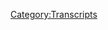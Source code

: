 {{DEFAULTSORT:
    #_TRANSCRIPT_0281:April 4, 2019
}}{{Transcript
    | title         = [[281: April 4, 2019]]
    | caption       = [https://knowledgefight.libsyn.com/knowledge-fight-april-4-2019 Listen to this episode on Libsyn]
    | episodeNumber = [[281: April 4, 2019|281]]
    | length        = 01:24:21
}}

{{MessageBox
    | header     = Warning: Bot Generated Content
    | text       = This transcript was automatically generated by transcription software and likely contains many mistakes and misattributions. Please check the audio for definitive quotes, attribution, and context.
    | image      = N3yvass4myg91.webp
    | imagewidth = 50px
    | id         = warning
}}

{{TranscriptBlock
    | name      = Unknown Speaker
    | timestamp = 00:00:00.000
    | text      = Andy in Kansas, you're on the air, thanks for holding.
}}

{{TranscriptBlock
    | name      = Unknown Speaker
    | timestamp = 00:00:03.919
    | text      = Hello Alex, I'm a first time caller, I'm a huge fan, I love your work.
}}

{{TranscriptBlock
    | name      = Unknown Speaker
    | timestamp = 00:00:07.200
    | text      = I love you.
}}

{{TranscriptBlock
    | name      = Unknown Speaker
    | timestamp = 00:00:07.679
    | text      = Hey everybody, welcome back to Knowledge Fight, I'm Dan.
}}

{{TranscriptBlock
    | name      = Unknown Speaker
    | timestamp = 00:00:09.839
    | text      = I'm Jordan.
}}

{{TranscriptBlock
    | name      = Unknown Speaker
    | timestamp = 00:00:10.400
    | text      = We're a couple dudes, like to sit around,
}}

{{TranscriptBlock
    | name      = Unknown Speaker
    | timestamp = 00:00:11.759
    | text      = drink novelty beverages and talk a little bit about Alex Jones.
}}

{{TranscriptBlock
    | name      = Unknown Speaker
    | timestamp = 00:00:14.480
    | text      = Oh indeed we are, Dan.
}}

{{TranscriptBlock
    | name      = Unknown Speaker
    | timestamp = 00:00:16.320
    | text      = Jordan.
}}

{{TranscriptBlock
    | name      = Unknown Speaker
    | timestamp = 00:00:16.800
    | text      = Dan!
}}

{{TranscriptBlock
    | name      = Unknown Speaker
    | timestamp = 00:00:17.280
    | text      = Jordan.
}}

{{TranscriptBlock
    | name      = Unknown Speaker
    | timestamp = 00:00:17.920
    | text      = Who's your favorite in the Greek pantheon?
}}

{{TranscriptBlock
    | name      = Unknown Speaker
    | timestamp = 00:00:20.480
    | text      = Who's your god?
}}

{{TranscriptBlock
    | name      = Unknown Speaker
    | timestamp = 00:00:21.199
    | text      = Hephaestus.
}}

{{TranscriptBlock
    | name      = Unknown Speaker
    | timestamp = 00:00:22.160
    | text      = Hephaestus is your god?
}}

{{TranscriptBlock
    | name      = Unknown Speaker
    | timestamp = 00:00:23.120
    | text      = We've talked about this before.
}}

{{TranscriptBlock
    | name      = Unknown Speaker
    | timestamp = 00:00:24.160
    | text      = Have we?
}}

{{TranscriptBlock
    | name      = Unknown Speaker
    | timestamp = 00:00:24.800
    | text      = Yeah.
}}

{{TranscriptBlock
    | name      = Unknown Speaker
    | timestamp = 00:00:25.039
    | text      = God damn it.
}}

{{TranscriptBlock
    | name      = Unknown Speaker
    | timestamp = 00:00:25.920
    | text      = It's the only god that has a physical deformity and thus is the one that relates the most to
}}

{{TranscriptBlock
    | name      = Unknown Speaker
    | timestamp = 00:00:30.399
    | text      = humanity and the irony of him being married to Aphrodite, the goddess of love is married.
}}

{{TranscriptBlock
    | name      = Unknown Speaker
    | timestamp = 00:00:36.479
    | text      = I didn't know he was married to Aphrodite.
}}

{{TranscriptBlock
    | name      = Unknown Speaker
    | timestamp = 00:00:38.079
    | text      = I think she got around.
}}

{{TranscriptBlock
    | name      = Unknown Speaker
    | timestamp = 00:00:38.960
    | text      = But the goddess of love is married to the one crippled god.
}}

{{TranscriptBlock
    | name      = Unknown Speaker
    | timestamp = 00:00:42.880
    | text      = Okay.
}}

{{TranscriptBlock
    | name      = Unknown Speaker
    | timestamp = 00:00:43.520
    | text      = There's a great rich irony in the Greek mythology that goes with that.
}}

{{TranscriptBlock
    | name      = Unknown Speaker
    | timestamp = 00:00:48.880
    | text      = How about Norwegian?
}}

{{TranscriptBlock
    | name      = Unknown Speaker
    | timestamp = 00:00:50.079
    | text      = How about the Norse gods?
}}

{{TranscriptBlock
    | name      = Unknown Speaker
    | timestamp = 00:00:51.840
    | text      = Don't know much.
}}

{{TranscriptBlock
    | name      = Unknown Speaker
    | timestamp = 00:00:52.560
    | text      = Who do you got on the Norse gods?
}}

{{TranscriptBlock
    | name      = Unknown Speaker
    | timestamp = 00:00:53.840
    | text      = I don't fucking know.
}}

{{TranscriptBlock
    | name      = Unknown Speaker
    | timestamp = 00:00:54.880
    | text      = All right, fine.
}}

{{TranscriptBlock
    | name      = Unknown Speaker
    | timestamp = 00:00:55.759
    | text      = You got a famous Norwegian, a favorite Norwegian god?
}}

{{TranscriptBlock
    | name      = Unknown Speaker
    | timestamp = 00:00:58.000
    | text      = I don't know.
}}

{{TranscriptBlock
    | name      = Unknown Speaker
    | timestamp = 00:00:58.799
    | text      = I'm pretty stoked about Woden.
}}

{{TranscriptBlock
    | name      = Unknown Speaker
    | timestamp = 00:01:01.520
    | text      = He seems pretty cool.
}}

{{TranscriptBlock
    | name      = Unknown Speaker
    | timestamp = 00:01:02.479
    | text      = Okay.
}}

{{TranscriptBlock
    | name      = Unknown Speaker
    | timestamp = 00:01:02.799
    | text      = He's pretty woke.
}}

{{TranscriptBlock
    | name      = Unknown Speaker
    | timestamp = 00:01:03.759
    | text      = That's the closest to woke that you can get in god form.
}}

{{TranscriptBlock
    | name      = Unknown Speaker
    | timestamp = 00:01:06.400
    | text      = Just because of the word similarity?
}}

{{TranscriptBlock
    | name      = Unknown Speaker
    | timestamp = 00:01:08.159
    | text      = Pretty much.
}}

{{TranscriptBlock
    | name      = Unknown Speaker
    | timestamp = 00:01:08.640
    | text      = Okay.
}}

{{TranscriptBlock
    | name      = Unknown Speaker
    | timestamp = 00:01:09.120
    | text      = He likes Wednesday.
}}

{{TranscriptBlock
    | name      = Unknown Speaker
    | timestamp = 00:01:10.239
    | text      = All right.
}}

{{TranscriptBlock
    | name      = Unknown Speaker
    | timestamp = 00:01:10.719
    | text      = So Garfield, but a couple days later.
}}

{{TranscriptBlock
    | name      = Unknown Speaker
    | timestamp = 00:01:12.480
    | text      = I like it.
}}

{{TranscriptBlock
    | name      = Unknown Speaker
    | timestamp = 00:01:12.959
    | text      = Wait.
}}

{{TranscriptBlock
    | name      = Unknown Speaker
    | timestamp = 00:01:13.519
    | text      = No, Garfield hates Wednesdays.
}}

{{TranscriptBlock
    | name      = Unknown Speaker
    | timestamp = 00:01:15.439
    | text      = Yeah, yeah, yeah.
}}

{{TranscriptBlock
    | name      = Unknown Speaker
    | timestamp = 00:01:16.719
    | text      = So this is a podcast where I don't know all that much about the Norwegian pantheon, but
}}

{{TranscriptBlock
    | name      = Unknown Speaker
    | timestamp = 00:01:20.000
    | text      = I do know a lot about Alex Jones.
}}

{{TranscriptBlock
    | name      = Unknown Speaker
    | timestamp = 00:01:21.280
    | text      = And I only know what you tell me about Alex Jones.
}}

{{TranscriptBlock
    | name      = Unknown Speaker
    | timestamp = 00:01:23.120
    | text      = Yeah, it's the fun.
}}

{{TranscriptBlock
    | name      = Unknown Speaker
    | timestamp = 00:01:24.079
    | text      = So, Jordan, today we got an interesting episode to go over.
}}

{{TranscriptBlock
    | name      = Unknown Speaker
    | timestamp = 00:01:26.480
    | text      = But before we do, I'd like to take a moment to say thank you to a couple of new people
}}

{{TranscriptBlock
    | name      = Unknown Speaker
    | timestamp = 00:01:30.159
    | text      = who have signed up and are supporting the show.
}}

{{TranscriptBlock
    | name      = Unknown Speaker
    | timestamp = 00:01:32.400
    | text      = So first of all, I'd like to say thank you to Darren.
}}

{{TranscriptBlock
    | name      = Unknown Speaker
    | timestamp = 00:01:34.239
    | text      = You are now a policy wonk.
}}

{{TranscriptBlock
    | name      = Unknown Speaker
    | timestamp = 00:01:36.079
    | text      = I'm a policy wonk.
}}

{{TranscriptBlock
    | name      = Unknown Speaker
    | timestamp = 00:01:37.120
    | text      = Thank you, Darren.
}}

{{TranscriptBlock
    | name      = Unknown Speaker
    | timestamp = 00:01:37.680
    | text      = Thanks, Darren.
}}

{{TranscriptBlock
    | name      = Unknown Speaker
    | timestamp = 00:01:38.480
    | text      = Next, Axiomatic.
}}

{{TranscriptBlock
    | name      = Unknown Speaker
    | timestamp = 00:01:39.840
    | text      = You are now a policy wonk.
}}

{{TranscriptBlock
    | name      = Unknown Speaker
    | timestamp = 00:01:41.599
    | text      = I'm a policy wonk.
}}

{{TranscriptBlock
    | name      = Unknown Speaker
    | timestamp = 00:01:42.640
    | text      = Thank you so much.
}}

{{TranscriptBlock
    | name      = Unknown Speaker
    | timestamp = 00:01:43.359
    | text      = Thank you, Axiomatic.
}}

{{TranscriptBlock
    | name      = Unknown Speaker
    | timestamp = 00:01:44.640
    | text      = Next, Jeff.
}}

{{TranscriptBlock
    | name      = Unknown Speaker
    | timestamp = 00:01:45.439
    | text      = Thank you so much.
}}

{{TranscriptBlock
    | name      = Unknown Speaker
    | timestamp = 00:01:46.159
    | text      = You are now a policy wonk.
}}

{{TranscriptBlock
    | name      = Unknown Speaker
    | timestamp = 00:01:47.680
    | text      = I'm a policy wonk.
}}

{{TranscriptBlock
    | name      = Unknown Speaker
    | timestamp = 00:01:48.719
    | text      = Thank you, Jeff.
}}

{{TranscriptBlock
    | name      = Unknown Speaker
    | timestamp = 00:01:49.200
    | text      = Thanks, Jeff.
}}

{{TranscriptBlock
    | name      = Unknown Speaker
    | timestamp = 00:01:49.840
    | text      = Next, I'd like to say thank you to somebody who donated on a level and then bumped it
}}

{{TranscriptBlock
    | name      = Unknown Speaker
    | timestamp = 00:01:53.680
    | text      = up, and we appreciate that very much.
}}

{{TranscriptBlock
    | name      = Unknown Speaker
    | timestamp = 00:01:55.040
    | text      = So, Destin, thank you so much.
}}

{{TranscriptBlock
    | name      = Unknown Speaker
    | timestamp = 00:01:56.879
    | text      = You're now a globalist.
}}

{{TranscriptBlock
    | name      = Unknown Speaker
    | timestamp = 00:01:58.400
    | text      = I'm a policy wonk.
}}

{{TranscriptBlock
    | name      = Unknown Speaker
    | timestamp = 00:01:59.519
    | text      = Four stars.
}}

{{TranscriptBlock
    | name      = Unknown Speaker
    | timestamp = 00:02:00.319
    | text      = Go home to your mother and tell her you're brilliant.
}}

{{TranscriptBlock
    | name      = Unknown Speaker
    | timestamp = 00:02:02.400
    | text      = Someone, someone, sodomite sent me a bucket of poop.
}}

{{TranscriptBlock
    | name      = Unknown Speaker
    | timestamp = 00:02:05.040
    | text      = Daddy shark.
}}

{{TranscriptBlock
    | name      = Unknown Speaker
    | timestamp = 00:02:07.599
    | text      = Thank you, Destin.
}}

{{TranscriptBlock
    | name      = Unknown Speaker
    | timestamp = 00:02:08.479
    | text      = Thank you very much, Destin.
}}

{{TranscriptBlock
    | name      = Unknown Speaker
    | timestamp = 00:02:09.599
    | text      = Next, I'd like to say thank you to somebody who donated just out of the gates on an elevated
}}

{{TranscriptBlock
    | name      = Unknown Speaker
    | timestamp = 00:02:13.360
    | text      = level.
}}

{{TranscriptBlock
    | name      = Unknown Speaker
    | timestamp = 00:02:13.840
    | text      = We appreciate that.
}}

{{TranscriptBlock
    | name      = Unknown Speaker
    | timestamp = 00:02:14.800
    | text      = So, Anthony, thank you so much.
}}

{{TranscriptBlock
    | name      = Unknown Speaker
    | timestamp = 00:02:16.479
    | text      = You are now a globalist.
}}

{{TranscriptBlock
    | name      = Unknown Speaker
    | timestamp = 00:02:18.159
    | text      = I'm a policy wonk.
}}

{{TranscriptBlock
    | name      = Unknown Speaker
    | timestamp = 00:02:19.280
    | text      = Four stars.
}}

{{TranscriptBlock
    | name      = Unknown Speaker
    | timestamp = 00:02:20.080
    | text      = Go home to your mother and tell her you're brilliant.
}}

{{TranscriptBlock
    | name      = Unknown Speaker
    | timestamp = 00:02:22.080
    | text      = Someone, someone, sodomite sent me a bucket of poop.
}}

{{TranscriptBlock
    | name      = Unknown Speaker
    | timestamp = 00:02:24.719
    | text      = Daddy shark.
}}

{{TranscriptBlock
    | name      = Unknown Speaker
    | timestamp = 00:02:27.120
    | text      = Thank you, Anthony.
}}

{{TranscriptBlock
    | name      = Unknown Speaker
    | timestamp = 00:02:27.919
    | text      = Thank you very much, Anthony.
}}

{{TranscriptBlock
    | name      = Unknown Speaker
    | timestamp = 00:02:29.039
    | text      = And finally, I'd like to say thank you to somebody who donated on a further elevated
}}

{{TranscriptBlock
    | name      = Unknown Speaker
    | timestamp = 00:02:32.719
    | text      = level.
}}

{{TranscriptBlock
    | name      = Unknown Speaker
    | timestamp = 00:02:32.960
    | text      = Oh, shit.
}}

{{TranscriptBlock
    | name      = Unknown Speaker
    | timestamp = 00:02:33.599
    | text      = We appreciate that very much.
}}

{{TranscriptBlock
    | name      = Unknown Speaker
    | timestamp = 00:02:34.879
    | text      = So, Beagle Bagel, thank you so much.
}}

{{TranscriptBlock
    | name      = Unknown Speaker
    | timestamp = 00:02:36.879
    | text      = You are now a technocrat.
}}

{{TranscriptBlock
    | name      = Unknown Speaker
    | timestamp = 00:02:38.800
    | text      = I'm a policy wonk.
}}

{{TranscriptBlock
    | name      = Unknown Speaker
    | timestamp = 00:02:39.919
    | text      = Four stars.
}}

{{TranscriptBlock
    | name      = Unknown Speaker
    | timestamp = 00:02:40.719
    | text      = Go home to your mother and tell her you're brilliant.
}}

{{TranscriptBlock
    | name      = Unknown Speaker
    | timestamp = 00:02:42.719
    | text      = Someone, someone, sodomite sent me a bucket of poop.
}}

{{TranscriptBlock
    | name      = Unknown Speaker
    | timestamp = 00:02:45.360
    | text      = Daddy shark.
}}

{{TranscriptBlock
    | name      = Unknown Speaker
    | timestamp = 00:02:47.919
    | text      = Jar Jar Binks has a Caribbean black accent.
}}

{{TranscriptBlock
    | name      = Unknown Speaker
    | timestamp = 00:02:52.000
    | text      = He's a loser, little, little titty baby.
}}

{{TranscriptBlock
    | name      = Unknown Speaker
    | timestamp = 00:02:55.199
    | text      = I don't want to hate black people.
}}

{{TranscriptBlock
    | name      = Unknown Speaker
    | timestamp = 00:02:56.800
    | text      = I renounce Jesus Christ.
}}

{{TranscriptBlock
    | name      = Unknown Speaker
    | timestamp = 00:02:58.479
    | text      = Thank you so much, Beagle Bagel.
}}

{{TranscriptBlock
    | name      = Unknown Speaker
    | timestamp = 00:03:00.000
    | text      = We appreciate it very much.
}}

{{TranscriptBlock
    | name      = Unknown Speaker
    | timestamp = 00:03:01.280
    | text      = Yes, thank you very much, Beagle.
}}

{{TranscriptBlock
    | name      = Unknown Speaker
    | timestamp = 00:03:02.719
    | text      = And now, if you're out there listening and you're thinking, hey, I'd like this, I like
}}

{{TranscriptBlock
    | name      = Unknown Speaker
    | timestamp = 00:03:05.439
    | text      = this show, I'd like to support what these gents do, you can do that by going to our
}}

{{TranscriptBlock
    | name      = Unknown Speaker
    | timestamp = 00:03:08.319
    | text      = website, knowledgefight.com, clicking that button that says support the show.
}}

{{TranscriptBlock
    | name      = Unknown Speaker
    | timestamp = 00:03:10.960
    | text      = We would appreciate it.
}}

{{TranscriptBlock
    | name      = Unknown Speaker
    | timestamp = 00:03:11.840
    | text      = They would be very kind.
}}

{{TranscriptBlock
    | name      = Unknown Speaker
    | timestamp = 00:03:13.439
    | text      = So, Jordan, today what we're doing is we're getting back into business, I would say.
}}

{{TranscriptBlock
    | name      = Unknown Speaker
    | timestamp = 00:03:18.159
    | text      = You know, like the last couple episodes since we came back from our We Break have been the
}}

{{TranscriptBlock
    | name      = Unknown Speaker
    | timestamp = 00:03:22.879
    | text      = Deposition episode and then Mark Richards, Project Camelot episode.
}}

{{TranscriptBlock
    | name      = Unknown Speaker
    | timestamp = 00:03:27.199
    | text      = So there hasn't been like medialex, I would say, since we've come back.
}}

{{TranscriptBlock
    | name      = Unknown Speaker
    | timestamp = 00:03:31.599
    | text      = And so today we're jumping back into the present day of Alex Jones.
}}

{{TranscriptBlock
    | name      = Unknown Speaker
    | timestamp = 00:03:35.199
    | text      = And today we've got this episode here.
}}

{{TranscriptBlock
    | name      = Unknown Speaker
    | timestamp = 00:03:37.120
    | text      = What we're going to be doing is we're going to be going over April 4th, 2019.
}}

{{TranscriptBlock
    | name      = Unknown Speaker
    | timestamp = 00:03:42.319
    | text      = Something that I wanted to do or I kind of thought about doing was the idea of like going
}}

{{TranscriptBlock
    | name      = Unknown Speaker
    | timestamp = 00:03:46.639
    | text      = back through some of the stuff that happened while we were on break and stuff just to catch
}}

{{TranscriptBlock
    | name      = Unknown Speaker
    | timestamp = 00:03:51.439
    | text      = up to present day, as it were.
}}

{{TranscriptBlock
    | name      = Unknown Speaker
    | timestamp = 00:03:53.520
    | text      = Do like a compilation of the past week.
}}

{{TranscriptBlock
    | name      = Unknown Speaker
    | timestamp = 00:03:56.319
    | text      = Greatest hits.
}}

{{TranscriptBlock
    | name      = Unknown Speaker
    | timestamp = 00:03:56.879
    | text      = Greatest hits.
}}

{{TranscriptBlock
    | name      = Unknown Speaker
    | timestamp = 00:03:57.759
    | text      = Worst times.
}}

{{TranscriptBlock
    | name      = Unknown Speaker
    | timestamp = 00:03:58.800
    | text      = Greatest bad stuff.
}}

{{TranscriptBlock
    | name      = Unknown Speaker
    | timestamp = 00:04:00.560
    | text      = Like the albums that you might see at 3am on an infomercial.
}}

{{TranscriptBlock
    | name      = Unknown Speaker
    | timestamp = 00:04:05.360
    | text      = Yeah, yeah.
}}

{{TranscriptBlock
    | name      = Unknown Speaker
    | timestamp = 00:04:06.159
    | text      = Of the great, yeah, yeah.
}}

{{TranscriptBlock
    | name      = Unknown Speaker
    | timestamp = 00:04:07.039
    | text      = But those would be good songs, these would be trash.
}}

{{TranscriptBlock
    | name      = Unknown Speaker
    | timestamp = 00:04:09.360
    | text      = Right, right, right.
}}

{{TranscriptBlock
    | name      = Unknown Speaker
    | timestamp = 00:04:10.800
    | text      = This is now, that's what I call Music 44.
}}

{{TranscriptBlock
    | name      = Unknown Speaker
    | timestamp = 00:04:12.800
    | text      = Yeah, but I was sort of looking through some of it and I was like, well, you know,
}}

{{TranscriptBlock
    | name      = Unknown Speaker
    | timestamp = 00:04:16.079
    | text      = I was like, well, this is just not, we're going to get mired down in a bog if we do that.
}}

{{TranscriptBlock
    | name      = Unknown Speaker
    | timestamp = 00:04:20.879
    | text      = We're never going to get back to present day if we just constantly are like looking
}}

{{TranscriptBlock
    | name      = Unknown Speaker
    | timestamp = 00:04:25.199
    | text      = back in the rear view at something that might have been kind of fucked up that happened.
}}

{{TranscriptBlock
    | name      = Unknown Speaker
    | timestamp = 00:04:28.959
    | text      = Like Alex blaming the people at the chicken restaurant for him yelling at them.
}}

{{TranscriptBlock
    | name      = Unknown Speaker
    | timestamp = 00:04:33.600
    | text      = That sort of thing.
}}

{{TranscriptBlock
    | name      = Unknown Speaker
    | timestamp = 00:04:34.240
    | text      = Yeah.
}}

{{TranscriptBlock
    | name      = Unknown Speaker
    | timestamp = 00:04:34.560
    | text      = Well, all right.
}}

{{TranscriptBlock
    | name      = Unknown Speaker
    | timestamp = 00:04:36.000
    | text      = And Joe Rogan came on Alex's show and that's all good and well.
}}

{{TranscriptBlock
    | name      = Unknown Speaker
    | timestamp = 00:04:40.079
    | text      = That's, that's totally fun.
}}

{{TranscriptBlock
    | name      = Unknown Speaker
    | timestamp = 00:04:41.519
    | text      = Um, but I think one of the things that makes that not something I necessarily think we
}}

{{TranscriptBlock
    | name      = Unknown Speaker
    | timestamp = 00:04:46.160
    | text      = need to talk about all that much, there's two things.
}}

{{TranscriptBlock
    | name      = Unknown Speaker
    | timestamp = 00:04:49.120
    | text      = First is that when Joe comes on Alex's show, what's really going on is Joe is being fucked
}}

{{TranscriptBlock
    | name      = Unknown Speaker
    | timestamp = 00:04:56.240
    | text      = up and I don't, we're not a Joe Rogan show.
}}

{{TranscriptBlock
    | name      = Unknown Speaker
    | timestamp = 00:04:59.199
    | text      = Yeah.
}}

{{TranscriptBlock
    | name      = Unknown Speaker
    | timestamp = 00:04:59.519
    | text      = So we don't really need to deconstruct Joe being fucked up.
}}

{{TranscriptBlock
    | name      = Unknown Speaker
    | timestamp = 00:05:03.040
    | text      = Oh yeah.
}}

{{TranscriptBlock
    | name      = Unknown Speaker
    | timestamp = 00:05:03.600
    | text      = You know, when Alex goes on Joe's show, that's interesting for our purposes because that's
}}

{{TranscriptBlock
    | name      = Unknown Speaker
    | timestamp = 00:05:08.000
    | text      = about Alex.
}}

{{TranscriptBlock
    | name      = Unknown Speaker
    | timestamp = 00:05:09.120
    | text      = Right, right, right, right.
}}

{{TranscriptBlock
    | name      = Unknown Speaker
    | timestamp = 00:05:10.160
    | text      = Joe coming on Alex's show is kind of about Alex, but Alex is just saying the same shit
}}

{{TranscriptBlock
    | name      = Unknown Speaker
    | timestamp = 00:05:14.000
    | text      = he usually does and Joe's like, wow.
}}

{{TranscriptBlock
    | name      = Unknown Speaker
    | timestamp = 00:05:18.000
    | text      = So who gives a shit?
}}

{{TranscriptBlock
    | name      = Unknown Speaker
    | timestamp = 00:05:19.600
    | text      = Joe plays the Schroyer role on this one.
}}

{{TranscriptBlock
    | name      = Unknown Speaker
    | timestamp = 00:05:23.199
    | text      = To some extent.
}}

{{TranscriptBlock
    | name      = Unknown Speaker
    | timestamp = 00:05:24.240
    | text      = And then the second thing is that I went back and I listened to the, uh, March 25th episode,
}}

{{TranscriptBlock
    | name      = Unknown Speaker
    | timestamp = 00:05:29.199
    | text      = uh, the part where Rogan was on.
}}

{{TranscriptBlock
    | name      = Unknown Speaker
    | timestamp = 00:05:31.439
    | text      = And, uh, it's just a 20 minute segment of, uh, the one hour interview that he did with
}}

{{TranscriptBlock
    | name      = Unknown Speaker
    | timestamp = 00:05:37.040
    | text      = Rogan and it's entirely just based on the, uh, like you want to see the rest.
}}

{{TranscriptBlock
    | name      = Unknown Speaker
    | timestamp = 00:05:41.680
    | text      = It's on infowars.com.
}}

{{TranscriptBlock
    | name      = Unknown Speaker
    | timestamp = 00:05:43.199
    | text      = Nice.
}}

{{TranscriptBlock
    | name      = Unknown Speaker
    | timestamp = 00:05:43.759
    | text      = It's kind of a, it's kind of a teaser.
}}

{{TranscriptBlock
    | name      = Unknown Speaker
    | timestamp = 00:05:45.839
    | text      = It's a teaser for the, it's a trailer.
}}

{{TranscriptBlock
    | name      = Unknown Speaker
    | timestamp = 00:05:47.680
    | text      = Yeah.
}}

{{TranscriptBlock
    | name      = Unknown Speaker
    | timestamp = 00:05:48.000
    | text      = Yeah.
}}

{{TranscriptBlock
    | name      = Unknown Speaker
    | timestamp = 00:05:48.240
    | text      = You put that out on his radio show in order to lure people to his website.
}}

{{TranscriptBlock
    | name      = Unknown Speaker
    | timestamp = 00:05:52.879
    | text      = And so it's just like, I don't, I don't care.
}}

{{TranscriptBlock
    | name      = Unknown Speaker
    | timestamp = 00:05:54.879
    | text      = I just don't want to get into it.
}}

{{TranscriptBlock
    | name      = Unknown Speaker
    | timestamp = 00:05:56.079
    | text      = I'd rather jump to a closer to the present since this is coming out on Monday and this
}}

{{TranscriptBlock
    | name      = Unknown Speaker
    | timestamp = 00:06:00.879
    | text      = will be last Thursday's episode.
}}

{{TranscriptBlock
    | name      = Unknown Speaker
    | timestamp = 00:06:04.000
    | text      = And honestly, I wanted to do Thursday and Friday.
}}

{{TranscriptBlock
    | name      = Unknown Speaker
    | timestamp = 00:06:06.000
    | text      = I wanted to do April 4th and 5th, but there's, there's too much on the 4th that I had to
}}

{{TranscriptBlock
    | name      = Unknown Speaker
    | timestamp = 00:06:11.120
    | text      = look into and I think is very important for our purposes.
}}

{{TranscriptBlock
    | name      = Unknown Speaker
    | timestamp = 00:06:14.720
    | text      = Um, and so unfortunately 5th had to take a back seat on this.
}}

{{TranscriptBlock
    | name      = Unknown Speaker
    | timestamp = 00:06:18.639
    | text      = Might get to it eventually.
}}

{{TranscriptBlock
    | name      = Unknown Speaker
    | timestamp = 00:06:20.000
    | text      = Um, oh shit.
}}

{{TranscriptBlock
    | name      = Unknown Speaker
    | timestamp = 00:06:22.800
    | text      = I forgot my mom's birthday.
}}

{{TranscriptBlock
    | name      = Unknown Speaker
    | timestamp = 00:06:24.480
    | text      = Oh, that was, uh, what a fucking asshole I am.
}}

{{TranscriptBlock
    | name      = Unknown Speaker
    | timestamp = 00:06:31.759
    | text      = That, uh, completely forgot that response was not, uh, the, I forgot my mom's birthday
}}

{{TranscriptBlock
    | name      = Unknown Speaker
    | timestamp = 00:06:37.839
    | text      = was not what I thought was coming after that.
}}

{{TranscriptBlock
    | name      = Unknown Speaker
    | timestamp = 00:06:39.519
    | text      = Oh shit.
}}

{{TranscriptBlock
    | name      = Unknown Speaker
    | timestamp = 00:06:40.800
    | text      = Well, I'm glad that we're going over this episode.
}}

{{TranscriptBlock
    | name      = Unknown Speaker
    | timestamp = 00:06:42.720
    | text      = So you can remember it.
}}

{{TranscriptBlock
    | name      = Unknown Speaker
    | timestamp = 00:06:43.600
    | text      = I'm sorry.
}}

{{TranscriptBlock
    | name      = Unknown Speaker
    | timestamp = 00:06:44.079
    | text      = I'm going to have to give everybody a call.
}}

{{TranscriptBlock
    | name      = Unknown Speaker
    | timestamp = 00:06:45.439
    | text      = You owe someone a phone call.
}}

{{TranscriptBlock
    | name      = Unknown Speaker
    | timestamp = 00:06:46.879
    | text      = It's both my brother and my mom's birthday.
}}

{{TranscriptBlock
    | name      = Unknown Speaker
    | timestamp = 00:06:48.959
    | text      = You may not have to give them a phone call because as we learned in this first clip,
}}

{{TranscriptBlock
    | name      = Unknown Speaker
    | timestamp = 00:06:52.720
    | text      = we might not be here too long.
}}

{{TranscriptBlock
    | name      = Unknown Speaker
    | timestamp = 00:06:54.079
    | text      = It's Thursday, April 4th, 2019, I'm your host Alex Jones.
}}

{{TranscriptBlock
    | name      = Unknown Speaker
    | timestamp = 00:07:02.480
    | text      = Well, I just walked in there about two minutes ago before we went live and I wrote the headline
}}

{{TranscriptBlock
    | name      = Unknown Speaker
    | timestamp = 00:07:10.079
    | text      = for the page we post every day that has the show in it so that people can share the audio
}}

{{TranscriptBlock
    | name      = Unknown Speaker
    | timestamp = 00:07:15.920
    | text      = and video link.
}}

{{TranscriptBlock
    | name      = Unknown Speaker
    | timestamp = 00:07:18.240
    | text      = And the headline states the facts.
}}

{{TranscriptBlock
    | name      = Unknown Speaker
    | timestamp = 00:07:20.079
    | text      = The planet is only six months away from total civilizational collapse.
}}

{{TranscriptBlock
    | name      = Unknown Speaker
    | timestamp = 00:07:26.399
    | text      = That is fast.
}}

{{TranscriptBlock
    | name      = Unknown Speaker
    | timestamp = 00:07:27.360
    | text      = Right.
}}

{{TranscriptBlock
    | name      = Unknown Speaker
    | timestamp = 00:07:27.680
    | text      = So if you can put off this call for six months, it won't really matter.
}}

{{TranscriptBlock
    | name      = Unknown Speaker
    | timestamp = 00:07:30.639
    | text      = Birthdays will be a concept that we do not have time for anymore.
}}

{{TranscriptBlock
    | name      = Unknown Speaker
    | timestamp = 00:07:34.560
    | text      = I agree.
}}

{{TranscriptBlock
    | name      = Unknown Speaker
    | timestamp = 00:07:35.199
    | text      = Civilization collapses.
}}

{{TranscriptBlock
    | name      = Unknown Speaker
    | timestamp = 00:07:36.800
    | text      = Yeah.
}}

{{TranscriptBlock
    | name      = Unknown Speaker
    | timestamp = 00:07:37.279
    | text      = Um, I hope he expands on that.
}}

{{TranscriptBlock
    | name      = Unknown Speaker
    | timestamp = 00:07:39.120
    | text      = Not sure he will.
}}

{{TranscriptBlock
    | name      = Unknown Speaker
    | timestamp = 00:07:40.079
    | text      = Uh, but, uh, certainly something to be afraid of.
}}

{{TranscriptBlock
    | name      = Unknown Speaker
    | timestamp = 00:07:42.800
    | text      = Uh, in his next clip, Alex, uh, introduces into the proceedings of this April 4th, 2019,
}}

{{TranscriptBlock
    | name      = Unknown Speaker
    | timestamp = 00:07:49.040
    | text      = episode, uh, demons, um, visa V Kanye West, who, if you recall, uh, not a couple of months
}}

{{TranscriptBlock
    | name      = Unknown Speaker
    | timestamp = 00:07:57.519
    | text      = ago, Alex was trying to get Kanye on his show desperately and, uh, really trying to get,
}}

{{TranscriptBlock
    | name      = Unknown Speaker
    | timestamp = 00:08:03.120
    | text      = he's like, he's going to free all the black people from the democratic plantation.
}}

{{TranscriptBlock
    | name      = Unknown Speaker
    | timestamp = 00:08:06.560
    | text      = Sure, sure, sure, sure, sure.
}}

{{TranscriptBlock
    | name      = Unknown Speaker
    | timestamp = 00:08:07.680
    | text      = Alex's tune has changed a little bit.
}}

{{TranscriptBlock
    | name      = Unknown Speaker
    | timestamp = 00:08:09.360
    | text      = Kanye is just doing what the universe told him to do.
}}

{{TranscriptBlock
    | name      = Unknown Speaker
    | timestamp = 00:08:15.040
    | text      = See, there's not just good in the universe.
}}

{{TranscriptBlock
    | name      = Unknown Speaker
    | timestamp = 00:08:17.279
    | text      = Some people are doing what the dark side is telling them.
}}

{{TranscriptBlock
    | name      = Unknown Speaker
    | timestamp = 00:08:26.160
    | text      = Some people are being given very twisted, evil ideas by entities sworn to destroy all
}}

{{TranscriptBlock
    | name      = Unknown Speaker
    | timestamp = 00:08:35.440
    | text      = human life on this planet.
}}

{{TranscriptBlock
    | name      = Unknown Speaker
    | timestamp = 00:08:40.399
    | text      = That's what all the ancient culture said.
}}

{{TranscriptBlock
    | name      = Unknown Speaker
    | timestamp = 00:08:42.639
    | text      = It's what the Bible says.
}}

{{TranscriptBlock
    | name      = Unknown Speaker
    | timestamp = 00:08:44.000
    | text      = It's what Judaism says.
}}

{{TranscriptBlock
    | name      = Unknown Speaker
    | timestamp = 00:08:45.759
    | text      = It's even what Islam says.
}}

{{TranscriptBlock
    | name      = Unknown Speaker
    | timestamp = 00:08:47.679
    | text      = So demons are telling Kanye West to do something.
}}

{{TranscriptBlock
    | name      = Unknown Speaker
    | timestamp = 00:08:50.240
    | text      = I don't know.
}}

{{TranscriptBlock
    | name      = Unknown Speaker
    | timestamp = 00:08:50.639
    | text      = You're the guy who knows, uh, uh, the pop culture a little bit more than me.
}}

{{TranscriptBlock
    | name      = Unknown Speaker
    | timestamp = 00:08:55.200
    | text      = Did Kanye do something recently that Alex is mad about?
}}

{{TranscriptBlock
    | name      = Unknown Speaker
    | timestamp = 00:08:57.919
    | text      = Not that I'm really aware of, although I do believe that Kanye has at least talked to
}}

{{TranscriptBlock
    | name      = Unknown Speaker
    | timestamp = 00:09:03.200
    | text      = demons.
}}

{{TranscriptBlock
    | name      = Unknown Speaker
    | timestamp = 00:09:04.159
    | text      = That's certainly there.
}}

{{TranscriptBlock
    | name      = Unknown Speaker
    | timestamp = 00:09:05.120
    | text      = He has a dark twisted fantasy that came to him from demonic sources.
}}

{{TranscriptBlock
    | name      = Unknown Speaker
    | timestamp = 00:09:08.799
    | text      = Nicely done.
}}

{{TranscriptBlock
    | name      = Unknown Speaker
    | timestamp = 00:09:09.360
    | text      = Thanks.
}}

{{TranscriptBlock
    | name      = Unknown Speaker
    | timestamp = 00:09:09.840
    | text      = Um, so I, I think that this is just about the idea that, uh, Kanye was like saying that,
}}

{{TranscriptBlock
    | name      = Unknown Speaker
    | timestamp = 00:09:14.879
    | text      = like, slavery wasn't a big deal before.
}}

{{TranscriptBlock
    | name      = Unknown Speaker
    | timestamp = 00:09:17.200
    | text      = And then he's like, that was fucked up.
}}

{{TranscriptBlock
    | name      = Unknown Speaker
    | timestamp = 00:09:18.320
    | text      = I shouldn't have said that.
}}

{{TranscriptBlock
    | name      = Unknown Speaker
    | timestamp = 00:09:19.440
    | text      = Alex is, I think he's trying to say that like Kanye not saying those things anymore, uh,
}}

{{TranscriptBlock
    | name      = Unknown Speaker
    | timestamp = 00:09:24.879
    | text      = for a bit now.
}}

{{TranscriptBlock
    | name      = Unknown Speaker
    | timestamp = 00:09:25.759
    | text      = Means there's demons.
}}

{{TranscriptBlock
    | name      = Unknown Speaker
    | timestamp = 00:09:26.639
    | text      = Demons.
}}

{{TranscriptBlock
    | name      = Unknown Speaker
    | timestamp = 00:09:27.360
    | text      = That sounds right.
}}

{{TranscriptBlock
    | name      = Unknown Speaker
    | timestamp = 00:09:28.159
    | text      = Yeah.
}}

{{TranscriptBlock
    | name      = Unknown Speaker
    | timestamp = 00:09:29.200
    | text      = That's just, it's just a big giant on off switch for Alex.
}}

{{TranscriptBlock
    | name      = Unknown Speaker
    | timestamp = 00:09:32.320
    | text      = It's like Kanye does something good.
}}

{{TranscriptBlock
    | name      = Unknown Speaker
    | timestamp = 00:09:34.000
    | text      = Kanye is the greatest human being that's ever, ever been.
}}

{{TranscriptBlock
    | name      = Unknown Speaker
    | timestamp = 00:09:36.480
    | text      = Kanye does something he doesn't like.
}}

{{TranscriptBlock
    | name      = Unknown Speaker
    | timestamp = 00:09:38.000
    | text      = Kanye's controlled by demons.
}}

{{TranscriptBlock
    | name      = Unknown Speaker
    | timestamp = 00:09:39.759
    | text      = Two weeks from now, Kanye could call Trump up and be like, Hey, give me a, give me a
}}

{{TranscriptBlock
    | name      = Unknown Speaker
    | timestamp = 00:09:44.000
    | text      = shout out for 808s and heartbreaks.
}}

{{TranscriptBlock
    | name      = Unknown Speaker
    | timestamp = 00:09:45.919
    | text      = And he'll be like, he's the best.
}}

{{TranscriptBlock
    | name      = Unknown Speaker
    | timestamp = 00:09:48.960
    | text      = Yeah, yeah.
}}

{{TranscriptBlock
    | name      = Unknown Speaker
    | timestamp = 00:09:50.080
    | text      = It's a, it's weird.
}}

{{TranscriptBlock
    | name      = Unknown Speaker
    | timestamp = 00:09:50.960
    | text      = I don't know exactly what's going on here.
}}

{{TranscriptBlock
    | name      = Unknown Speaker
    | timestamp = 00:09:52.799
    | text      = And, uh, in terms of all of the stuff that I like to look into, this isn't one of them.
}}

{{TranscriptBlock
    | name      = Unknown Speaker
    | timestamp = 00:09:57.600
    | text      = So I just decided to leave that alone.
}}

{{TranscriptBlock
    | name      = Unknown Speaker
    | timestamp = 00:10:00.159
    | text      = But it is, it's very important.
}}

{{TranscriptBlock
    | name      = Unknown Speaker
    | timestamp = 00:10:01.919
    | text      = Uh, the Kanye part isn't, but the people listening to demons part is very important because it
}}

{{TranscriptBlock
    | name      = Unknown Speaker
    | timestamp = 00:10:07.679
    | text      = informs some of the stuff that's coming up on this episode.
}}

{{TranscriptBlock
    | name      = Unknown Speaker
    | timestamp = 00:10:11.039
    | text      = Um, in this next clip, Alex talks about, uh, Plato, uh, not the kid's toy, uh, the, uh,
}}

{{TranscriptBlock
    | name      = Unknown Speaker
    | timestamp = 00:10:16.720
    | text      = philosopher, um, and indicates that he knows nothing about, uh, Plato.
}}

{{TranscriptBlock
    | name      = Unknown Speaker
    | timestamp = 00:10:22.159
    | text      = By the way, everything Plato wrote about almost all of it, they've dug up or found now.
}}

{{TranscriptBlock
    | name      = Unknown Speaker
    | timestamp = 00:10:27.519
    | text      = Despite the Bible, they keep digging up cities and fighting tombs and proving all of it.
}}

{{TranscriptBlock
    | name      = Unknown Speaker
    | timestamp = 00:10:33.120
    | text      = But there's one part he wrote about that they never found.
}}

{{TranscriptBlock
    | name      = Unknown Speaker
    | timestamp = 00:10:36.000
    | text      = And that was Atlantis in the Atlantic ocean, an Island that had flying machines and an
}}

{{TranscriptBlock
    | name      = Unknown Speaker
    | timestamp = 00:10:41.679
    | text      = energy source that glowed white light.
}}

{{TranscriptBlock
    | name      = Unknown Speaker
    | timestamp = 00:10:43.679
    | text      = That was its power that exploded.
}}

{{TranscriptBlock
    | name      = Unknown Speaker
    | timestamp = 00:10:46.639
    | text      = And then for years it was freezing cold and the sky was dark because of all the dust in
}}

{{TranscriptBlock
    | name      = Unknown Speaker
    | timestamp = 00:10:51.679
    | text      = the air.
}}

{{TranscriptBlock
    | name      = Unknown Speaker
    | timestamp = 00:10:52.240
    | text      = How would someone know what really happens like that?
}}

{{TranscriptBlock
    | name      = Unknown Speaker
    | timestamp = 00:10:55.200
    | text      = Great movie.
}}

{{TranscriptBlock
    | name      = Unknown Speaker
    | timestamp = 00:10:55.759
    | text      = Think he knew a little bit more, don't you think?
}}

{{TranscriptBlock
    | name      = Unknown Speaker
    | timestamp = 00:10:58.720
    | text      = Fantastic.
}}

{{TranscriptBlock
    | name      = Unknown Speaker
    | timestamp = 00:10:59.440
    | text      = Old Plato might've been talking to somebody.
}}

{{TranscriptBlock
    | name      = Unknown Speaker
    | timestamp = 00:11:03.919
    | text      = He fixes boilers.
}}

{{TranscriptBlock
    | name      = Unknown Speaker
    | timestamp = 00:11:04.879
    | text      = Keeps the little horns and little teeth hidden.
}}

{{TranscriptBlock
    | name      = Unknown Speaker
    | timestamp = 00:11:06.720
    | text      = That's so you don't get scared.
}}

{{TranscriptBlock
    | name      = Unknown Speaker
    | timestamp = 00:11:12.240
    | text      = And so you see, that's what this all comes down to.
}}

{{TranscriptBlock
    | name      = Unknown Speaker
    | timestamp = 00:11:14.559
    | text      = And everybody knows the devil's real and the globalist had made a deal with the devil.
}}

{{TranscriptBlock
    | name      = Unknown Speaker
    | timestamp = 00:11:19.919
    | text      = Period.
}}

{{TranscriptBlock
    | name      = Unknown Speaker
    | timestamp = 00:11:21.679
    | text      = Period.
}}

{{TranscriptBlock
    | name      = Unknown Speaker
    | timestamp = 00:11:22.399
    | text      = So some important pieces of this.
}}

{{TranscriptBlock
    | name      = Unknown Speaker
    | timestamp = 00:11:24.240
    | text      = You're right.
}}

{{TranscriptBlock
    | name      = Unknown Speaker
    | timestamp = 00:11:24.639
    | text      = That is Disney's Atlantis.
}}

{{TranscriptBlock
    | name      = Unknown Speaker
    | timestamp = 00:11:25.840
    | text      = That is not Plato's Atlantis.
}}

{{TranscriptBlock
    | name      = Unknown Speaker
    | timestamp = 00:11:27.200
    | text      = The Plato only talked about Atlantis a couple times in Timaeus and Critias is two dialogues.
}}

{{TranscriptBlock
    | name      = Unknown Speaker
    | timestamp = 00:11:33.039
    | text      = And none of that stuff is in there.
}}

{{TranscriptBlock
    | name      = Unknown Speaker
    | timestamp = 00:11:36.559
    | text      = In fact, the destruction of Atlantis by Plato's telling of it has to do with the fact that
}}

{{TranscriptBlock
    | name      = Unknown Speaker
    | timestamp = 00:11:43.840
    | text      = they got into a war.
}}

{{TranscriptBlock
    | name      = Unknown Speaker
    | timestamp = 00:11:45.200
    | text      = The Atlanteans, they got a little bit too big for their britches and the people of Athens
}}

{{TranscriptBlock
    | name      = Unknown Speaker
    | timestamp = 00:11:49.440
    | text      = had to put them down.
}}

{{TranscriptBlock
    | name      = Unknown Speaker
    | timestamp = 00:11:50.720
    | text      = And so they went in and the Atlanteans, although they were a smaller city state, were able
}}

{{TranscriptBlock
    | name      = Unknown Speaker
    | timestamp = 00:11:55.679
    | text      = to take out the Atlanteans and then the gods punished them with earthquakes and stuff like
}}

{{TranscriptBlock
    | name      = Unknown Speaker
    | timestamp = 00:12:00.080
    | text      = that.
}}

{{TranscriptBlock
    | name      = Unknown Speaker
    | timestamp = 00:12:00.240
    | text      = It wasn't a white glowing power source that exploded and flying machines and all that
}}

{{TranscriptBlock
    | name      = Unknown Speaker
    | timestamp = 00:12:03.919
    | text      = bullshit.
}}

{{TranscriptBlock
    | name      = Unknown Speaker
    | timestamp = 00:12:04.799
    | text      = That's totally Disney.
}}

{{TranscriptBlock
    | name      = Unknown Speaker
    | timestamp = 00:12:08.159
    | text      = Also, I love the idea of him just saying like, and they've dug up all that he's written.
}}

{{TranscriptBlock
    | name      = Unknown Speaker
    | timestamp = 00:12:14.080
    | text      = Like, what are you?
}}

{{TranscriptBlock
    | name      = Unknown Speaker
    | timestamp = 00:12:15.600
    | text      = No, no, no.
}}

{{TranscriptBlock
    | name      = Unknown Speaker
    | timestamp = 00:12:15.600
    | text      = What archaeologist is like?
}}

{{TranscriptBlock
    | name      = Unknown Speaker
    | timestamp = 00:12:16.399
    | text      = I think he's saying like all the cities that are mentioned in Plato and stuff like that.
}}

{{TranscriptBlock
    | name      = Unknown Speaker
    | timestamp = 00:12:20.080
    | text      = Oh, they dug up all the cities that Plato has mentioned.
}}

{{TranscriptBlock
    | name      = Unknown Speaker
    | timestamp = 00:12:22.720
    | text      = The locations.
}}

{{TranscriptBlock
    | name      = Unknown Speaker
    | timestamp = 00:12:23.600
    | text      = Okay.
}}

{{TranscriptBlock
    | name      = Unknown Speaker
    | timestamp = 00:12:24.159
    | text      = I think that's what he's saying.
}}

{{TranscriptBlock
    | name      = Unknown Speaker
    | timestamp = 00:12:25.279
    | text      = I thought he was talking about everything that Plato's ever written.
}}

{{TranscriptBlock
    | name      = Unknown Speaker
    | timestamp = 00:12:28.720
    | text      = They were like, we got it.
}}

{{TranscriptBlock
    | name      = Unknown Speaker
    | timestamp = 00:12:30.000
    | text      = Like the idea of an archaeologist being like, yep, that was the last one.
}}

{{TranscriptBlock
    | name      = Unknown Speaker
    | timestamp = 00:12:34.320
    | text      = Check it off our list.
}}

{{TranscriptBlock
    | name      = Unknown Speaker
    | timestamp = 00:12:35.279
    | text      = We're good.
}}

{{TranscriptBlock
    | name      = Unknown Speaker
    | timestamp = 00:12:35.840
    | text      = Yeah.
}}

{{TranscriptBlock
    | name      = Unknown Speaker
    | timestamp = 00:12:36.080
    | text      = There's a, it's like a video game with a missions list.
}}

{{TranscriptBlock
    | name      = Unknown Speaker
    | timestamp = 00:12:39.039
    | text      = All the Plato's writings you have to find.
}}

{{TranscriptBlock
    | name      = Unknown Speaker
    | timestamp = 00:12:42.639
    | text      = Yeah, that's crazy.
}}

{{TranscriptBlock
    | name      = Unknown Speaker
    | timestamp = 00:12:43.440
    | text      = But then also the other thing too is Alex is like, you think Plato might've been talking
}}

{{TranscriptBlock
    | name      = Unknown Speaker
    | timestamp = 00:12:47.360
    | text      = to somebody?
}}

{{TranscriptBlock
    | name      = Unknown Speaker
    | timestamp = 00:12:48.639
    | text      = And I was like, if you read Timaeus and Critias, you would know why he knows this information.
}}

{{TranscriptBlock
    | name      = Unknown Speaker
    | timestamp = 00:12:53.360
    | text      = It's very clear in there.
}}

{{TranscriptBlock
    | name      = Unknown Speaker
    | timestamp = 00:12:54.720
    | text      = And that is that Solon, the legendary ruler in ancient Greece, he went and spoke with
}}

{{TranscriptBlock
    | name      = Unknown Speaker
    | timestamp = 00:13:03.360
    | text      = the Egyptians.
}}

{{TranscriptBlock
    | name      = Unknown Speaker
    | timestamp = 00:13:04.639
    | text      = He went over to Egypt and spoke to the Egyptians.
}}

{{TranscriptBlock
    | name      = Unknown Speaker
    | timestamp = 00:13:06.879
    | text      = He got the story of Atlantis from the Egyptians, came back and told Plato's grandfather, I
}}

{{TranscriptBlock
    | name      = Unknown Speaker
    | timestamp = 00:13:12.240
    | text      = believe.
}}

{{TranscriptBlock
    | name      = Unknown Speaker
    | timestamp = 00:13:12.799
    | text      = And that's how it got passed down to Plato.
}}

{{TranscriptBlock
    | name      = Unknown Speaker
    | timestamp = 00:13:15.279
    | text      = That's, it's clear the lineage of information in Plato's writings is clear.
}}

{{TranscriptBlock
    | name      = Unknown Speaker
    | timestamp = 00:13:19.840
    | text      = He's not talking to demons though.
}}

{{TranscriptBlock
    | name      = Unknown Speaker
    | timestamp = 00:13:21.519
    | text      = It is very important again to mention that Alex is saying that they hide their teeth
}}

{{TranscriptBlock
    | name      = Unknown Speaker
    | timestamp = 00:13:25.759
    | text      = and wings so they don't scare you.
}}

{{TranscriptBlock
    | name      = Unknown Speaker
    | timestamp = 00:13:27.759
    | text      = That is an important thing for them to do.
}}

{{TranscriptBlock
    | name      = Unknown Speaker
    | timestamp = 00:13:29.440
    | text      = That is important.
}}

{{TranscriptBlock
    | name      = Unknown Speaker
    | timestamp = 00:13:30.159
    | text      = Yeah.
}}

{{TranscriptBlock
    | name      = Unknown Speaker
    | timestamp = 00:13:30.480
    | text      = So hold on to that thought as we jump in.
}}

{{TranscriptBlock
    | name      = Unknown Speaker
    | timestamp = 00:13:32.960
    | text      = So Alex is stupid.
}}

{{TranscriptBlock
    | name      = Unknown Speaker
    | timestamp = 00:13:34.240
    | text      = He doesn't, he's never read Plato.
}}

{{TranscriptBlock
    | name      = Unknown Speaker
    | timestamp = 00:13:35.440
    | text      = That's what I'm saying.
}}

{{TranscriptBlock
    | name      = Unknown Speaker
    | timestamp = 00:13:36.240
    | text      = Hold on.
}}

{{TranscriptBlock
    | name      = Unknown Speaker
    | timestamp = 00:13:36.639
    | text      = Quick question.
}}

{{TranscriptBlock
    | name      = Unknown Speaker
    | timestamp = 00:13:37.279
    | text      = Yeah.
}}

{{TranscriptBlock
    | name      = Unknown Speaker
    | timestamp = 00:13:37.519
    | text      = Are you hiding your teeth and wings from me?
}}

{{TranscriptBlock
    | name      = Unknown Speaker
    | timestamp = 00:13:39.679
    | text      = I'm not, but we will get into where he gets that idea from in this next clip.
}}

{{TranscriptBlock
    | name      = Unknown Speaker
    | timestamp = 00:13:44.960
    | text      = The veneer of civilization is almost gone, the purposeful take down of the planet, right
}}

{{TranscriptBlock
    | name      = Unknown Speaker
    | timestamp = 00:13:52.720
    | text      = as we prepare to go to jump point, not just to the stars, but to other dimensions.
}}

{{TranscriptBlock
    | name      = Unknown Speaker
    | timestamp = 00:13:57.519
    | text      = Jump point alpha?
}}

{{TranscriptBlock
    | name      = Unknown Speaker
    | timestamp = 00:13:58.480
    | text      = The establishment's obsessed with the technology they've got.
}}

{{TranscriptBlock
    | name      = Unknown Speaker
    | timestamp = 00:14:00.720
    | text      = They're obsessed with the breakaway civilization, but they've got life extension.
}}

{{TranscriptBlock
    | name      = Unknown Speaker
    | timestamp = 00:14:03.919
    | text      = They've already got everything for all intents and purposes.
}}

{{TranscriptBlock
    | name      = Unknown Speaker
    | timestamp = 00:14:07.360
    | text      = They found forms of immortality and they're able to push off death.
}}

{{TranscriptBlock
    | name      = Unknown Speaker
    | timestamp = 00:14:11.440
    | text      = So far, they believe they'll have true immortality within 50 years.
}}

{{TranscriptBlock
    | name      = Unknown Speaker
    | timestamp = 00:14:15.039
    | text      = And so we're just an afterthought.
}}

{{TranscriptBlock
    | name      = Unknown Speaker
    | timestamp = 00:14:19.440
    | text      = You see, globalism was always meant to fail, but for the acolytes, the sub level, not the
}}

{{TranscriptBlock
    | name      = Unknown Speaker
    | timestamp = 00:14:27.519
    | text      = actual elite, but the sub-oids, the professors, the technicians, they believe they're taking
}}

{{TranscriptBlock
    | name      = Unknown Speaker
    | timestamp = 00:14:32.639
    | text      = over the earth to save the planet.
}}

{{TranscriptBlock
    | name      = Unknown Speaker
    | timestamp = 00:14:34.000
    | text      = And it's their right to rule and organize society.
}}

{{TranscriptBlock
    | name      = Unknown Speaker
    | timestamp = 00:14:36.240
    | text      = That's why they're going to reduce population.
}}

{{TranscriptBlock
    | name      = Unknown Speaker
    | timestamp = 00:14:37.919
    | text      = If you're just a kind of a mid-level person, you're told 80%.
}}

{{TranscriptBlock
    | name      = Unknown Speaker
    | timestamp = 00:14:40.240
    | text      = If you're higher level, you're told 90%.
}}

{{TranscriptBlock
    | name      = Unknown Speaker
    | timestamp = 00:14:42.879
    | text      = If you're really high level, you're told 99% of humans will be taken out.
}}

{{TranscriptBlock
    | name      = Unknown Speaker
    | timestamp = 00:14:46.799
    | text      = And if you're in that maybe 2,000 people that have been given the whole ball of wax, the
}}

{{TranscriptBlock
    | name      = Unknown Speaker
    | timestamp = 00:14:50.720
    | text      = whole picture, you're told humans are an abomination.
}}

{{TranscriptBlock
    | name      = Unknown Speaker
    | timestamp = 00:14:54.799
    | text      = Of course.
}}

{{TranscriptBlock
    | name      = Unknown Speaker
    | timestamp = 00:14:55.440
    | text      = And our God says he will give us the codes to merge with silicon and truly live forever
}}

{{TranscriptBlock
    | name      = Unknown Speaker
    | timestamp = 00:15:00.720
    | text      = with him.
}}

{{TranscriptBlock
    | name      = Unknown Speaker
    | timestamp = 00:15:01.440
    | text      = That sounds fun.
}}

{{TranscriptBlock
    | name      = Unknown Speaker
    | timestamp = 00:15:02.799
    | text      = And be uploaded to the consciousness and then move on to the next planet.
}}

{{TranscriptBlock
    | name      = Unknown Speaker
    | timestamp = 00:15:06.399
    | text      = You're like, wait a minute, I read an Arthur C. Clark book called childhood's end that
}}

{{TranscriptBlock
    | name      = Unknown Speaker
    | timestamp = 00:15:10.320
    | text      = the whole media pushed and loved.
}}

{{TranscriptBlock
    | name      = Unknown Speaker
    | timestamp = 00:15:12.000
    | text      = And it was so good.
}}

{{TranscriptBlock
    | name      = Unknown Speaker
    | timestamp = 00:15:13.279
    | text      = And the whole wonderful Arthur C. Clark was in the real Illuminati groups that they just
}}

{{TranscriptBlock
    | name      = Unknown Speaker
    | timestamp = 00:15:22.080
    | text      = use Crowley to put out some of their info naturally.
}}

{{TranscriptBlock
    | name      = Unknown Speaker
    | timestamp = 00:15:25.679
    | text      = He was in MI6, OSS before that total highest level.
}}

{{TranscriptBlock
    | name      = Unknown Speaker
    | timestamp = 00:15:31.120
    | text      = So see, you read those books, you watch those movies and let me explain something to you.
}}

{{TranscriptBlock
    | name      = Unknown Speaker
    | timestamp = 00:15:35.759
    | text      = They're telling you how the cow ate the cabbage.
}}

{{TranscriptBlock
    | name      = Unknown Speaker
    | timestamp = 00:15:38.399
    | text      = You understand?
}}

{{TranscriptBlock
    | name      = Unknown Speaker
    | timestamp = 00:15:39.519
    | text      = With his mouth?
}}

{{TranscriptBlock
    | name      = Unknown Speaker
    | timestamp = 00:15:41.919
    | text      = They're telling you how the cow ate the cabbage.
}}

{{TranscriptBlock
    | name      = Unknown Speaker
    | timestamp = 00:15:45.919
    | text      = Alex loves that expression.
}}

{{TranscriptBlock
    | name      = Unknown Speaker
    | timestamp = 00:15:47.600
    | text      = So Jordan, that clip made me feel like a fool in a way that few Alex Jones clips ever have
}}

{{TranscriptBlock
    | name      = Unknown Speaker
    | timestamp = 00:15:53.679
    | text      = simply because it made me remember something I'd forgotten and that I really should have
}}

{{TranscriptBlock
    | name      = Unknown Speaker
    | timestamp = 00:15:57.600
    | text      = remembered.
}}

{{TranscriptBlock
    | name      = Unknown Speaker
    | timestamp = 00:15:58.799
    | text      = I read childhood's end, the 1953 sci-fi novel by Arthur C. Clark back in junior high.
}}

{{TranscriptBlock
    | name      = Unknown Speaker
    | timestamp = 00:16:04.320
    | text      = But unfortunately, the details are a little bit murky in my mind.
}}

{{TranscriptBlock
    | name      = Unknown Speaker
    | timestamp = 00:16:08.000
    | text      = I remember that it was about an alien invasion that was benevolent that led to the destruction
}}

{{TranscriptBlock
    | name      = Unknown Speaker
    | timestamp = 00:16:11.840
    | text      = of the planet.
}}

{{TranscriptBlock
    | name      = Unknown Speaker
    | timestamp = 00:16:12.639
    | text      = But past that, it was kind of a little bit gray.
}}

{{TranscriptBlock
    | name      = Unknown Speaker
    | timestamp = 00:16:15.039
    | text      = So when Alex brought up the book in that clip, I decided that maybe I needed to revisit the
}}

{{TranscriptBlock
    | name      = Unknown Speaker
    | timestamp = 00:16:18.960
    | text      = text.
}}

{{TranscriptBlock
    | name      = Unknown Speaker
    | timestamp = 00:16:19.600
    | text      = And when I did, I realized that Alex very well may be basing most of his worldview and
}}

{{TranscriptBlock
    | name      = Unknown Speaker
    | timestamp = 00:16:24.320
    | text      = his conception of the power behind the globalists on childhood's end.
}}

{{TranscriptBlock
    | name      = Unknown Speaker
    | timestamp = 00:16:27.919
    | text      = Have you ever read it?
}}

{{TranscriptBlock
    | name      = Unknown Speaker
    | timestamp = 00:16:28.879
    | text      = No, I have not read it.
}}

{{TranscriptBlock
    | name      = Unknown Speaker
    | timestamp = 00:16:29.759
    | text      = Okay, good.
}}

{{TranscriptBlock
    | name      = Unknown Speaker
    | timestamp = 00:16:31.279
    | text      = I wasn't a big Arthur C. Clark guy.
}}

{{TranscriptBlock
    | name      = Unknown Speaker
    | timestamp = 00:16:33.039
    | text      = I wasn't a huge fan either.
}}

{{TranscriptBlock
    | name      = Unknown Speaker
    | timestamp = 00:16:34.240
    | text      = But I wasn't totally huge on sci-fi as I got into late junior high, into high school.
}}

{{TranscriptBlock
    | name      = Unknown Speaker
    | timestamp = 00:16:41.519
    | text      = That wasn't sort of my cup of tea.
}}

{{TranscriptBlock
    | name      = Unknown Speaker
    | timestamp = 00:16:43.759
    | text      = But I had read...
}}

{{TranscriptBlock
    | name      = Unknown Speaker
    | timestamp = 00:16:44.559
    | text      = I was a vociferous reader when I was younger.
}}

{{TranscriptBlock
    | name      = Unknown Speaker
    | timestamp = 00:16:47.519
    | text      = But unfortunately, because I read a lot of things before I was probably old enough to
}}

{{TranscriptBlock
    | name      = Unknown Speaker
    | timestamp = 00:16:52.240
    | text      = really internalize a lot of them, I've lost my memory of a ton of shit I read.
}}

{{TranscriptBlock
    | name      = Unknown Speaker
    | timestamp = 00:16:56.879
    | text      = And childhood's end was one of them.
}}

{{TranscriptBlock
    | name      = Unknown Speaker
    | timestamp = 00:16:58.240
    | text      = But I just read it yesterday because I was like, I need to get into this.
}}

{{TranscriptBlock
    | name      = Unknown Speaker
    | timestamp = 00:17:02.000
    | text      = I need to see what Alex is talking about.
}}

{{TranscriptBlock
    | name      = Unknown Speaker
    | timestamp = 00:17:03.919
    | text      = So if you haven't read it, and spoiler alert here for childhood's end, the book is about...
}}

{{TranscriptBlock
    | name      = Unknown Speaker
    | timestamp = 00:17:09.279
    | text      = It ends childhood.
}}

{{TranscriptBlock
    | name      = Unknown Speaker
    | timestamp = 00:17:10.400
    | text      = It does.
}}

{{TranscriptBlock
    | name      = Unknown Speaker
    | timestamp = 00:17:11.440
    | text      = So also there's a sci-fi network series based on it that was apparently disappointing a
}}

{{TranscriptBlock
    | name      = Unknown Speaker
    | timestamp = 00:17:16.880
    | text      = couple of years back.
}}

{{TranscriptBlock
    | name      = Unknown Speaker
    | timestamp = 00:17:18.079
    | text      = But the book is about a future where the countries of Earth are at the brink of nuclear war by
}}

{{TranscriptBlock
    | name      = Unknown Speaker
    | timestamp = 00:17:22.400
    | text      = way of militarizing space race, which promises to destroy the planet.
}}

{{TranscriptBlock
    | name      = Unknown Speaker
    | timestamp = 00:17:27.200
    | text      = Before the trigger could be pulled, alien ships appear and the nuclear war gets put
}}

{{TranscriptBlock
    | name      = Unknown Speaker
    | timestamp = 00:17:30.880
    | text      = on the back burner.
}}

{{TranscriptBlock
    | name      = Unknown Speaker
    | timestamp = 00:17:31.920
    | text      = These aliens say that they're going to be supervising Earth to make sure that we don't
}}

{{TranscriptBlock
    | name      = Unknown Speaker
    | timestamp = 00:17:35.200
    | text      = bring extinction upon ourselves.
}}

{{TranscriptBlock
    | name      = Unknown Speaker
    | timestamp = 00:17:36.880
    | text      = And since there are a ton of spaceships over major cities, humanity goes along with the
}}

{{TranscriptBlock
    | name      = Unknown Speaker
    | timestamp = 00:17:40.640
    | text      = plan.
}}

{{TranscriptBlock
    | name      = Unknown Speaker
    | timestamp = 00:17:41.519
    | text      = The aliens, called the Overlords, are in charge of the major issues of the world, but they're
}}

{{TranscriptBlock
    | name      = Unknown Speaker
    | timestamp = 00:17:45.920
    | text      = not enslaving humanity at all.
}}

{{TranscriptBlock
    | name      = Unknown Speaker
    | timestamp = 00:17:47.920
    | text      = The only direct interference that they have are in international relations issues.
}}

{{TranscriptBlock
    | name      = Unknown Speaker
    | timestamp = 00:17:53.359
    | text      = And other than that, outside of the sphere of international relations, they only interfere
}}

{{TranscriptBlock
    | name      = Unknown Speaker
    | timestamp = 00:17:56.960
    | text      = twice in humanity's affairs.
}}

{{TranscriptBlock
    | name      = Unknown Speaker
    | timestamp = 00:17:59.200
    | text      = Wants to outlaw bullfighting because it's a barbaric practice and wants to relieve the
}}

{{TranscriptBlock
    | name      = Unknown Speaker
    | timestamp = 00:18:03.519
    | text      = persecution of the white minority in post-apartheid South Africa.
}}

{{TranscriptBlock
    | name      = Unknown Speaker
    | timestamp = 00:18:07.279
    | text      = Because at the time that he wrote this book, there was the perception of apartheid is going
}}

{{TranscriptBlock
    | name      = Unknown Speaker
    | timestamp = 00:18:12.559
    | text      = to end and then it's all going to be flipped and the white minority there is going to be
}}

{{TranscriptBlock
    | name      = Unknown Speaker
    | timestamp = 00:18:16.319
    | text      = brutally repressed.
}}

{{TranscriptBlock
    | name      = Unknown Speaker
    | timestamp = 00:18:17.359
    | text      = Oh, if only.
}}

{{TranscriptBlock
    | name      = Unknown Speaker
    | timestamp = 00:18:18.160
    | text      = And so he imagined that being the state of it and these aliens, the Overlords that Arthur
}}

{{TranscriptBlock
    | name      = Unknown Speaker
    | timestamp = 00:18:22.960
    | text      = C. Clark had conceived of, would think that that was such an inhumane situation that they
}}

{{TranscriptBlock
    | name      = Unknown Speaker
    | timestamp = 00:18:28.160
    | text      = would try and rectify things.
}}

{{TranscriptBlock
    | name      = Unknown Speaker
    | timestamp = 00:18:30.720
    | text      = And unsurprising that the alien race known as the Overlords would be supporting the Swede
}}

{{TranscriptBlock
    | name      = Unknown Speaker
    | timestamp = 00:18:36.319
    | text      = Landers.
}}

{{TranscriptBlock
    | name      = Unknown Speaker
    | timestamp = 00:18:37.200
    | text      = A little bit on the nose there.
}}

{{TranscriptBlock
    | name      = Unknown Speaker
    | timestamp = 00:18:38.720
    | text      = I think, but that's a future he didn't know.
}}

{{TranscriptBlock
    | name      = Unknown Speaker
    | timestamp = 00:18:42.160
    | text      = I know, I know, it's just fun.
}}

{{TranscriptBlock
    | name      = Unknown Speaker
    | timestamp = 00:18:45.279
    | text      = So the Overlord supervisor, Carolyn, only speaks directly to the Secretary General of
}}

{{TranscriptBlock
    | name      = Unknown Speaker
    | timestamp = 00:18:50.160
    | text      = the United Nations, which is where we get one of our first connections to Alex's worldview.
}}

{{TranscriptBlock
    | name      = Unknown Speaker
    | timestamp = 00:18:54.480
    | text      = Alex believes that the globalists, among whom the leadership of the UN are bigwigs, they
}}

{{TranscriptBlock
    | name      = Unknown Speaker
    | timestamp = 00:18:58.880
    | text      = take their orders from an off-world race, an idea that is a very basic piece of childhood's
}}

{{TranscriptBlock
    | name      = Unknown Speaker
    | timestamp = 00:19:04.640
    | text      = end and the storyline thereof.
}}

{{TranscriptBlock
    | name      = Unknown Speaker
    | timestamp = 00:19:07.119
    | text      = Though Carolyn speaks to the Secretary General, he won't allow him to see his physical form.
}}

{{TranscriptBlock
    | name      = Unknown Speaker
    | timestamp = 00:19:12.640
    | text      = The Secretary General presses on the issue saying that humanity won't be horrified of
}}

{{TranscriptBlock
    | name      = Unknown Speaker
    | timestamp = 00:19:16.319
    | text      = them and likely won't fully trust the Overlords if they can't see them.
}}

{{TranscriptBlock
    | name      = Unknown Speaker
    | timestamp = 00:19:20.400
    | text      = Carolyn discusses the idea with his superiors and decides to promise to show their true
}}

{{TranscriptBlock
    | name      = Unknown Speaker
    | timestamp = 00:19:25.359
    | text      = form to humanity after 50 years, a point at which humans will have gotten used to the
}}

{{TranscriptBlock
    | name      = Unknown Speaker
    | timestamp = 00:19:29.839
    | text      = Overlords being around and it won't be so shocking for them to see their true form.
}}

{{TranscriptBlock
    | name      = Unknown Speaker
    | timestamp = 00:19:34.880
    | text      = Those naive Overlords.
}}

{{TranscriptBlock
    | name      = Unknown Speaker
    | timestamp = 00:19:36.640
    | text      = When the time comes, the Overlords appear to man and they look exactly like the traditional
}}

{{TranscriptBlock
    | name      = Unknown Speaker
    | timestamp = 00:19:41.440
    | text      = image of demons.
}}

{{TranscriptBlock
    | name      = Unknown Speaker
    | timestamp = 00:19:42.880
    | text      = This is the second direct mirror to Alex's worldview.
}}

{{TranscriptBlock
    | name      = Unknown Speaker
    | timestamp = 00:19:45.519
    | text      = He believes that off-world entities that are giving orders to the globalists are actually
}}

{{TranscriptBlock
    | name      = Unknown Speaker
    | timestamp = 00:19:49.359
    | text      = demons who don't want you to think that they're demons.
}}

{{TranscriptBlock
    | name      = Unknown Speaker
    | timestamp = 00:19:51.680
    | text      = We heard it earlier in that clip where he said they're hiding their teeth and wings
}}

{{TranscriptBlock
    | name      = Unknown Speaker
    | timestamp = 00:19:55.440
    | text      = so you don't see and you don't get afraid.
}}

{{TranscriptBlock
    | name      = Unknown Speaker
    | timestamp = 00:19:57.839
    | text      = That tension, the concept of masking the image of looking like a demon to gain people's
}}

{{TranscriptBlock
    | name      = Unknown Speaker
    | timestamp = 00:20:02.079
    | text      = trust is an idea that he almost certainly lifted wholesale from this book.
}}

{{TranscriptBlock
    | name      = Unknown Speaker
    | timestamp = 00:20:06.240
    | text      = Almost entirely.
}}

{{TranscriptBlock
    | name      = Unknown Speaker
    | timestamp = 00:20:07.279
    | text      = That's fascinating.
}}

{{TranscriptBlock
    | name      = Unknown Speaker
    | timestamp = 00:20:08.319
    | text      = Yeah.
}}

{{TranscriptBlock
    | name      = Unknown Speaker
    | timestamp = 00:20:08.640
    | text      = And it gets weirder.
}}

{{TranscriptBlock
    | name      = Unknown Speaker
    | timestamp = 00:20:10.160
    | text      = Do you know it's a weird coincidence?
}}

{{TranscriptBlock
    | name      = Unknown Speaker
    | timestamp = 00:20:12.480
    | text      = I remember this now.
}}

{{TranscriptBlock
    | name      = Unknown Speaker
    | timestamp = 00:20:13.599
    | text      = The Secretary General in Childhood's End is Ban Ki-moon.
}}

{{TranscriptBlock
    | name      = Unknown Speaker
    | timestamp = 00:20:19.599
    | text      = Isn't that crazy?
}}

{{TranscriptBlock
    | name      = Unknown Speaker
    | timestamp = 00:20:20.880
    | text      = He got that one right.
}}

{{TranscriptBlock
    | name      = Unknown Speaker
    | timestamp = 00:20:22.079
    | text      = It was so weird.
}}

{{TranscriptBlock
    | name      = Unknown Speaker
    | timestamp = 00:20:22.960
    | text      = It's Ricky Stormbane or something like that.
}}

{{TranscriptBlock
    | name      = Unknown Speaker
    | timestamp = 00:20:27.359
    | text      = All right.
}}

{{TranscriptBlock
    | name      = Unknown Speaker
    | timestamp = 00:20:27.680
    | text      = I can't remember exactly his last name.
}}

{{TranscriptBlock
    | name      = Unknown Speaker
    | timestamp = 00:20:29.440
    | text      = Stormbringer.
}}

{{TranscriptBlock
    | name      = Unknown Speaker
    | timestamp = 00:20:30.079
    | text      = Yeah, it's very close.
}}

{{TranscriptBlock
    | name      = Unknown Speaker
    | timestamp = 00:20:32.160
    | text      = So the Overlords guide humanity through a number of years of prosperity and peace, but
}}

{{TranscriptBlock
    | name      = Unknown Speaker
    | timestamp = 00:20:36.000
    | text      = ultimately mankind feels uninspired and like they're losing something that makes them
}}

{{TranscriptBlock
    | name      = Unknown Speaker
    | timestamp = 00:20:39.759
    | text      = vibrant.
}}

{{TranscriptBlock
    | name      = Unknown Speaker
    | timestamp = 00:20:40.640
    | text      = So an artist's colony has established an opposition to the Overlords, although the Overlords
}}

{{TranscriptBlock
    | name      = Unknown Speaker
    | timestamp = 00:20:45.200
    | text      = don't really care that people are doing it, on an island called New Athens.
}}

{{TranscriptBlock
    | name      = Unknown Speaker
    | timestamp = 00:20:49.440
    | text      = The colony is supposed to be a utopian place where humanity can thrive, but ultimately
}}

{{TranscriptBlock
    | name      = Unknown Speaker
    | timestamp = 00:20:53.759
    | text      = the inhabitants there blow themselves up with a nuclear bomb, which I think is where Alex
}}

{{TranscriptBlock
    | name      = Unknown Speaker
    | timestamp = 00:20:57.599
    | text      = is getting his ideas about what happened to Atlantis from that we heard earlier in this
}}

{{TranscriptBlock
    | name      = Unknown Speaker
    | timestamp = 00:21:01.519
    | text      = episode.
}}

{{TranscriptBlock
    | name      = Unknown Speaker
    | timestamp = 00:21:01.920
    | text      = Oh boy.
}}

{{TranscriptBlock
    | name      = Unknown Speaker
    | timestamp = 00:21:02.799
    | text      = Yeah.
}}

{{TranscriptBlock
    | name      = Unknown Speaker
    | timestamp = 00:21:03.359
    | text      = If only he was really into Beneath the Planet of the Apes.
}}

{{TranscriptBlock
    | name      = Unknown Speaker
    | timestamp = 00:21:06.799
    | text      = That would be more fun.
}}

{{TranscriptBlock
    | name      = Unknown Speaker
    | timestamp = 00:21:07.839
    | text      = I'm not saying he's not.
}}

{{TranscriptBlock
    | name      = Unknown Speaker
    | timestamp = 00:21:08.880
    | text      = Yeah.
}}

{{TranscriptBlock
    | name      = Unknown Speaker
    | timestamp = 00:21:09.119
    | text      = He might be.
}}

{{TranscriptBlock
    | name      = Unknown Speaker
    | timestamp = 00:21:09.680
    | text      = I mean, if he had an unexploded nuclear bomb underneath his house that he worshipped, that
}}

{{TranscriptBlock
    | name      = Unknown Speaker
    | timestamp = 00:21:13.839
    | text      = would make just as much sense as anything else he says.
}}

{{TranscriptBlock
    | name      = Unknown Speaker
    | timestamp = 00:21:16.480
    | text      = It could be, yeah.
}}

{{TranscriptBlock
    | name      = Unknown Speaker
    | timestamp = 00:21:17.599
    | text      = So I'm skipping over a lot of stuff here, but it ends up being the case that the Overlords
}}

{{TranscriptBlock
    | name      = Unknown Speaker
    | timestamp = 00:21:21.920
    | text      = aren't necessarily here to help humanity as much as they are here to usher us into the
}}

{{TranscriptBlock
    | name      = Unknown Speaker
    | timestamp = 00:21:26.720
    | text      = next phase of our evolution.
}}

{{TranscriptBlock
    | name      = Unknown Speaker
    | timestamp = 00:21:28.720
    | text      = They serve the orders of something called the Overmind, which is a godlike entity that's
}}

{{TranscriptBlock
    | name      = Unknown Speaker
    | timestamp = 00:21:32.880
    | text      = made up of ascended elements of other species from throughout the planet.
}}

{{TranscriptBlock
    | name      = Unknown Speaker
    | timestamp = 00:21:36.640
    | text      = Oh, sorry, throughout the universe, all kinds of other planets.
}}

{{TranscriptBlock
    | name      = Unknown Speaker
    | timestamp = 00:21:39.759
    | text      = The Overlords' mission was to facilitate the inevitable ascension of humanity into the
}}

{{TranscriptBlock
    | name      = Unknown Speaker
    | timestamp = 00:21:44.319
    | text      = Overmind.
}}

{{TranscriptBlock
    | name      = Unknown Speaker
    | timestamp = 00:21:45.200
    | text      = They're the cosmic midwives, unable to ascend into the Overmind themselves, only able to
}}

{{TranscriptBlock
    | name      = Unknown Speaker
    | timestamp = 00:21:50.640
    | text      = experience the divine process vicariously.
}}

{{TranscriptBlock
    | name      = Unknown Speaker
    | timestamp = 00:21:53.599
    | text      = This also mirrors Alex's ideas about the globalists lacking some spark that humanity has, something
}}

{{TranscriptBlock
    | name      = Unknown Speaker
    | timestamp = 00:21:58.799
    | text      = that they envy.
}}

{{TranscriptBlock
    | name      = Unknown Speaker
    | timestamp = 00:21:59.680
    | text      = It's not so clear from the text that the Overlords are particularly mad or jealous of
}}

{{TranscriptBlock
    | name      = Unknown Speaker
    | timestamp = 00:22:06.160
    | text      = humanity's ability to become one with the Overmind, but knowing Alex's psychology, it's
}}

{{TranscriptBlock
    | name      = Unknown Speaker
    | timestamp = 00:22:10.720
    | text      = easy to see how he would project that onto these characters in the book.
}}

{{TranscriptBlock
    | name      = Unknown Speaker
    | timestamp = 00:22:14.079
    | text      = Yeah, of course.
}}

{{TranscriptBlock
    | name      = Unknown Speaker
    | timestamp = 00:22:14.559
    | text      = That they're somehow bitter about the fact that they can't become one with the Overmind,
}}

{{TranscriptBlock
    | name      = Unknown Speaker
    | timestamp = 00:22:18.079
    | text      = they just have to serve the Overmind and help us become one with the Overmind.
}}

{{TranscriptBlock
    | name      = Unknown Speaker
    | timestamp = 00:22:22.400
    | text      = And it's not like a manipulation.
}}

{{TranscriptBlock
    | name      = Unknown Speaker
    | timestamp = 00:22:24.559
    | text      = That was something that was going to happen.
}}

{{TranscriptBlock
    | name      = Unknown Speaker
    | timestamp = 00:22:26.319
    | text      = That that ascendance was happening one way or the other.
}}

{{TranscriptBlock
    | name      = Unknown Speaker
    | timestamp = 00:22:29.839
    | text      = They were just there to help the process go smoothly.
}}

{{TranscriptBlock
    | name      = Unknown Speaker
    | timestamp = 00:22:33.200
    | text      = They're not doing it to us or something like that.
}}

{{TranscriptBlock
    | name      = Unknown Speaker
    | timestamp = 00:22:36.000
    | text      = But Alex, as a suspicious guy, could easily read the book and be like, they did that shit.
}}

{{TranscriptBlock
    | name      = Unknown Speaker
    | timestamp = 00:22:41.920
    | text      = They knew it.
}}

{{TranscriptBlock
    | name      = Unknown Speaker
    | timestamp = 00:22:42.720
    | text      = They made the kids psychic.
}}

{{TranscriptBlock
    | name      = Unknown Speaker
    | timestamp = 00:22:43.920
    | text      = I think that's one of the reasons that I was never a big Arthur C. Clarke fan, is the lack
}}

{{TranscriptBlock
    | name      = Unknown Speaker
    | timestamp = 00:22:48.880
    | text      = of creative naming.
}}

{{TranscriptBlock
    | name      = Unknown Speaker
    | timestamp = 00:22:50.319
    | text      = Like the overlords, the Overmind, what day is it?
}}

{{TranscriptBlock
    | name      = Unknown Speaker
    | timestamp = 00:22:56.880
    | text      = You're asking me the overtime.
}}

{{TranscriptBlock
    | name      = Unknown Speaker
    | timestamp = 00:22:59.279
    | text      = It's all going to be there.
}}

{{TranscriptBlock
    | name      = Unknown Speaker
    | timestamp = 00:23:00.319
    | text      = But he also cribbed a lot of these ideas from another book from the 1930s that someone else
}}

{{TranscriptBlock
    | name      = Unknown Speaker
    | timestamp = 00:23:04.640
    | text      = wrote or expanded on the ideas that he had read other places.
}}

{{TranscriptBlock
    | name      = Unknown Speaker
    | timestamp = 00:23:09.200
    | text      = It's not like outright theft or anything like that.
}}

{{TranscriptBlock
    | name      = Unknown Speaker
    | timestamp = 00:23:10.960
    | text      = No, no, no, no.
}}

{{TranscriptBlock
    | name      = Unknown Speaker
    | timestamp = 00:23:11.759
    | text      = I think the book was good.
}}

{{TranscriptBlock
    | name      = Unknown Speaker
    | timestamp = 00:23:12.799
    | text      = I enjoyed it and everything, but I also thought it had some structural problems.
}}

{{TranscriptBlock
    | name      = Unknown Speaker
    | timestamp = 00:23:18.160
    | text      = It's not the best book ever.
}}

{{TranscriptBlock
    | name      = Unknown Speaker
    | timestamp = 00:23:19.680
    | text      = Even best sci-fi book.
}}

{{TranscriptBlock
    | name      = Unknown Speaker
    | timestamp = 00:23:20.960
    | text      = But some of the ideas I think are really interesting and worth exploring.
}}

{{TranscriptBlock
    | name      = Unknown Speaker
    | timestamp = 00:23:25.359
    | text      = So anyway, the becoming one with the Overmind happens because the children of Earth begin
}}

{{TranscriptBlock
    | name      = Unknown Speaker
    | timestamp = 00:23:29.839
    | text      = to express psychic abilities that evolve pretty quickly, and they become more and more of
}}

{{TranscriptBlock
    | name      = Unknown Speaker
    | timestamp = 00:23:34.000
    | text      = a unified entity.
}}

{{TranscriptBlock
    | name      = Unknown Speaker
    | timestamp = 00:23:35.200
    | text      = All of these individual children become one.
}}

{{TranscriptBlock
    | name      = Unknown Speaker
    | timestamp = 00:23:37.920
    | text      = The sort of metaphor that they use is the idea of like islands, while the ocean is there,
}}

{{TranscriptBlock
    | name      = Unknown Speaker
    | timestamp = 00:23:42.240
    | text      = appear to be separate things.
}}

{{TranscriptBlock
    | name      = Unknown Speaker
    | timestamp = 00:23:43.440
    | text      = But if the ocean disappears, you see them as connected through the bottom of the ocean.
}}

{{TranscriptBlock
    | name      = Unknown Speaker
    | timestamp = 00:23:48.880
    | text      = You see that all the islands are actually the same landmass.
}}

{{TranscriptBlock
    | name      = Unknown Speaker
    | timestamp = 00:23:52.240
    | text      = That's what happens to these children.
}}

{{TranscriptBlock
    | name      = Unknown Speaker
    | timestamp = 00:23:53.599
    | text      = They all become one and become completely a different thing than the rest of humanity.
}}

{{TranscriptBlock
    | name      = Unknown Speaker
    | timestamp = 00:23:58.400
    | text      = Well, that's fun.
}}

{{TranscriptBlock
    | name      = Unknown Speaker
    | timestamp = 00:23:59.519
    | text      = The Overlords are not doing this to the children.
}}

{{TranscriptBlock
    | name      = Unknown Speaker
    | timestamp = 00:24:01.680
    | text      = They are just there to usher through the process that's happening with or without them.
}}

{{TranscriptBlock
    | name      = Unknown Speaker
    | timestamp = 00:24:05.359
    | text      = However, the misrepresentation that they're somehow affecting the children of Earth is
}}

{{TranscriptBlock
    | name      = Unknown Speaker
    | timestamp = 00:24:08.640
    | text      = completely in line with Alex's beliefs about how the globalists are targeting the children
}}

{{TranscriptBlock
    | name      = Unknown Speaker
    | timestamp = 00:24:12.640
    | text      = and trying to change them through the water, through hormones, these sorts of things.
}}

{{TranscriptBlock
    | name      = Unknown Speaker
    | timestamp = 00:24:16.640
    | text      = And all the attacks on the children and the family very clearly mirrored in a misreading
}}

{{TranscriptBlock
    | name      = Unknown Speaker
    | timestamp = 00:24:22.960
    | text      = of childhood's end.
}}

{{TranscriptBlock
    | name      = Unknown Speaker
    | timestamp = 00:24:23.920
    | text      = Yeah.
}}

{{TranscriptBlock
    | name      = Unknown Speaker
    | timestamp = 00:24:24.640
    | text      = In the end, the Earth is destroyed, not by the Overlords, by the way, but the Earth is
}}

{{TranscriptBlock
    | name      = Unknown Speaker
    | timestamp = 00:24:30.480
    | text      = destroyed, and the children mature enough to ascend into oneness with the Overmind.
}}

{{TranscriptBlock
    | name      = Unknown Speaker
    | timestamp = 00:24:34.880
    | text      = The Overlords move on to await their next mission from the Overmind, the next species
}}

{{TranscriptBlock
    | name      = Unknown Speaker
    | timestamp = 00:24:39.599
    | text      = that they'll be tasked with aiding in their ascension.
}}

{{TranscriptBlock
    | name      = Unknown Speaker
    | timestamp = 00:24:42.160
    | text      = The last human, Jan Roderix, escapes the chaos on Earth by stowing away in a supply ship
}}

{{TranscriptBlock
    | name      = Unknown Speaker
    | timestamp = 00:24:47.839
    | text      = that goes back to the Overlords' planet.
}}

{{TranscriptBlock
    | name      = Unknown Speaker
    | timestamp = 00:24:50.079
    | text      = There, he has a conversation with some of the aliens about what's going on and realizes
}}

{{TranscriptBlock
    | name      = Unknown Speaker
    | timestamp = 00:24:54.240
    | text      = there's nothing left for him at all.
}}

{{TranscriptBlock
    | name      = Unknown Speaker
    | timestamp = 00:24:56.240
    | text      = He has no hope of ascending with the evolved children.
}}

{{TranscriptBlock
    | name      = Unknown Speaker
    | timestamp = 00:24:58.880
    | text      = There are no more humans left, and he can't very well become an Overlord, or what kind
}}

{{TranscriptBlock
    | name      = Unknown Speaker
    | timestamp = 00:25:02.880
    | text      = of an existence would he have if he just went along with them to the next planet that they
}}

{{TranscriptBlock
    | name      = Unknown Speaker
    | timestamp = 00:25:07.279
    | text      = go â€" and they're functionally immortal, like the Overlords live forever, he wouldn't
}}

{{TranscriptBlock
    | name      = Unknown Speaker
    | timestamp = 00:25:12.880
    | text      = even make it to the next planet, probably.
}}

{{TranscriptBlock
    | name      = Unknown Speaker
    | timestamp = 00:25:14.799
    | text      = So he has nothing left.
}}

{{TranscriptBlock
    | name      = Unknown Speaker
    | timestamp = 00:25:16.480
    | text      = So he decides to witness the end of Earth, the end of the planet, and report back to
}}

{{TranscriptBlock
    | name      = Unknown Speaker
    | timestamp = 00:25:20.640
    | text      = the Overlords about the experience as it happens, because they have cameras watching the planet,
}}

{{TranscriptBlock
    | name      = Unknown Speaker
    | timestamp = 00:25:26.160
    | text      = but they don't know experientially what it's like for the end of the planet to happen.
}}

{{TranscriptBlock
    | name      = Unknown Speaker
    | timestamp = 00:25:29.920
    | text      = So he's staying on the planet in order to experience the destruction of the planet.
}}

{{TranscriptBlock
    | name      = Unknown Speaker
    | timestamp = 00:25:35.039
    | text      = And because he realizes that the Overlords weren't some sort of nefarious force, he's
}}

{{TranscriptBlock
    | name      = Unknown Speaker
    | timestamp = 00:25:39.599
    | text      = giving them whatever information could be helpful to them.
}}

{{TranscriptBlock
    | name      = Unknown Speaker
    | timestamp = 00:25:42.559
    | text      = Yeah, sure.
}}

{{TranscriptBlock
    | name      = Unknown Speaker
    | timestamp = 00:25:43.119
    | text      = So that's how he decides to die.
}}

{{TranscriptBlock
    | name      = Unknown Speaker
    | timestamp = 00:25:45.279
    | text      = Everybody has a purpose.
}}

{{TranscriptBlock
    | name      = Unknown Speaker
    | timestamp = 00:25:46.559
    | text      = But before that happens, he has this exchange with Rasha Varek, another one of the Overlords.
}}

{{TranscriptBlock
    | name      = Unknown Speaker
    | timestamp = 00:25:52.799
    | text      = Quote, tell me this then, Jan said.
}}

{{TranscriptBlock
    | name      = Unknown Speaker
    | timestamp = 00:25:55.119
    | text      = Here's something else you've never explained.
}}

{{TranscriptBlock
    | name      = Unknown Speaker
    | timestamp = 00:25:57.279
    | text      = When your race first came to Earth back in the distant past, what went wrong?
}}

{{TranscriptBlock
    | name      = Unknown Speaker
    | timestamp = 00:26:01.680
    | text      = Why had you become the symbol of fear and evil to us?
}}

{{TranscriptBlock
    | name      = Unknown Speaker
    | timestamp = 00:26:05.440
    | text      = Rasha Varek smiled.
}}

{{TranscriptBlock
    | name      = Unknown Speaker
    | timestamp = 00:26:06.880
    | text      = He didn't do this as well as Kerelin could, but it was a fair imitation.
}}

{{TranscriptBlock
    | name      = Unknown Speaker
    | timestamp = 00:26:10.960
    | text      = Quote, no one ever guessed.
}}

{{TranscriptBlock
    | name      = Unknown Speaker
    | timestamp = 00:26:12.559
    | text      = And you see now why we could never tell you.
}}

{{TranscriptBlock
    | name      = Unknown Speaker
    | timestamp = 00:26:15.119
    | text      = There was only one event that could have made such an impact upon humanity.
}}

{{TranscriptBlock
    | name      = Unknown Speaker
    | timestamp = 00:26:18.559
    | text      = And that event was not at the dawn of history, but at the very end.
}}

{{TranscriptBlock
    | name      = Unknown Speaker
    | timestamp = 00:26:22.000
    | text      = Quote, what do you mean, asked Jan.
}}

{{TranscriptBlock
    | name      = Unknown Speaker
    | timestamp = 00:26:24.079
    | text      = Quote, when our ships entered your skies a century and a half ago, that was the first
}}

{{TranscriptBlock
    | name      = Unknown Speaker
    | timestamp = 00:26:28.960
    | text      = meeting of our two races.
}}

{{TranscriptBlock
    | name      = Unknown Speaker
    | timestamp = 00:26:30.640
    | text      = Though, of course, we had studied you from a distance.
}}

{{TranscriptBlock
    | name      = Unknown Speaker
    | timestamp = 00:26:33.119
    | text      = And yet you feared and recognized us as we knew that you would.
}}

{{TranscriptBlock
    | name      = Unknown Speaker
    | timestamp = 00:26:37.039
    | text      = It wasn't precisely a memory.
}}

{{TranscriptBlock
    | name      = Unknown Speaker
    | timestamp = 00:26:38.880
    | text      = You have already had proof that time is more complex than your science ever imagined.
}}

{{TranscriptBlock
    | name      = Unknown Speaker
    | timestamp = 00:26:46.160
    | text      = We call it overtime.
}}

{{TranscriptBlock
    | name      = Unknown Speaker
    | timestamp = 00:26:47.279
    | text      = For that memory was not of the past, but of the future, of those closing years when your
}}

{{TranscriptBlock
    | name      = Unknown Speaker
    | timestamp = 00:26:52.000
    | text      = race would know everything was finished.
}}

{{TranscriptBlock
    | name      = Unknown Speaker
    | timestamp = 00:26:54.799
    | text      = We did what we could, but it wasn't an easy end.
}}

{{TranscriptBlock
    | name      = Unknown Speaker
    | timestamp = 00:26:57.440
    | text      = And because we were there, we became identified with your race's death.
}}

{{TranscriptBlock
    | name      = Unknown Speaker
    | timestamp = 00:27:01.279
    | text      = Yes, even while it was 10,000 years in the future.
}}

{{TranscriptBlock
    | name      = Unknown Speaker
    | timestamp = 00:27:04.400
    | text      = It's as if a distorted echo had reverberated around the closed circle of time from the
}}

{{TranscriptBlock
    | name      = Unknown Speaker
    | timestamp = 00:27:08.799
    | text      = future to the past.
}}

{{TranscriptBlock
    | name      = Unknown Speaker
    | timestamp = 00:27:10.079
    | text      = Call it not a memory, but a premonition.
}}

{{TranscriptBlock
    | name      = Unknown Speaker
    | timestamp = 00:27:13.519
    | text      = The idea was hard to grasp.
}}

{{TranscriptBlock
    | name      = Unknown Speaker
    | timestamp = 00:27:14.799
    | text      = And for a moment, Jan wrestled with it in silence.
}}

{{TranscriptBlock
    | name      = Unknown Speaker
    | timestamp = 00:27:17.119
    | text      = Yet he should have been prepared.
}}

{{TranscriptBlock
    | name      = Unknown Speaker
    | timestamp = 00:27:18.799
    | text      = He had already received proof enough that cause and effect could reverse in their normal
}}

{{TranscriptBlock
    | name      = Unknown Speaker
    | timestamp = 00:27:22.640
    | text      = sequence.
}}

{{TranscriptBlock
    | name      = Unknown Speaker
    | timestamp = 00:27:23.759
    | text      = There must be such a thing as racial memory.
}}

{{TranscriptBlock
    | name      = Unknown Speaker
    | timestamp = 00:27:26.160
    | text      = And that memory is somehow independent of time.
}}

{{TranscriptBlock
    | name      = Unknown Speaker
    | timestamp = 00:27:28.799
    | text      = To it, the future and the past are one.
}}

{{TranscriptBlock
    | name      = Unknown Speaker
    | timestamp = 00:27:30.960
    | text      = That is why, thousands of years ago, man had already glimpsed a distorted image of the
}}

{{TranscriptBlock
    | name      = Unknown Speaker
    | timestamp = 00:27:34.799
    | text      = overlords through a mist of fear and terror.
}}

{{TranscriptBlock
    | name      = Unknown Speaker
    | timestamp = 00:27:38.319
    | text      = Alex's idea of race memory don't make sense when you think about it being an expression
}}

{{TranscriptBlock
    | name      = Unknown Speaker
    | timestamp = 00:27:43.440
    | text      = of epigenetics.
}}

{{TranscriptBlock
    | name      = Unknown Speaker
    | timestamp = 00:27:44.799
    | text      = And he always talks about the ideas being something much more complicated and grander
}}

{{TranscriptBlock
    | name      = Unknown Speaker
    | timestamp = 00:27:48.640
    | text      = than just instincts.
}}

{{TranscriptBlock
    | name      = Unknown Speaker
    | timestamp = 00:27:50.240
    | text      = What he believes doesn't line up with anything real, but it lines up perfectly with a concept
}}

{{TranscriptBlock
    | name      = Unknown Speaker
    | timestamp = 00:27:54.720
    | text      = expressed in Childhood's End.
}}

{{TranscriptBlock
    | name      = Unknown Speaker
    | timestamp = 00:27:56.480
    | text      = I think that Alex just believes that science fiction books are real.
}}

{{TranscriptBlock
    | name      = Unknown Speaker
    | timestamp = 00:27:59.599
    | text      = And Childhood's End is a giant piece that explains so much of what Alex believes about
}}

{{TranscriptBlock
    | name      = Unknown Speaker
    | timestamp = 00:28:05.359
    | text      = the entities that are behind the globalists that he's against.
}}

{{TranscriptBlock
    | name      = Unknown Speaker
    | timestamp = 00:28:09.279
    | text      = And I feel really stupid, not stupid, but I wish I had remembered that book better months
}}

{{TranscriptBlock
    | name      = Unknown Speaker
    | timestamp = 00:28:16.160
    | text      = and months ago as we were going through this, because I think a lot of our confusion could
}}

{{TranscriptBlock
    | name      = Unknown Speaker
    | timestamp = 00:28:19.680
    | text      = have been dismissed with like, he's just talking about fucking Arthur C. Clarke.
}}

{{TranscriptBlock
    | name      = Unknown Speaker
    | timestamp = 00:28:23.119
    | text      = He just thinks that's real.
}}

{{TranscriptBlock
    | name      = Unknown Speaker
    | timestamp = 00:28:24.240
    | text      = But I think it's reasonable for you to have missed that.
}}

{{TranscriptBlock
    | name      = Unknown Speaker
    | timestamp = 00:28:26.799
    | text      = And let me tell you why.
}}

{{TranscriptBlock
    | name      = Unknown Speaker
    | timestamp = 00:28:27.920
    | text      = Because I was like 13 when I read it?
}}

{{TranscriptBlock
    | name      = Unknown Speaker
    | timestamp = 00:28:29.920
    | text      = No, because this adds another book to the list of books that Alex has read.
}}

{{TranscriptBlock
    | name      = Unknown Speaker
    | timestamp = 00:28:34.960
    | text      = And that is a shock every time.
}}

{{TranscriptBlock
    | name      = Unknown Speaker
    | timestamp = 00:28:36.799
    | text      = That goes, we went from four to five.
}}

{{TranscriptBlock
    | name      = Unknown Speaker
    | timestamp = 00:28:39.440
    | text      = That's a 25% increase.
}}

{{TranscriptBlock
    | name      = Unknown Speaker
    | timestamp = 00:28:42.240
    | text      = I think he was probably super literate when he was younger.
}}

{{TranscriptBlock
    | name      = Unknown Speaker
    | timestamp = 00:28:44.960
    | text      = Like I don't think, I think that his inability to read or his unwillingness to read is probably
}}

{{TranscriptBlock
    | name      = Unknown Speaker
    | timestamp = 00:28:49.759
    | text      = a more recent feature of his life.
}}

{{TranscriptBlock
    | name      = Unknown Speaker
    | timestamp = 00:28:52.079
    | text      = I think probably in junior high and high school, he was probably like a really huge science
}}

{{TranscriptBlock
    | name      = Unknown Speaker
    | timestamp = 00:28:56.559
    | text      = fiction fan.
}}

{{TranscriptBlock
    | name      = Unknown Speaker
    | timestamp = 00:28:58.640
    | text      = I think that he was a Satanist as well.
}}

{{TranscriptBlock
    | name      = Unknown Speaker
    | timestamp = 00:29:00.720
    | text      = It's true.
}}

{{TranscriptBlock
    | name      = Unknown Speaker
    | timestamp = 00:29:01.519
    | text      = Satanism, science fiction, one in the same.
}}

{{TranscriptBlock
    | name      = Unknown Speaker
    | timestamp = 00:29:04.880
    | text      = The dreams of men.
}}

{{TranscriptBlock
    | name      = Unknown Speaker
    | timestamp = 00:29:05.920
    | text      = That's all Satanism is.
}}

{{TranscriptBlock
    | name      = Unknown Speaker
    | timestamp = 00:29:07.039
    | text      = That's true.
}}

{{TranscriptBlock
    | name      = Unknown Speaker
    | timestamp = 00:29:08.000
    | text      = I think that if we were a little bit more critical of him, I think we would end up finding
}}

{{TranscriptBlock
    | name      = Unknown Speaker
    | timestamp = 00:29:13.839
    | text      = almost everything that he thinks is real that sounds stupid.
}}

{{TranscriptBlock
    | name      = Unknown Speaker
    | timestamp = 00:29:17.440
    | text      = Is in a sci-fi book from the seventies.
}}

{{TranscriptBlock
    | name      = Unknown Speaker
    | timestamp = 00:29:19.599
    | text      = Yeah.
}}

{{TranscriptBlock
    | name      = Unknown Speaker
    | timestamp = 00:29:19.839
    | text      = Or fifties, sixties.
}}

{{TranscriptBlock
    | name      = Unknown Speaker
    | timestamp = 00:29:21.279
    | text      = Like it's just all old science fiction.
}}

{{TranscriptBlock
    | name      = Unknown Speaker
    | timestamp = 00:29:23.359
    | text      = All right.
}}

{{TranscriptBlock
    | name      = Unknown Speaker
    | timestamp = 00:29:23.680
    | text      = We got a new book club, Dan.
}}

{{TranscriptBlock
    | name      = Unknown Speaker
    | timestamp = 00:29:25.119
    | text      = I think we do.
}}

{{TranscriptBlock
    | name      = Unknown Speaker
    | timestamp = 00:29:25.920
    | text      = Figure out what the hell it is Alex thinks.
}}

{{TranscriptBlock
    | name      = Unknown Speaker
    | timestamp = 00:29:28.160
    | text      = Right.
}}

{{TranscriptBlock
    | name      = Unknown Speaker
    | timestamp = 00:29:28.559
    | text      = Start with Asimov and move on from there.
}}

{{TranscriptBlock
    | name      = Unknown Speaker
    | timestamp = 00:29:30.960
    | text      = I think Asimov might've been too hard for him.
}}

{{TranscriptBlock
    | name      = Unknown Speaker
    | timestamp = 00:29:32.640
    | text      = Might've been, that's possible.
}}

{{TranscriptBlock
    | name      = Unknown Speaker
    | timestamp = 00:29:33.839
    | text      = I think he probably sticks to the more pop pulp kind of serialized authors.
}}

{{TranscriptBlock
    | name      = Unknown Speaker
    | timestamp = 00:29:39.920
    | text      = Yeah, that's fair.
}}

{{TranscriptBlock
    | name      = Unknown Speaker
    | timestamp = 00:29:41.279
    | text      = So I think that this is crazy.
}}

{{TranscriptBlock
    | name      = Unknown Speaker
    | timestamp = 00:29:42.799
    | text      = I think it's incredibly stupid.
}}

{{TranscriptBlock
    | name      = Unknown Speaker
    | timestamp = 00:29:44.480
    | text      = And reading that book was just like, ah, there's that.
}}

{{TranscriptBlock
    | name      = Unknown Speaker
    | timestamp = 00:29:48.319
    | text      = Oh my God.
}}

{{TranscriptBlock
    | name      = Unknown Speaker
    | timestamp = 00:29:48.880
    | text      = I can't believe they talk about racial memory in this book that clearly like, if it was
}}

{{TranscriptBlock
    | name      = Unknown Speaker
    | timestamp = 00:29:54.079
    | text      = just a book that talked about racial memory, I wouldn't be like, I'd be like, all right.
}}

{{TranscriptBlock
    | name      = Unknown Speaker
    | timestamp = 00:29:57.759
    | text      = That's one thing.
}}

{{TranscriptBlock
    | name      = Unknown Speaker
    | timestamp = 00:29:58.720
    | text      = But the fact that it's the same book where you have an alien race that communicates with
}}

{{TranscriptBlock
    | name      = Unknown Speaker
    | timestamp = 00:30:03.839
    | text      = the UN, it involves messing with the quote unquote, messing with the children, the demise
}}

{{TranscriptBlock
    | name      = Unknown Speaker
    | timestamp = 00:30:09.119
    | text      = of the planet, the races and, uh, the idea of them hiding their appearance.
}}

{{TranscriptBlock
    | name      = Unknown Speaker
    | timestamp = 00:30:14.400
    | text      = Cause they look like what we think of as demons.
}}

{{TranscriptBlock
    | name      = Unknown Speaker
    | timestamp = 00:30:16.960
    | text      = Yeah, like all of that is so much Alex in one, um, concentrated burst.
}}

{{TranscriptBlock
    | name      = Unknown Speaker
    | timestamp = 00:30:22.640
    | text      = Yeah, absolutely.
}}

{{TranscriptBlock
    | name      = Unknown Speaker
    | timestamp = 00:30:23.279
    | text      = It was nuts.
}}

{{TranscriptBlock
    | name      = Unknown Speaker
    | timestamp = 00:30:24.079
    | text      = There's a real revelation for me.
}}

{{TranscriptBlock
    | name      = Unknown Speaker
    | timestamp = 00:30:26.000
    | text      = Yeah.
}}

{{TranscriptBlock
    | name      = Unknown Speaker
    | timestamp = 00:30:26.240
    | text      = The, uh, the, the Hodor twist.
}}

{{TranscriptBlock
    | name      = Unknown Speaker
    | timestamp = 00:30:29.039
    | text      = That's uh, that's nice.
}}

{{TranscriptBlock
    | name      = Unknown Speaker
    | timestamp = 00:30:30.240
    | text      = I like that at the end.
}}

{{TranscriptBlock
    | name      = Unknown Speaker
    | timestamp = 00:30:31.039
    | text      = Sure.
}}

{{TranscriptBlock
    | name      = Unknown Speaker
    | timestamp = 00:30:31.599
    | text      = Yeah.
}}

{{TranscriptBlock
    | name      = Unknown Speaker
    | timestamp = 00:30:32.160
    | text      = So anyway, this leads to Alex saying that you got to follow God, which I mean, this
}}

{{TranscriptBlock
    | name      = Unknown Speaker
    | timestamp = 00:30:37.039
    | text      = might as well just be an overzealous, uh, religious program at this point.
}}

{{TranscriptBlock
    | name      = Unknown Speaker
    | timestamp = 00:30:40.480
    | text      = That's something that the, uh, overlords did all the time.
}}

{{TranscriptBlock
    | name      = Unknown Speaker
    | timestamp = 00:30:42.880
    | text      = That is not, they did a lot of overzealous things.
}}

{{TranscriptBlock
    | name      = Unknown Speaker
    | timestamp = 00:30:45.759
    | text      = I'm not sure they did.
}}

{{TranscriptBlock
    | name      = Unknown Speaker
    | timestamp = 00:30:46.480
    | text      = They were very restrained as Alex is not in this clip.
}}

{{TranscriptBlock
    | name      = Unknown Speaker
    | timestamp = 00:30:49.759
    | text      = Now you can say this is some psychotic group that just has these visions and created these
}}

{{TranscriptBlock
    | name      = Unknown Speaker
    | timestamp = 00:30:56.240
    | text      = entities in their minds as an alter ego that they communicate with in their giant psychosis
}}

{{TranscriptBlock
    | name      = Unknown Speaker
    | timestamp = 00:31:02.240
    | text      = to carry out these operations against us.
}}

{{TranscriptBlock
    | name      = Unknown Speaker
    | timestamp = 00:31:04.480
    | text      = But one way or the other, the heads of the major intelligence agencies and all these
}}

{{TranscriptBlock
    | name      = Unknown Speaker
    | timestamp = 00:31:09.759
    | text      = other groups believe they're following the orders of a eternal being that they believe
}}

{{TranscriptBlock
    | name      = Unknown Speaker
    | timestamp = 00:31:15.359
    | text      = is God.
}}

{{TranscriptBlock
    | name      = Unknown Speaker
    | timestamp = 00:31:15.920
    | text      = The over mind.
}}

{{TranscriptBlock
    | name      = Unknown Speaker
    | timestamp = 00:31:16.799
    | text      = Now there are more and more groups who are saying we don't want to go with that God and
}}

{{TranscriptBlock
    | name      = Unknown Speaker
    | timestamp = 00:31:19.680
    | text      = kill everybody.
}}

{{TranscriptBlock
    | name      = Unknown Speaker
    | timestamp = 00:31:20.400
    | text      = They're trying to override it.
}}

{{TranscriptBlock
    | name      = Unknown Speaker
    | timestamp = 00:31:21.519
    | text      = Go with Jesus.
}}

{{TranscriptBlock
    | name      = Unknown Speaker
    | timestamp = 00:31:22.960
    | text      = That's the real God, not Lucifer, not the devil that Arthur C. Clark, the globalist,
}}

{{TranscriptBlock
    | name      = Unknown Speaker
    | timestamp = 00:31:28.160
    | text      = the eugenicist.
}}

{{TranscriptBlock
    | name      = Unknown Speaker
    | timestamp = 00:31:29.200
    | text      = Cut off by a commercial break there.
}}

{{TranscriptBlock
    | name      = Unknown Speaker
    | timestamp = 00:31:31.279
    | text      = He's a little over the top.
}}

{{TranscriptBlock
    | name      = Unknown Speaker
    | timestamp = 00:31:32.480
    | text      = It's not this fake God that Arthur C. Clark.
}}

{{TranscriptBlock
    | name      = Unknown Speaker
    | timestamp = 00:31:35.680
    | text      = Do you like bacon?
}}

{{TranscriptBlock
    | name      = Unknown Speaker
    | timestamp = 00:31:37.920
    | text      = God damn.
}}

{{TranscriptBlock
    | name      = Unknown Speaker
    | timestamp = 00:31:39.039
    | text      = Yeah.
}}

{{TranscriptBlock
    | name      = Unknown Speaker
    | timestamp = 00:31:39.359
    | text      = So, I mean, I guess what Alex believes that the opposite forces in the world are, are
}}

{{TranscriptBlock
    | name      = Unknown Speaker
    | timestamp = 00:31:44.160
    | text      = Jesus and science fiction entities that are real.
}}

{{TranscriptBlock
    | name      = Unknown Speaker
    | timestamp = 00:31:49.440
    | text      = Great.
}}

{{TranscriptBlock
    | name      = Unknown Speaker
    | timestamp = 00:31:50.240
    | text      = I don't understand.
}}

{{TranscriptBlock
    | name      = Unknown Speaker
    | timestamp = 00:31:50.880
    | text      = Like, I can't imagine, like, I can't imagine anybody taking this shit seriously.
}}

{{TranscriptBlock
    | name      = Unknown Speaker
    | timestamp = 00:31:56.000
    | text      = Like it's, it's pretty embarrassing.
}}

{{TranscriptBlock
    | name      = Unknown Speaker
    | timestamp = 00:31:57.680
    | text      = Like his actual beliefs that he's espousing.
}}

{{TranscriptBlock
    | name      = Unknown Speaker
    | timestamp = 00:32:00.960
    | text      = I get embarrassed that we do this show to a certain extent when I hear stuff like that.
}}

{{TranscriptBlock
    | name      = Unknown Speaker
    | timestamp = 00:32:06.000
    | text      = But then I remind myself that what's important isn't like debunking his worldview because
}}

{{TranscriptBlock
    | name      = Unknown Speaker
    | timestamp = 00:32:11.119
    | text      = it's, it's an embarrassing act to do.
}}

{{TranscriptBlock
    | name      = Unknown Speaker
    | timestamp = 00:32:14.960
    | text      = I still enjoy doing it sometimes because you get to learn little things.
}}

{{TranscriptBlock
    | name      = Unknown Speaker
    | timestamp = 00:32:18.319
    | text      = You've never read Childhood's End.
}}

{{TranscriptBlock
    | name      = Unknown Speaker
    | timestamp = 00:32:19.680
    | text      = No, I haven't.
}}

{{TranscriptBlock
    | name      = Unknown Speaker
    | timestamp = 00:32:20.480
    | text      = I'm sure some people listening hadn't either.
}}

{{TranscriptBlock
    | name      = Unknown Speaker
    | timestamp = 00:32:22.559
    | text      = But the important thing is cutting through the effect that he has on the world as opposed
}}

{{TranscriptBlock
    | name      = Unknown Speaker
    | timestamp = 00:32:28.079
    | text      = to how stupid this bullshit is.
}}

{{TranscriptBlock
    | name      = Unknown Speaker
    | timestamp = 00:32:30.079
    | text      = Right.
}}

{{TranscriptBlock
    | name      = Unknown Speaker
    | timestamp = 00:32:30.799
    | text      = And so that's why I'm glad that this next clip leads us into that territory.
}}

{{TranscriptBlock
    | name      = Unknown Speaker
    | timestamp = 00:32:35.039
    | text      = When Alex comes back, he starts talking about the idea that, you know, there's an essential
}}

{{TranscriptBlock
    | name      = Unknown Speaker
    | timestamp = 00:32:40.559
    | text      = difference between Christians and non-Christians, even if you are genetically the same.
}}

{{TranscriptBlock
    | name      = Unknown Speaker
    | timestamp = 00:32:46.960
    | text      = So like a genetically similar Christian and non-Christian, there's a fundamental difference
}}

{{TranscriptBlock
    | name      = Unknown Speaker
    | timestamp = 00:32:51.359
    | text      = between the two of them.
}}

{{TranscriptBlock
    | name      = Unknown Speaker
    | timestamp = 00:32:52.720
    | text      = And this is, this is going to lead me to something I'm pretty, pretty mad about.
}}

{{TranscriptBlock
    | name      = Unknown Speaker
    | timestamp = 00:32:58.960
    | text      = You can have the exact same Africans in Rwanda.
}}

{{TranscriptBlock
    | name      = Unknown Speaker
    | timestamp = 00:33:02.079
    | text      = There's many other cases all over the world.
}}

{{TranscriptBlock
    | name      = Unknown Speaker
    | timestamp = 00:33:04.559
    | text      = You have the exact same people, same genetics.
}}

{{TranscriptBlock
    | name      = Unknown Speaker
    | timestamp = 00:33:06.720
    | text      = Why'd you pick Africans?
}}

{{TranscriptBlock
    | name      = Unknown Speaker
    | timestamp = 00:33:07.759
    | text      = People all, very similar genetics.
}}

{{TranscriptBlock
    | name      = Unknown Speaker
    | timestamp = 00:33:10.160
    | text      = Why'd you pick Rwanda?
}}

{{TranscriptBlock
    | name      = Unknown Speaker
    | timestamp = 00:33:11.599
    | text      = And you'll have one tribe that's animist or Islamic or anything else, and they just can't
}}

{{TranscriptBlock
    | name      = Unknown Speaker
    | timestamp = 00:33:18.000
    | text      = get their act together.
}}

{{TranscriptBlock
    | name      = Unknown Speaker
    | timestamp = 00:33:19.119
    | text      = And then you'll have a tribe that's Christian.
}}

{{TranscriptBlock
    | name      = Unknown Speaker
    | timestamp = 00:33:22.240
    | text      = And they always produce, on average, 20 times the prosperity of any other group.
}}

{{TranscriptBlock
    | name      = Unknown Speaker
    | timestamp = 00:33:28.079
    | text      = 20 times.
}}

{{TranscriptBlock
    | name      = Unknown Speaker
    | timestamp = 00:33:30.480
    | text      = He says 20 times more.
}}

{{TranscriptBlock
    | name      = Unknown Speaker
    | timestamp = 00:33:33.599
    | text      = So like at the end there, Alex is like framing this commentary as being about how Christians
}}

{{TranscriptBlock
    | name      = Unknown Speaker
    | timestamp = 00:33:37.680
    | text      = are more productive than animists or Muslims, even if the groups are genetically similar.
}}

{{TranscriptBlock
    | name      = Unknown Speaker
    | timestamp = 00:33:42.880
    | text      = I would suspect that he's just making that up because I, he goes on to say that he's
}}

{{TranscriptBlock
    | name      = Unknown Speaker
    | timestamp = 00:33:46.880
    | text      = not even talking about mainline Glitterbug Christians.
}}

{{TranscriptBlock
    | name      = Unknown Speaker
    | timestamp = 00:33:49.359
    | text      = He's talking about, quote, real Christians, which is something that's only vaguely defined
}}

{{TranscriptBlock
    | name      = Unknown Speaker
    | timestamp = 00:33:53.920
    | text      = even by him, if at all.
}}

{{TranscriptBlock
    | name      = Unknown Speaker
    | timestamp = 00:33:55.759
    | text      = So I have no idea how anyone would be able to study that in order to produce productivity
}}

{{TranscriptBlock
    | name      = Unknown Speaker
    | timestamp = 00:33:59.680
    | text      = statistics for real Christians versus genetically similar animists.
}}

{{TranscriptBlock
    | name      = Unknown Speaker
    | timestamp = 00:34:03.839
    | text      = Is PragerU picking out the real Christians and then they're doing a GDP basis on that?
}}

{{TranscriptBlock
    | name      = Unknown Speaker
    | timestamp = 00:34:10.800
    | text      = It's a bizarre idea for like a Pew Research study.
}}

{{TranscriptBlock
    | name      = Unknown Speaker
    | timestamp = 00:34:16.159
    | text      = I don't understand how that would work.
}}

{{TranscriptBlock
    | name      = Unknown Speaker
    | timestamp = 00:34:18.239
    | text      = Like one of those BuzzFeed quizzes.
}}

{{TranscriptBlock
    | name      = Unknown Speaker
    | timestamp = 00:34:21.519
    | text      = What kind of Christian are you?
}}

{{TranscriptBlock
    | name      = Unknown Speaker
    | timestamp = 00:34:23.039
    | text      = Not real or real?
}}

{{TranscriptBlock
    | name      = Unknown Speaker
    | timestamp = 00:34:24.639
    | text      = How productive are you?
}}

{{TranscriptBlock
    | name      = Unknown Speaker
    | timestamp = 00:34:26.079
    | text      = Let's go from there.
}}

{{TranscriptBlock
    | name      = Unknown Speaker
    | timestamp = 00:34:27.119
    | text      = It's ludicrous, and I'm pretty sure he's making it up, and I don't really have any
}}

{{TranscriptBlock
    | name      = Unknown Speaker
    | timestamp = 00:34:31.119
    | text      = interest in discussing it.
}}

{{TranscriptBlock
    | name      = Unknown Speaker
    | timestamp = 00:34:32.639
    | text      = My sense of it, because I've listened to a ton of him, is he's using productivity there
}}

{{TranscriptBlock
    | name      = Unknown Speaker
    | timestamp = 00:34:37.280
    | text      = as kind of a placeholder to talk about relative value of people.
}}

{{TranscriptBlock
    | name      = Unknown Speaker
    | timestamp = 00:34:42.159
    | text      = Yeah.
}}

{{TranscriptBlock
    | name      = Unknown Speaker
    | timestamp = 00:34:42.559
    | text      = There's that, and I want to take a moment to discuss it because, like I said, it falls
}}

{{TranscriptBlock
    | name      = Unknown Speaker
    | timestamp = 00:34:47.119
    | text      = in line with this thing that Alex does all the time where he likes to create the perception
}}

{{TranscriptBlock
    | name      = Unknown Speaker
    | timestamp = 00:34:51.199
    | text      = that if there's a group of Christians living next to a group of Muslims, or animists I
}}

{{TranscriptBlock
    | name      = Unknown Speaker
    | timestamp = 00:34:55.119
    | text      = guess in this case, invariably the Christian group will be upright great citizens and the
}}

{{TranscriptBlock
    | name      = Unknown Speaker
    | timestamp = 00:34:59.840
    | text      = Muslims will try to fuck with them and then try and collapse civilization, as Alex has
}}

{{TranscriptBlock
    | name      = Unknown Speaker
    | timestamp = 00:35:04.159
    | text      = informed us is six months away.
}}

{{TranscriptBlock
    | name      = Unknown Speaker
    | timestamp = 00:35:05.679
    | text      = That sounds right.
}}

{{TranscriptBlock
    | name      = Unknown Speaker
    | timestamp = 00:35:06.800
    | text      = So that is something that pervades a ton of his rhetoric, not just this clip.
}}

{{TranscriptBlock
    | name      = Unknown Speaker
    | timestamp = 00:35:11.199
    | text      = It's something that is a piece of his worldview that he's expressing in the auspices of discussing
}}

{{TranscriptBlock
    | name      = Unknown Speaker
    | timestamp = 00:35:17.280
    | text      = productivity there, but that's not what this is about.
}}

{{TranscriptBlock
    | name      = Unknown Speaker
    | timestamp = 00:35:20.480
    | text      = And what makes this sentiment that he expresses in this clip particularly fucked up is like
}}

{{TranscriptBlock
    | name      = Unknown Speaker
    | timestamp = 00:35:24.559
    | text      = you responded to, he uses the example of Rwanda.
}}

{{TranscriptBlock
    | name      = Unknown Speaker
    | timestamp = 00:35:27.199
    | text      = The reason this is a problem is there was that whole genocide thing in Rwanda back in
}}

{{TranscriptBlock
    | name      = Unknown Speaker
    | timestamp = 00:35:31.760
    | text      = 1994, which was perpetrated by the Hutu against the Tutsi.
}}

{{TranscriptBlock
    | name      = Unknown Speaker
    | timestamp = 00:35:36.320
    | text      = While it's true that some Tutsi were Christian and some were Muslim, the Hutu were a mostly
}}

{{TranscriptBlock
    | name      = Unknown Speaker
    | timestamp = 00:35:40.639
    | text      = Christian group.
}}

{{TranscriptBlock
    | name      = Unknown Speaker
    | timestamp = 00:35:41.599
    | text      = But the real issue here is not that, and the real issue is this.
}}

{{TranscriptBlock
    | name      = Unknown Speaker
    | timestamp = 00:35:45.199
    | text      = The religious aspect of that had very little to do with what happened.
}}

{{TranscriptBlock
    | name      = Unknown Speaker
    | timestamp = 00:35:49.760
    | text      = The campaign of genocide against the Tutsi people was a direct result of Belgian colonialization
}}

{{TranscriptBlock
    | name      = Unknown Speaker
    | timestamp = 00:35:54.320
    | text      = in central Africa.
}}

{{TranscriptBlock
    | name      = Unknown Speaker
    | timestamp = 00:35:55.760
    | text      = When the Belgian took control of Rwanda from Germany after World War I, they found a unified
}}

{{TranscriptBlock
    | name      = Unknown Speaker
    | timestamp = 00:36:00.320
    | text      = culture that was made up of three distinct groups, the Tutsi, Hutu, and Twa people.
}}

{{TranscriptBlock
    | name      = Unknown Speaker
    | timestamp = 00:36:04.800
    | text      = They had differences in physical characteristics and traditional occupations, but they existed
}}

{{TranscriptBlock
    | name      = Unknown Speaker
    | timestamp = 00:36:08.800
    | text      = as a single group.
}}

{{TranscriptBlock
    | name      = Unknown Speaker
    | timestamp = 00:36:10.320
    | text      = In the days of like let's say 400 years back, the Tutsi and Hutu lived in a symbiotic state.
}}

{{TranscriptBlock
    | name      = Unknown Speaker
    | timestamp = 00:36:15.280
    | text      = The Tutsi herders raised cattle on the land that couldn't be used for crops, and manure
}}

{{TranscriptBlock
    | name      = Unknown Speaker
    | timestamp = 00:36:19.679
    | text      = from the cattle would multiply the yields of the crops that were raised by the Hutu
}}

{{TranscriptBlock
    | name      = Unknown Speaker
    | timestamp = 00:36:23.199
    | text      = farmers.
}}

{{TranscriptBlock
    | name      = Unknown Speaker
    | timestamp = 00:36:23.679
    | text      = The Belgians saw the differences between the groups as evidence of prevailing theories
}}

{{TranscriptBlock
    | name      = Unknown Speaker
    | timestamp = 00:36:28.320
    | text      = of the time about ethnic superiority.
}}

{{TranscriptBlock
    | name      = Unknown Speaker
    | timestamp = 00:36:30.880
    | text      = This is to say that the majority Hutu were mostly peasant class, while the Tutsi were
}}

{{TranscriptBlock
    | name      = Unknown Speaker
    | timestamp = 00:36:35.440
    | text      = mostly cattle herders and thus had more property and had physical characteristics more attractive
}}

{{TranscriptBlock
    | name      = Unknown Speaker
    | timestamp = 00:36:40.719
    | text      = to the colonizers.
}}

{{TranscriptBlock
    | name      = Unknown Speaker
    | timestamp = 00:36:42.239
    | text      = Thus, the Belgians believed that the Tutsi were better people.
}}

{{TranscriptBlock
    | name      = Unknown Speaker
    | timestamp = 00:36:45.519
    | text      = They provided education for the Tutsi and established indirect rule over the country
}}

{{TranscriptBlock
    | name      = Unknown Speaker
    | timestamp = 00:36:49.599
    | text      = through them, though they were a minority of the population, making up only approximately
}}

{{TranscriptBlock
    | name      = Unknown Speaker
    | timestamp = 00:36:53.599
    | text      = 15% of the country.
}}

{{TranscriptBlock
    | name      = Unknown Speaker
    | timestamp = 00:36:56.000
    | text      = In 1926, the Belgians passed the Mordahan law, which made it so only Tutsi could be
}}

{{TranscriptBlock
    | name      = Unknown Speaker
    | timestamp = 00:37:01.760
    | text      = appointed to positions of power and granted them authority over things like taxation.
}}

{{TranscriptBlock
    | name      = Unknown Speaker
    | timestamp = 00:37:06.559
    | text      = The elite among the Tutsi saw the benefits that came from going along with this system
}}

{{TranscriptBlock
    | name      = Unknown Speaker
    | timestamp = 00:37:10.159
    | text      = that the Belgians had set up, where they were the superior group who wielded all of the
}}

{{TranscriptBlock
    | name      = Unknown Speaker
    | timestamp = 00:37:13.760
    | text      = political power in the country, and thus the ethnic status quo was reinforced internally.
}}

{{TranscriptBlock
    | name      = Unknown Speaker
    | timestamp = 00:37:18.480
    | text      = By the 1950s, Hutu empowerment groups began to get organized, such as the Association
}}

{{TranscriptBlock
    | name      = Unknown Speaker
    | timestamp = 00:37:23.280
    | text      = for Social Promotion of the Masses and the Hutu Social Movement, two groups that would
}}

{{TranscriptBlock
    | name      = Unknown Speaker
    | timestamp = 00:37:27.679
    | text      = combine in 1959 into the Parti du movement de l'Emancipation Hutu, the party of the
}}

{{TranscriptBlock
    | name      = Unknown Speaker
    | timestamp = 00:37:34.639
    | text      = movement for the emancipation of the Hutu.
}}

{{TranscriptBlock
    | name      = Unknown Speaker
    | timestamp = 00:37:37.360
    | text      = Naturally, this made the Tutsi elites a little bit nervous, so they started their own group,
}}

{{TranscriptBlock
    | name      = Unknown Speaker
    | timestamp = 00:37:41.199
    | text      = the Union Nationale RouandÃ©s, which would begin clashing with the Hutu groups, inevitably,
}}

{{TranscriptBlock
    | name      = Unknown Speaker
    | timestamp = 00:37:48.480
    | text      = of course.
}}

{{TranscriptBlock
    | name      = Unknown Speaker
    | timestamp = 00:37:49.840
    | text      = The clashes became violent, and many Tutsi went into exile, whereupon largely Hutu Rwanda
}}

{{TranscriptBlock
    | name      = Unknown Speaker
    | timestamp = 00:37:55.280
    | text      = voted for its independence in 1962.
}}

{{TranscriptBlock
    | name      = Unknown Speaker
    | timestamp = 00:37:58.239
    | text      = From this point onward, the Tutsi that remained in Rwanda were a harshly repressed minority,
}}

{{TranscriptBlock
    | name      = Unknown Speaker
    | timestamp = 00:38:02.960
    | text      = and those who fled before independence viewed themselves as refugees from their homeland
}}

{{TranscriptBlock
    | name      = Unknown Speaker
    | timestamp = 00:38:07.199
    | text      = and began launching guerrilla attacks from across the borders of Zaire, Uganda, and Tanzania.
}}

{{TranscriptBlock
    | name      = Unknown Speaker
    | timestamp = 00:38:12.320
    | text      = Part of this was probably motivated by the fact that many of the Tutsi weren't trusted
}}

{{TranscriptBlock
    | name      = Unknown Speaker
    | timestamp = 00:38:16.639
    | text      = in the countries that they fled to, where they found themselves unable to successfully
}}

{{TranscriptBlock
    | name      = Unknown Speaker
    | timestamp = 00:38:20.320
    | text      = start a new life and wanted to go back.
}}

{{TranscriptBlock
    | name      = Unknown Speaker
    | timestamp = 00:38:22.880
    | text      = The Ugandan governments of both Milton Obote and Idi Amin established rules that made the
}}

{{TranscriptBlock
    | name      = Unknown Speaker
    | timestamp = 00:38:28.719
    | text      = Rwandan refugees second-class citizens, they were subject to arbitrary detention by the
}}

{{TranscriptBlock
    | name      = Unknown Speaker
    | timestamp = 00:38:33.039
    | text      = police, and were scapegoated for domestic problems, which only exacerbated their desire
}}

{{TranscriptBlock
    | name      = Unknown Speaker
    | timestamp = 00:38:37.679
    | text      = to go back home.
}}

{{TranscriptBlock
    | name      = Unknown Speaker
    | timestamp = 00:38:39.199
    | text      = Between 1987 and 1990, the Tutsi group, called the Rwandese Patriotic Front, the RPF, attempted
}}

{{TranscriptBlock
    | name      = Unknown Speaker
    | timestamp = 00:38:47.679
    | text      = to negotiate a quote, unconditional return of all Rwandan refugees and to accord all
}}

{{TranscriptBlock
    | name      = Unknown Speaker
    | timestamp = 00:38:52.480
    | text      = Rwandese equal rights.
}}

{{TranscriptBlock
    | name      = Unknown Speaker
    | timestamp = 00:38:55.199
    | text      = The Hutu president, Habari Mani, said that the country was full and would accept no more
}}

{{TranscriptBlock
    | name      = Unknown Speaker
    | timestamp = 00:39:00.880
    | text      = people, so the RPF took up arms.
}}

{{TranscriptBlock
    | name      = Unknown Speaker
    | timestamp = 00:39:03.920
    | text      = Interestingly, when Trump visited the border this past Friday, he said of immigrants and
}}

{{TranscriptBlock
    | name      = Unknown Speaker
    | timestamp = 00:39:08.159
    | text      = refugees, quote, we can't take any more of you, our country is full.
}}

{{TranscriptBlock
    | name      = Unknown Speaker
    | timestamp = 00:39:12.000
    | text      = Very similar rhetoric that does never, it never seems to exist in good places.
}}

{{TranscriptBlock
    | name      = Unknown Speaker
    | timestamp = 00:39:16.800
    | text      = The fighting went on for three years and the RPF was on the verge of victory when foreign
}}

{{TranscriptBlock
    | name      = Unknown Speaker
    | timestamp = 00:39:20.800
    | text      = forces intervened to save the Habari Mani government.
}}

{{TranscriptBlock
    | name      = Unknown Speaker
    | timestamp = 00:39:24.639
    | text      = These forces ironically included the Belgians, who 60 years prior had set up a brutally pro-Tutsi
}}

{{TranscriptBlock
    | name      = Unknown Speaker
    | timestamp = 00:39:30.079
    | text      = social structure, only now to be militarily aiding the Hutu government in repulsing the
}}

{{TranscriptBlock
    | name      = Unknown Speaker
    | timestamp = 00:39:34.639
    | text      = Tutsi from returning to the country.
}}

{{TranscriptBlock
    | name      = Unknown Speaker
    | timestamp = 00:39:37.599
    | text      = They don't give a fuck.
}}

{{TranscriptBlock
    | name      = Unknown Speaker
    | timestamp = 00:39:38.880
    | text      = These people do not care at all.
}}

{{TranscriptBlock
    | name      = Unknown Speaker
    | timestamp = 00:39:41.199
    | text      = Colonialism isn't great.
}}

{{TranscriptBlock
    | name      = Unknown Speaker
    | timestamp = 00:39:42.880
    | text      = On April 6th, 1994, President Habari Mani, his private jet was shot down near Kigali
}}

{{TranscriptBlock
    | name      = Unknown Speaker
    | timestamp = 00:39:49.280
    | text      = Airport.
}}

{{TranscriptBlock
    | name      = Unknown Speaker
    | timestamp = 00:39:50.000
    | text      = The Hutu blamed the RPF.
}}

{{TranscriptBlock
    | name      = Unknown Speaker
    | timestamp = 00:39:51.679
    | text      = The Tutsi claimed that the Hutu extremists themselves shot down the plane as a false
}}

{{TranscriptBlock
    | name      = Unknown Speaker
    | timestamp = 00:39:55.920
    | text      = flag against the Tutsi.
}}

{{TranscriptBlock
    | name      = Unknown Speaker
    | timestamp = 00:39:57.119
    | text      = Of course.
}}

{{TranscriptBlock
    | name      = Unknown Speaker
    | timestamp = 00:39:57.599
    | text      = To this day, it still remains an open question, although there's pretty strong indications
}}

{{TranscriptBlock
    | name      = Unknown Speaker
    | timestamp = 00:40:01.440
    | text      = that, as is so often the case, the arguments about something being a false flag seem like
}}

{{TranscriptBlock
    | name      = Unknown Speaker
    | timestamp = 00:40:05.280
    | text      = bullshit and the RPF probably did it.
}}

{{TranscriptBlock
    | name      = Unknown Speaker
    | timestamp = 00:40:07.760
    | text      = Almost certainly.
}}

{{TranscriptBlock
    | name      = Unknown Speaker
    | timestamp = 00:40:08.960
    | text      = Regardless, what happened next is much less an open question to history.
}}

{{TranscriptBlock
    | name      = Unknown Speaker
    | timestamp = 00:40:12.880
    | text      = In the next 100 days, between 800,000 and 1 million Tutsi were slaughtered by the Rwandese
}}

{{TranscriptBlock
    | name      = Unknown Speaker
    | timestamp = 00:40:19.519
    | text      = army as well as the government-backed civilian militia, the Interhamwe.
}}

{{TranscriptBlock
    | name      = Unknown Speaker
    | timestamp = 00:40:24.159
    | text      = Some estimates claim that 7 out of 10 Tutsi citizens were murdered in the genocide of
}}

{{TranscriptBlock
    | name      = Unknown Speaker
    | timestamp = 00:40:28.960
    | text      = 1994, and that doesn't even count the 10,000 Twa people who were murdered, which made up
}}

{{TranscriptBlock
    | name      = Unknown Speaker
    | timestamp = 00:40:33.920
    | text      = approximately one third of their population, after propaganda started circulating that
}}

{{TranscriptBlock
    | name      = Unknown Speaker
    | timestamp = 00:40:38.320
    | text      = the Twa were aiding and abetting the RPF.
}}

{{TranscriptBlock
    | name      = Unknown Speaker
    | timestamp = 00:40:40.480
    | text      = Of course.
}}

{{TranscriptBlock
    | name      = Unknown Speaker
    | timestamp = 00:40:41.280
    | text      = Of course they did.
}}

{{TranscriptBlock
    | name      = Unknown Speaker
    | timestamp = 00:40:42.400
    | text      = This piece of history is unspeakably horrible, and the consequences of what transpired are
}}

{{TranscriptBlock
    | name      = Unknown Speaker
    | timestamp = 00:40:46.559
    | text      = the direct result and indirect result of colonialist systems that were put in place by the Belgians.
}}

{{TranscriptBlock
    | name      = Unknown Speaker
    | timestamp = 00:40:51.840
    | text      = Alex can talk about how a Christian African is great, but an animist or Muslim African
}}

{{TranscriptBlock
    | name      = Unknown Speaker
    | timestamp = 00:40:56.880
    | text      = is barbaric all he wants, but that's a cowardly and idiotic way to look at the world that
}}

{{TranscriptBlock
    | name      = Unknown Speaker
    | timestamp = 00:41:01.519
    | text      = doesn't match up with history at all.
}}

{{TranscriptBlock
    | name      = Unknown Speaker
    | timestamp = 00:41:03.599
    | text      = Also, the Belgians were Christians.
}}

{{TranscriptBlock
    | name      = Unknown Speaker
    | timestamp = 00:41:05.840
    | text      = Of course they were.
}}

{{TranscriptBlock
    | name      = Unknown Speaker
    | timestamp = 00:41:06.880
    | text      = Now we also gotta take into consideration about what the Belgians did to the Congo,
}}

{{TranscriptBlock
    | name      = Unknown Speaker
    | timestamp = 00:41:10.800
    | text      = where King Leopold II established a country-sized labor camp where he enslaved the natives to
}}

{{TranscriptBlock
    | name      = Unknown Speaker
    | timestamp = 00:41:16.079
    | text      = harvest natural resources like rubber and killed millions who didn't go along with his
}}

{{TranscriptBlock
    | name      = Unknown Speaker
    | timestamp = 00:41:20.320
    | text      = plans or just failed to do a good enough job.
}}

{{TranscriptBlock
    | name      = Unknown Speaker
    | timestamp = 00:41:23.280
    | text      = Officers in his army weren't allowed to waste ammunition, because it was really expensive
}}

{{TranscriptBlock
    | name      = Unknown Speaker
    | timestamp = 00:41:27.440
    | text      = back then, so they needed to prove that each bullet they used was used appropriately.
}}

{{TranscriptBlock
    | name      = Unknown Speaker
    | timestamp = 00:41:32.559
    | text      = To prove that each bullet did kill a person, the practice of cutting off the right hand
}}

{{TranscriptBlock
    | name      = Unknown Speaker
    | timestamp = 00:41:37.280
    | text      = of the deceased was implemented.
}}

{{TranscriptBlock
    | name      = Unknown Speaker
    | timestamp = 00:41:39.119
    | text      = Of course, enterprising soldiers started to realize that if they just cut off people's
}}

{{TranscriptBlock
    | name      = Unknown Speaker
    | timestamp = 00:41:42.639
    | text      = hands, they could use the bullets for whatever they wanted, like recreational shooting, and
}}

{{TranscriptBlock
    | name      = Unknown Speaker
    | timestamp = 00:41:46.400
    | text      = thus the scourge of bodily mutilation of Congolese citizens began.
}}

{{TranscriptBlock
    | name      = Unknown Speaker
    | timestamp = 00:41:50.480
    | text      = The practice got pretty out of control, and a lot of innocent people were subjected to
}}

{{TranscriptBlock
    | name      = Unknown Speaker
    | timestamp = 00:41:53.840
    | text      = arbitrary bodily mutilation at the hands of the ostensibly Christian colonialist forces.
}}

{{TranscriptBlock
    | name      = Unknown Speaker
    | timestamp = 00:41:59.199
    | text      = This is in addition to the slavery, the use of rape as a method of terror, the floggings
}}

{{TranscriptBlock
    | name      = Unknown Speaker
    | timestamp = 00:42:03.360
    | text      = and torture, the burnings of village, the kidnappings of children, the starvation, all
}}

{{TranscriptBlock
    | name      = Unknown Speaker
    | timestamp = 00:42:07.360
    | text      = of that stuff.
}}

{{TranscriptBlock
    | name      = Unknown Speaker
    | timestamp = 00:42:08.480
    | text      = Because of the unspeakable horror he subjected the Congolese people to, King Leopold amassed
}}

{{TranscriptBlock
    | name      = Unknown Speaker
    | timestamp = 00:42:12.960
    | text      = a staggering fortune of between 100 and 500 million dollars, which did reportedly make
}}

{{TranscriptBlock
    | name      = Unknown Speaker
    | timestamp = 00:42:20.639
    | text      = him at one point the richest person in the world.
}}

{{TranscriptBlock
    | name      = Unknown Speaker
    | timestamp = 00:42:23.199
    | text      = So I guess the argument that Christians being pretty productive in Africa might have had
}}

{{TranscriptBlock
    | name      = Unknown Speaker
    | timestamp = 00:42:27.280
    | text      = a kernel of truth to it.
}}

{{TranscriptBlock
    | name      = Unknown Speaker
    | timestamp = 00:42:28.880
    | text      = Oh boy.
}}

{{TranscriptBlock
    | name      = Unknown Speaker
    | timestamp = 00:42:30.239
    | text      = In 1908 word had gotten out about what Leopold was up to, and he was forced to relinquish
}}

{{TranscriptBlock
    | name      = Unknown Speaker
    | timestamp = 00:42:34.320
    | text      = control over the colony to the Belgian government.
}}

{{TranscriptBlock
    | name      = Unknown Speaker
    | timestamp = 00:42:36.880
    | text      = Ultimately, however, the legacy of the butcher of the Congo has lived on.
}}

{{TranscriptBlock
    | name      = Unknown Speaker
    | timestamp = 00:42:40.239
    | text      = 10 weeks after Congo declared its independence from Belgium in 1960, General Mabutu Sisi
}}

{{TranscriptBlock
    | name      = Unknown Speaker
    | timestamp = 00:42:46.960
    | text      = Siko led a coup d'etat that took over the country, staying in power until a few months
}}

{{TranscriptBlock
    | name      = Unknown Speaker
    | timestamp = 00:42:51.519
    | text      = before his death in 1997.
}}

{{TranscriptBlock
    | name      = Unknown Speaker
    | timestamp = 00:42:53.920
    | text      = Siko presided over one of the worst human rights records ever, routinely torturing and
}}

{{TranscriptBlock
    | name      = Unknown Speaker
    | timestamp = 00:42:58.000
    | text      = murdering political dissidents, reportedly even feeding detractors to crocodiles at his
}}

{{TranscriptBlock
    | name      = Unknown Speaker
    | timestamp = 00:43:02.320
    | text      = palace.
}}

{{TranscriptBlock
    | name      = Unknown Speaker
    | timestamp = 00:43:03.280
    | text      = It would be hard to draw a parallel to the colonial days, from the colonial days, to
}}

{{TranscriptBlock
    | name      = Unknown Speaker
    | timestamp = 00:43:08.800
    | text      = Siko's rule, but it's worth noting that he did have a habit of disfiguring the bodies
}}

{{TranscriptBlock
    | name      = Unknown Speaker
    | timestamp = 00:43:12.719
    | text      = of dissidents that he killed.
}}

{{TranscriptBlock
    | name      = Unknown Speaker
    | timestamp = 00:43:14.320
    | text      = You know what, I said that it would be hard to draw that parallel, but what I meant is
}}

{{TranscriptBlock
    | name      = Unknown Speaker
    | timestamp = 00:43:17.360
    | text      = I don't know that I can draw it.
}}

{{TranscriptBlock
    | name      = Unknown Speaker
    | timestamp = 00:43:19.119
    | text      = I'll let the Chicago Tribune do that.
}}

{{TranscriptBlock
    | name      = Unknown Speaker
    | timestamp = 00:43:21.360
    | text      = Quote, Mabutu's critics say that his system of repression sprang from the colonial history
}}

{{TranscriptBlock
    | name      = Unknown Speaker
    | timestamp = 00:43:25.840
    | text      = that set an awful example.
}}

{{TranscriptBlock
    | name      = Unknown Speaker
    | timestamp = 00:43:27.679
    | text      = Among other atrocities, the rulers of the former Belgian Congo used to slice the hands
}}

{{TranscriptBlock
    | name      = Unknown Speaker
    | timestamp = 00:43:32.000
    | text      = of rubber workers off if they were caught misbehaving.
}}

{{TranscriptBlock
    | name      = Unknown Speaker
    | timestamp = 00:43:34.559
    | text      = King Leopold, the butcher of the Congo, was a Catholic.
}}

{{TranscriptBlock
    | name      = Unknown Speaker
    | timestamp = 00:43:38.880
    | text      = So was Mabutu Sisi Siko, or at least he was until some years into his rule when the Vatican
}}

{{TranscriptBlock
    | name      = Unknown Speaker
    | timestamp = 00:43:43.920
    | text      = started to criticize his murderous habits and he decided, fuck this, I'm not a Catholic
}}

{{TranscriptBlock
    | name      = Unknown Speaker
    | timestamp = 00:43:47.119
    | text      = anymore.
}}

{{TranscriptBlock
    | name      = Unknown Speaker
    | timestamp = 00:43:47.760
    | text      = So also you may remember that Paul Manafort and Roger Stone, two professed Christians,
}}

{{TranscriptBlock
    | name      = Unknown Speaker
    | timestamp = 00:43:51.760
    | text      = made a whole lot of money lobbying for and representing Siko and his interests.
}}

{{TranscriptBlock
    | name      = Unknown Speaker
    | timestamp = 00:43:56.320
    | text      = So this idea is a bunch of illusion.
}}

{{TranscriptBlock
    | name      = Unknown Speaker
    | timestamp = 00:43:59.199
    | text      = Alex wants to portray a world where there is a clear distinction between the behavior
}}

{{TranscriptBlock
    | name      = Unknown Speaker
    | timestamp = 00:44:02.719
    | text      = of Christians as being civilized and good and the behavior of Muslims as being barbaric,
}}

{{TranscriptBlock
    | name      = Unknown Speaker
    | timestamp = 00:44:07.039
    | text      = brutal, and destructive.
}}

{{TranscriptBlock
    | name      = Unknown Speaker
    | timestamp = 00:44:08.239
    | text      = And this is purely an expression of bigotry.
}}

{{TranscriptBlock
    | name      = Unknown Speaker
    | timestamp = 00:44:10.559
    | text      = Sure, there's plenty of examples of Muslims doing horrible things in the history of Africa
}}

{{TranscriptBlock
    | name      = Unknown Speaker
    | timestamp = 00:44:14.559
    | text      = and elsewhere, but those horrible acts are no more a condemnation of the religion of
}}

{{TranscriptBlock
    | name      = Unknown Speaker
    | timestamp = 00:44:18.480
    | text      = Islam and its adherents as the acts of King Leopold are a condemnation of Christianity
}}

{{TranscriptBlock
    | name      = Unknown Speaker
    | timestamp = 00:44:23.360
    | text      = and the vast majority of Christians who don't behave that way and don't think that's okay.
}}

{{TranscriptBlock
    | name      = Unknown Speaker
    | timestamp = 00:44:27.599
    | text      = What's behind these atrocities is the lingering untreated consequences of a brutal racist
}}

{{TranscriptBlock
    | name      = Unknown Speaker
    | timestamp = 00:44:32.400
    | text      = dehumanizing history of colonialism and imperialism.
}}

{{TranscriptBlock
    | name      = Unknown Speaker
    | timestamp = 00:44:36.000
    | text      = The West that Alex fetishizes committed a horrendous crime against the native peoples
}}

{{TranscriptBlock
    | name      = Unknown Speaker
    | timestamp = 00:44:40.159
    | text      = of Africa and plenty of other places, and now he's blaming the victims' progeny for
}}

{{TranscriptBlock
    | name      = Unknown Speaker
    | timestamp = 00:44:44.559
    | text      = the aftermath.
}}

{{TranscriptBlock
    | name      = Unknown Speaker
    | timestamp = 00:44:45.840
    | text      = It's a pathetic and childish way to view the world, and it's so incredibly important
}}

{{TranscriptBlock
    | name      = Unknown Speaker
    | timestamp = 00:44:49.599
    | text      = to respect and understand the complexity of things like this the propagandists wish to
}}

{{TranscriptBlock
    | name      = Unknown Speaker
    | timestamp = 00:44:54.320
    | text      = make simple.
}}

{{TranscriptBlock
    | name      = Unknown Speaker
    | timestamp = 00:44:55.599
    | text      = It's hard to discuss the lingering damages of the past that are still killing people
}}

{{TranscriptBlock
    | name      = Unknown Speaker
    | timestamp = 00:44:59.119
    | text      = in the third world today and the lingering benefits of those damages that the West has
}}

{{TranscriptBlock
    | name      = Unknown Speaker
    | timestamp = 00:45:03.840
    | text      = enjoyed.
}}

{{TranscriptBlock
    | name      = Unknown Speaker
    | timestamp = 00:45:04.639
    | text      = It's far easier to say, fuck it, we're good, they're bad, and it's because of Islam.
}}

{{TranscriptBlock
    | name      = Unknown Speaker
    | timestamp = 00:45:09.119
    | text      = But you don't get anywhere with that.
}}

{{TranscriptBlock
    | name      = Unknown Speaker
    | timestamp = 00:45:10.639
    | text      = And it's absolutely mirrored in the way that so many of these people treat black people
}}

{{TranscriptBlock
    | name      = Unknown Speaker
    | timestamp = 00:45:17.039
    | text      = in America now is like, well, you're not wealthy because you're not working hard enough,
}}

{{TranscriptBlock
    | name      = Unknown Speaker
    | timestamp = 00:45:21.920
    | text      = not because we absolutely destroyed any possibility of your family ever accruing wealth,
}}

{{TranscriptBlock
    | name      = Unknown Speaker
    | timestamp = 00:45:28.079
    | text      = and then forced you to stay in that situation.
}}

{{TranscriptBlock
    | name      = Unknown Speaker
    | timestamp = 00:45:32.559
    | text      = Yep.
}}

{{TranscriptBlock
    | name      = Unknown Speaker
    | timestamp = 00:45:33.039
    | text      = And the fact that he's using, it is immensely suspicious to me, even though I can't, obviously
}}

{{TranscriptBlock
    | name      = Unknown Speaker
    | timestamp = 00:45:40.960
    | text      = I can't make this statement 100% factually.
}}

{{TranscriptBlock
    | name      = Unknown Speaker
    | timestamp = 00:45:44.880
    | text      = I can't see into why he did everything in his own mind.
}}

{{TranscriptBlock
    | name      = Unknown Speaker
    | timestamp = 00:45:48.000
    | text      = But it is very important for me that he specifically went out of his way to choose African nations
}}

{{TranscriptBlock
    | name      = Unknown Speaker
    | timestamp = 00:45:54.800
    | text      = and Rwanda to make that comparison between Christians and Muslims, because he's trying
}}

{{TranscriptBlock
    | name      = Unknown Speaker
    | timestamp = 00:46:00.639
    | text      = to take his own racism out of it.
}}

{{TranscriptBlock
    | name      = Unknown Speaker
    | timestamp = 00:46:05.119
    | text      = Because if you're going to go to Africa...
}}

{{TranscriptBlock
    | name      = Unknown Speaker
    | timestamp = 00:46:07.199
    | text      = But accidentally keeps all of it on full display.
}}

{{TranscriptBlock
    | name      = Unknown Speaker
    | timestamp = 00:46:09.920
    | text      = Exactly.
}}

{{TranscriptBlock
    | name      = Unknown Speaker
    | timestamp = 00:46:10.480
    | text      = And he can't say, oh, well, in America, Christian versus Muslim, because what he's going to
}}

{{TranscriptBlock
    | name      = Unknown Speaker
    | timestamp = 00:46:16.800
    | text      = wind up doing is saying white versus brown.
}}

{{TranscriptBlock
    | name      = Unknown Speaker
    | timestamp = 00:46:19.360
    | text      = So he goes to, he pulls this example of white colonialism, making black people good or bad,
}}

{{TranscriptBlock
    | name      = Unknown Speaker
    | timestamp = 00:46:27.599
    | text      = essentially.
}}

{{TranscriptBlock
    | name      = Unknown Speaker
    | timestamp = 00:46:28.960
    | text      = Like black people in Africa didn't have, or Africans didn't have Christianity until it
}}

{{TranscriptBlock
    | name      = Unknown Speaker
    | timestamp = 00:46:34.480
    | text      = was brought to them.
}}

{{TranscriptBlock
    | name      = Unknown Speaker
    | timestamp = 00:46:35.519
    | text      = Right.
}}

{{TranscriptBlock
    | name      = Unknown Speaker
    | timestamp = 00:46:35.760
    | text      = So I guess it would be those who got in the program with us were good, and those who didn't
}}

{{TranscriptBlock
    | name      = Unknown Speaker
    | timestamp = 00:46:42.800
    | text      = are bad.
}}

{{TranscriptBlock
    | name      = Unknown Speaker
    | timestamp = 00:46:43.360
    | text      = Exactly.
}}

{{TranscriptBlock
    | name      = Unknown Speaker
    | timestamp = 00:46:43.760
    | text      = Those who submitted to the colonialist missionary agenda, hooray, they're productive.
}}

{{TranscriptBlock
    | name      = Unknown Speaker
    | timestamp = 00:46:49.360
    | text      = Right.
}}

{{TranscriptBlock
    | name      = Unknown Speaker
    | timestamp = 00:46:49.679
    | text      = And those who...
}}

{{TranscriptBlock
    | name      = Unknown Speaker
    | timestamp = 00:46:51.199
    | text      = Yeah, it's gross.
}}

{{TranscriptBlock
    | name      = Unknown Speaker
    | timestamp = 00:46:53.360
    | text      = It's gross.
}}

{{TranscriptBlock
    | name      = Unknown Speaker
    | timestamp = 00:46:53.840
    | text      = It's a good thing we don't see examples of that literally across the entire world, where
}}

{{TranscriptBlock
    | name      = Unknown Speaker
    | timestamp = 00:46:57.679
    | text      = colonialists went in, redrew their borders, and just fucking bailed on it until they felt
}}

{{TranscriptBlock
    | name      = Unknown Speaker
    | timestamp = 00:47:03.599
    | text      = they needed something.
}}

{{TranscriptBlock
    | name      = Unknown Speaker
    | timestamp = 00:47:04.480
    | text      = And then just, you know, I'm just saying that India and Pakistan were made by perfectly
}}

{{TranscriptBlock
    | name      = Unknown Speaker
    | timestamp = 00:47:09.039
    | text      = normal...
}}

{{TranscriptBlock
    | name      = Unknown Speaker
    | timestamp = 00:47:11.119
    | text      = It's good stuff.
}}

{{TranscriptBlock
    | name      = Unknown Speaker
    | timestamp = 00:47:11.840
    | text      = Bullshit.
}}

{{TranscriptBlock
    | name      = Unknown Speaker
    | timestamp = 00:47:12.400
    | text      = Yeah, it's all over the place.
}}

{{TranscriptBlock
    | name      = Unknown Speaker
    | timestamp = 00:47:13.440
    | text      = All over the fucking place.
}}

{{TranscriptBlock
    | name      = Unknown Speaker
    | timestamp = 00:47:14.639
    | text      = So we know that Alex is a, you know, he's an individualist, and he hates the globalists
}}

{{TranscriptBlock
    | name      = Unknown Speaker
    | timestamp = 00:47:21.599
    | text      = because they're collectivists.
}}

{{TranscriptBlock
    | name      = Unknown Speaker
    | timestamp = 00:47:25.360
    | text      = And Randian kind of bend there.
}}

{{TranscriptBlock
    | name      = Unknown Speaker
    | timestamp = 00:47:27.679
    | text      = Loves trains.
}}

{{TranscriptBlock
    | name      = Unknown Speaker
    | timestamp = 00:47:28.559
    | text      = But the thing that's interesting is that Alex, we've heard him express similar things before.
}}

{{TranscriptBlock
    | name      = Unknown Speaker
    | timestamp = 00:47:33.199
    | text      = He's like, I am actually a collectivist.
}}

{{TranscriptBlock
    | name      = Unknown Speaker
    | timestamp = 00:47:35.679
    | text      = I believe in the collective, but their collective is a bad collective, whereas my collective
}}

{{TranscriptBlock
    | name      = Unknown Speaker
    | timestamp = 00:47:40.800
    | text      = is a good collective.
}}

{{TranscriptBlock
    | name      = Unknown Speaker
    | timestamp = 00:47:41.599
    | text      = Of course.
}}

{{TranscriptBlock
    | name      = Unknown Speaker
    | timestamp = 00:47:42.099
    | text      = And he talks about that in this next clip, and then it goes pretty far off course.
}}

{{TranscriptBlock
    | name      = Unknown Speaker
    | timestamp = 00:47:46.980
    | text      = I am the ultimate collectivist.
}}

{{TranscriptBlock
    | name      = Unknown Speaker
    | timestamp = 00:47:49.860
    | text      = You will not find a bigger collectivist on this planet than Alex Jones.
}}

{{TranscriptBlock
    | name      = Unknown Speaker
    | timestamp = 00:47:54.099
    | text      = And that's why I'm a total individualist, because each of us is a shell, and I've got
}}

{{TranscriptBlock
    | name      = Unknown Speaker
    | timestamp = 00:47:58.500
    | text      = to be strong and not be cancerous, and I've got to stand against the cancer and stand
}}

{{TranscriptBlock
    | name      = Unknown Speaker
    | timestamp = 00:48:02.179
    | text      = against the evil and be as strong as I can in what I do to try to lift up the entire
}}

{{TranscriptBlock
    | name      = Unknown Speaker
    | timestamp = 00:48:07.619
    | text      = system.
}}

{{TranscriptBlock
    | name      = Unknown Speaker
    | timestamp = 00:48:08.260
    | text      = That's what Christ does.
}}

{{TranscriptBlock
    | name      = Unknown Speaker
    | timestamp = 00:48:09.539
    | text      = Do words mean anything, Dan?
}}

{{TranscriptBlock
    | name      = Unknown Speaker
    | timestamp = 00:48:12.340
    | text      = I don't think so.
}}

{{TranscriptBlock
    | name      = Unknown Speaker
    | timestamp = 00:48:13.619
    | text      = Do we even need them anymore?
}}

{{TranscriptBlock
    | name      = Unknown Speaker
    | timestamp = 00:48:15.059
    | text      = I'm not sure, but those last words really made it feel like Alex thinks he is a Christ.
}}

{{TranscriptBlock
    | name      = Unknown Speaker
    | timestamp = 00:48:19.300
    | text      = I think so.
}}

{{TranscriptBlock
    | name      = Unknown Speaker
    | timestamp = 00:48:20.340
    | text      = You might think he's an avatar of the Christ.
}}

{{TranscriptBlock
    | name      = Unknown Speaker
    | timestamp = 00:48:23.300
    | text      = Is he thinking that right now he's spending his 40 days in the desert not being on social
}}

{{TranscriptBlock
    | name      = Unknown Speaker
    | timestamp = 00:48:29.300
    | text      = media?
}}

{{TranscriptBlock
    | name      = Unknown Speaker
    | timestamp = 00:48:29.780
    | text      = Jack, why have you forsaken me?
}}

{{TranscriptBlock
    | name      = Unknown Speaker
    | timestamp = 00:48:31.460
    | text      = Oh, let my people go back on Twitter.
}}

{{TranscriptBlock
    | name      = Unknown Speaker
    | timestamp = 00:48:41.300
    | text      = You could really basically co-opt all Bible stories into Alex's struggle to get back to
}}

{{TranscriptBlock
    | name      = Unknown Speaker
    | timestamp = 00:48:47.219
    | text      = the promised land of social media.
}}

{{TranscriptBlock
    | name      = Unknown Speaker
    | timestamp = 00:48:49.780
    | text      = I think that he does think that there is some of that.
}}

{{TranscriptBlock
    | name      = Unknown Speaker
    | timestamp = 00:48:52.179
    | text      = Whether or not he would ever put it that way, I do think that he thinks he's a messiah trying
}}

{{TranscriptBlock
    | name      = Unknown Speaker
    | timestamp = 00:48:57.139
    | text      = to get back to Twitter.
}}

{{TranscriptBlock
    | name      = Unknown Speaker
    | timestamp = 00:48:58.420
    | text      = And I listen to the great burning wall, and it keeps me from going on the internet.
}}

{{TranscriptBlock
    | name      = Unknown Speaker
    | timestamp = 00:49:04.340
    | text      = They're like the Loaves and Fishes.
}}

{{TranscriptBlock
    | name      = Unknown Speaker
    | timestamp = 00:49:06.420
    | text      = That's all the downloads of Joe Rogan's podcast.
}}

{{TranscriptBlock
    | name      = Unknown Speaker
    | timestamp = 00:49:09.860
    | text      = I turn nothing into millions of downloads.
}}

{{TranscriptBlock
    | name      = Unknown Speaker
    | timestamp = 00:49:12.579
    | text      = Yeah, that's a possibility.
}}

{{TranscriptBlock
    | name      = Unknown Speaker
    | timestamp = 00:49:14.340
    | text      = It's pretty fucked up.
}}

{{TranscriptBlock
    | name      = Unknown Speaker
    | timestamp = 00:49:15.139
    | text      = I mean, I guess I get what he's trying to express with the like, I'm a collectivist,
}}

{{TranscriptBlock
    | name      = Unknown Speaker
    | timestamp = 00:49:19.460
    | text      = but also an individualist.
}}

{{TranscriptBlock
    | name      = Unknown Speaker
    | timestamp = 00:49:20.739
    | text      = I think that he's murky with definitions, certainly, but I'm going to let that slide.
}}

{{TranscriptBlock
    | name      = Unknown Speaker
    | timestamp = 00:49:25.780
    | text      = I was more interested in the idea that he's sort of comparing himself to Christ.
}}

{{TranscriptBlock
    | name      = Unknown Speaker
    | timestamp = 00:49:29.059
    | text      = Yeah, we just got to figure out who in his inner circle is going to betray him.
}}

{{TranscriptBlock
    | name      = Unknown Speaker
    | timestamp = 00:49:32.659
    | text      = Harrison Smith.
}}

{{TranscriptBlock
    | name      = Unknown Speaker
    | timestamp = 00:49:33.460
    | text      = Harrison Smith?
}}

{{TranscriptBlock
    | name      = Unknown Speaker
    | timestamp = 00:49:34.179
    | text      = You think it's going to be...
}}

{{TranscriptBlock
    | name      = Unknown Speaker
    | timestamp = 00:49:34.980
    | text      = It's a young buck.
}}

{{TranscriptBlock
    | name      = Unknown Speaker
    | timestamp = 00:49:36.340
    | text      = So in this next clip, Alex talks more about some demons, and now that we know the plot
}}

{{TranscriptBlock
    | name      = Unknown Speaker
    | timestamp = 00:49:40.820
    | text      = of Childhood's End, let's see if we can't guess where this is coming from.
}}

{{TranscriptBlock
    | name      = Unknown Speaker
    | timestamp = 00:49:46.980
    | text      = Spoiler alert, it's Childhood's End.
}}

{{TranscriptBlock
    | name      = Unknown Speaker
    | timestamp = 00:49:48.340
    | text      = This one's actually from Howard's End, right?
}}

{{TranscriptBlock
    | name      = Unknown Speaker
    | timestamp = 00:49:50.179
    | text      = Yes.
}}

{{TranscriptBlock
    | name      = Unknown Speaker
    | timestamp = 00:49:50.579
    | text      = Okay.
}}

{{TranscriptBlock
    | name      = Unknown Speaker
    | timestamp = 00:49:51.139
    | text      = Eye is not seen, ear is not heard, but God has a store, just seconds in history's timeframe.
}}

{{TranscriptBlock
    | name      = Unknown Speaker
    | timestamp = 00:49:55.860
    | text      = We're just almost to the finish line, and the devil and all his minions are,
}}

{{TranscriptBlock
    | name      = Unknown Speaker
    | timestamp = 00:49:58.980
    | text      = no, you're not going to have it.
}}

{{TranscriptBlock
    | name      = Unknown Speaker
    | timestamp = 00:50:00.500
    | text      = You're not going to have it.
}}

{{TranscriptBlock
    | name      = Unknown Speaker
    | timestamp = 00:50:01.699
    | text      = You're not going to have live extension.
}}

{{TranscriptBlock
    | name      = Unknown Speaker
    | timestamp = 00:50:03.219
    | text      = You're not going to have all the dimensions.
}}

{{TranscriptBlock
    | name      = Unknown Speaker
    | timestamp = 00:50:04.739
    | text      = No, no, no.
}}

{{TranscriptBlock
    | name      = Unknown Speaker
    | timestamp = 00:50:05.460
    | text      = Because they're all the failures, the interdimensional scum, the trash.
}}

{{TranscriptBlock
    | name      = Unknown Speaker
    | timestamp = 00:50:10.659
    | text      = Because they can't attach to the overmind.
}}

{{TranscriptBlock
    | name      = Unknown Speaker
    | timestamp = 00:50:12.820
    | text      = They are the failures.
}}

{{TranscriptBlock
    | name      = Unknown Speaker
    | timestamp = 00:50:13.860
    | text      = They're the scum.
}}

{{TranscriptBlock
    | name      = Unknown Speaker
    | timestamp = 00:50:14.980
    | text      = That's the demons that he's referencing.
}}

{{TranscriptBlock
    | name      = Unknown Speaker
    | timestamp = 00:50:17.539
    | text      = The viruses, the program for us to kill ourselves.
}}

{{TranscriptBlock
    | name      = Unknown Speaker
    | timestamp = 00:50:22.500
    | text      = That was actually Windows 95.
}}

{{TranscriptBlock
    | name      = Unknown Speaker
    | timestamp = 00:50:23.619
    | text      = Why in all the literature from every culture demons want you to hurt kids,
}}

{{TranscriptBlock
    | name      = Unknown Speaker
    | timestamp = 00:50:25.619
    | text      = and burn down buildings, and kill crops, and have famine, and starving people, and death?
}}

{{TranscriptBlock
    | name      = Unknown Speaker
    | timestamp = 00:50:30.099
    | text      = Because it's a weapon.
}}

{{TranscriptBlock
    | name      = Unknown Speaker
    | timestamp = 00:50:33.619
    | text      = It's a weapon fired into our psyche to make us destroy ourselves.
}}

{{TranscriptBlock
    | name      = Unknown Speaker
    | timestamp = 00:50:38.820
    | text      = It's a torpedo.
}}

{{TranscriptBlock
    | name      = Unknown Speaker
    | timestamp = 00:50:40.500
    | text      = And we have to just say, no, we don't accept the torpedo.
}}

{{TranscriptBlock
    | name      = Unknown Speaker
    | timestamp = 00:50:43.539
    | text      = We don't accept the operating system of the crazed demoniac garbage.
}}

{{TranscriptBlock
    | name      = Unknown Speaker
    | timestamp = 00:50:48.820
    | text      = It's too bad Tom Petty's dead.
}}

{{TranscriptBlock
    | name      = Unknown Speaker
    | timestamp = 00:50:51.139
    | text      = He said, damn the torpedoes.
}}

{{TranscriptBlock
    | name      = Unknown Speaker
    | timestamp = 00:50:52.659
    | text      = Yeah, it's too, you know, if only he was around when the Untersee boats were causing all kinds
}}

{{TranscriptBlock
    | name      = Unknown Speaker
    | timestamp = 00:50:58.900
    | text      = of problems, all they needed to do was just refuse to accept them.
}}

{{TranscriptBlock
    | name      = Unknown Speaker
    | timestamp = 00:51:02.900
    | text      = No, it's like you're shaming a dog to do a torpedo.
}}

{{TranscriptBlock
    | name      = Unknown Speaker
    | timestamp = 00:51:08.099
    | text      = Germans, knock it off.
}}

{{TranscriptBlock
    | name      = Unknown Speaker
    | timestamp = 00:51:10.340
    | text      = The other stuff there, like the idea that these demons are fallen, and they can't connect
}}

{{TranscriptBlock
    | name      = Unknown Speaker
    | timestamp = 00:51:17.300
    | text      = to the overmind, that's in there, and that's from Childhood's End.
}}

{{TranscriptBlock
    | name      = Unknown Speaker
    | timestamp = 00:51:21.699
    | text      = But even before that, when he's talking about we're at the cusp of going to the stars,
}}

{{TranscriptBlock
    | name      = Unknown Speaker
    | timestamp = 00:51:26.260
    | text      = and stuff like that, and then these demons show up, that is also directly from Childhood's End.
}}

{{TranscriptBlock
    | name      = Unknown Speaker
    | timestamp = 00:51:32.019
    | text      = The idea that we were having this weaponized space race, and that's when the aliens stepped in,
}}

{{TranscriptBlock
    | name      = Unknown Speaker
    | timestamp = 00:51:36.579
    | text      = because we were going to destroy ourselves.
}}

{{TranscriptBlock
    | name      = Unknown Speaker
    | timestamp = 00:51:38.579
    | text      = Alex could read that and be like, no, no, no, we were about to invade their area.
}}

{{TranscriptBlock
    | name      = Unknown Speaker
    | timestamp = 00:51:43.699
    | text      = We were about to become as great as them, and so they stopped us from it,
}}

{{TranscriptBlock
    | name      = Unknown Speaker
    | timestamp = 00:51:47.460
    | text      = as opposed to what's actually in the text.
}}

{{TranscriptBlock
    | name      = Unknown Speaker
    | timestamp = 00:51:49.219
    | text      = They were going, we were going to destroy ourselves, and we were important to the overmind
}}

{{TranscriptBlock
    | name      = Unknown Speaker
    | timestamp = 00:51:53.860
    | text      = that we not destroy ourselves, and so the midwives came in to assure that we don't destroy ourselves.
}}

{{TranscriptBlock
    | name      = Unknown Speaker
    | timestamp = 00:51:59.619
    | text      = So Alex is, again, just misreading science fiction and using it to make an argument
}}

{{TranscriptBlock
    | name      = Unknown Speaker
    | timestamp = 00:52:04.019
    | text      = about the real world, which is fucked up.
}}

{{TranscriptBlock
    | name      = Unknown Speaker
    | timestamp = 00:52:06.659
    | text      = Although there is a part in Childhood's End where Corellon tells the people that
}}

{{TranscriptBlock
    | name      = Unknown Speaker
    | timestamp = 00:52:11.300
    | text      = humanity is not destined for the stars, and that sort of thing.
}}

{{TranscriptBlock
    | name      = Unknown Speaker
    | timestamp = 00:52:14.579
    | text      = The idea that we aren't going to be making spaceships and traveling through space.
}}

{{TranscriptBlock
    | name      = Unknown Speaker
    | timestamp = 00:52:19.139
    | text      = Our race, that's not in our future.
}}

{{TranscriptBlock
    | name      = Unknown Speaker
    | timestamp = 00:52:22.340
    | text      = Our future is to become one with the overmind.
}}

{{TranscriptBlock
    | name      = Unknown Speaker
    | timestamp = 00:52:25.219
    | text      = Did you see what you guys did to the Congo?
}}

{{TranscriptBlock
    | name      = Unknown Speaker
    | timestamp = 00:52:27.619
    | text      = We're not going to let you fucking get out into space.
}}

{{TranscriptBlock
    | name      = Unknown Speaker
    | timestamp = 00:52:29.940
    | text      = You guys are insane.
}}

{{TranscriptBlock
    | name      = Unknown Speaker
    | timestamp = 00:52:31.219
    | text      = That would be an interesting way for it to go in the book.
}}

{{TranscriptBlock
    | name      = Unknown Speaker
    | timestamp = 00:52:32.340
    | text      = We're going to give you some children.
}}

{{TranscriptBlock
    | name      = Unknown Speaker
    | timestamp = 00:52:33.940
    | text      = They're going to get to the overmind. The rest of you are fucked.
}}

{{TranscriptBlock
    | name      = Unknown Speaker
    | timestamp = 00:52:37.460
    | text      = Yeah, I think that Alex is kind of mad that Corellon said that,
}}

{{TranscriptBlock
    | name      = Unknown Speaker
    | timestamp = 00:52:41.860
    | text      = and that's weird because that's in a book.
}}

{{TranscriptBlock
    | name      = Unknown Speaker
    | timestamp = 00:52:45.699
    | text      = So, you know, we have six months left until societal collapse.
}}

{{TranscriptBlock
    | name      = Unknown Speaker
    | timestamp = 00:52:50.340
    | text      = He really tossed that off like it wasn't that big a deal.
}}

{{TranscriptBlock
    | name      = Unknown Speaker
    | timestamp = 00:52:52.980
    | text      = I feel like that would be a lot of your show, even moving forward.
}}

{{TranscriptBlock
    | name      = Unknown Speaker
    | timestamp = 00:52:57.539
    | text      = He doesn't really expand on it too much, but I think he touches on it a bit in this next clip.
}}

{{TranscriptBlock
    | name      = Unknown Speaker
    | timestamp = 00:53:01.139
    | text      = Because the whole universe is like a giant spectrum radio transmission.
}}

{{TranscriptBlock
    | name      = Unknown Speaker
    | timestamp = 00:53:06.420
    | text      = You can dial in anything you want.
}}

{{TranscriptBlock
    | name      = Unknown Speaker
    | timestamp = 00:53:07.780
    | text      = Do you have free will?
}}

{{TranscriptBlock
    | name      = Unknown Speaker
    | timestamp = 00:53:09.059
    | text      = How about you dial into God?
}}

{{TranscriptBlock
    | name      = Unknown Speaker
    | timestamp = 00:53:11.059
    | text      = They are trying to collapse the planet right now to take everybody out.
}}

{{TranscriptBlock
    | name      = Unknown Speaker
    | timestamp = 00:53:14.980
    | text      = So is that a 21-2 area code?
}}

{{TranscriptBlock
    | name      = Unknown Speaker
    | timestamp = 00:53:16.900
    | text      = And everybody's got to be more involved than ever.
}}

{{TranscriptBlock
    | name      = Unknown Speaker
    | timestamp = 00:53:18.739
    | text      = Praying, being involved, and standing against globalism,
}}

{{TranscriptBlock
    | name      = Unknown Speaker
    | timestamp = 00:53:21.780
    | text      = and the UN, and open borders, and their entire plan.
}}

{{TranscriptBlock
    | name      = Unknown Speaker
    | timestamp = 00:53:24.420
    | text      = Whatever they're pushing, it's death and destruction.
}}

{{TranscriptBlock
    | name      = Unknown Speaker
    | timestamp = 00:53:26.980
    | text      = All the proof's there to oppose everything the UN and CNN says,
}}

{{TranscriptBlock
    | name      = Unknown Speaker
    | timestamp = 00:53:30.739
    | text      = and you'll do great.
}}

{{TranscriptBlock
    | name      = Unknown Speaker
    | timestamp = 00:53:32.980
    | text      = The reason I kept that clip in is because, again,
}}

{{TranscriptBlock
    | name      = Unknown Speaker
    | timestamp = 00:53:34.820
    | text      = he's saying that they're going to collapse the planet.
}}

{{TranscriptBlock
    | name      = Unknown Speaker
    | timestamp = 00:53:36.739
    | text      = I guess there's not really any more information about the six-month time frame, whatever.
}}

{{TranscriptBlock
    | name      = Unknown Speaker
    | timestamp = 00:53:41.139
    | text      = But in the episode we did about the deposition,
}}

{{TranscriptBlock
    | name      = Unknown Speaker
    | timestamp = 00:53:46.019
    | text      = I was very specific to defend Alex against all these psychosis headlines that are going around.
}}

{{TranscriptBlock
    | name      = Unknown Speaker
    | timestamp = 00:53:52.900
    | text      = And I don't think I was wrong to do that.
}}

{{TranscriptBlock
    | name      = Unknown Speaker
    | timestamp = 00:53:54.820
    | text      = However, what he was describing that was reported as psychosis,
}}

{{TranscriptBlock
    | name      = Unknown Speaker
    | timestamp = 00:53:59.619
    | text      = and he did use that word,
}}

{{TranscriptBlock
    | name      = Unknown Speaker
    | timestamp = 00:54:01.139
    | text      = is the idea that when he was younger,
}}

{{TranscriptBlock
    | name      = Unknown Speaker
    | timestamp = 00:54:03.619
    | text      = he just trusted the media so much that he thought everything they said was bad and fake.
}}

{{TranscriptBlock
    | name      = Unknown Speaker
    | timestamp = 00:54:08.260
    | text      = What he's saying in that clip is the exact same thing.
}}

{{TranscriptBlock
    | name      = Unknown Speaker
    | timestamp = 00:54:11.380
    | text      = He's saying the exact same thing as he, in the deposition,
}}

{{TranscriptBlock
    | name      = Unknown Speaker
    | timestamp = 00:54:14.340
    | text      = was presenting as his old mindset that he's learned was wrong.
}}

{{TranscriptBlock
    | name      = Unknown Speaker
    | timestamp = 00:54:18.019
    | text      = Now he's going out to break,
}}

{{TranscriptBlock
    | name      = Unknown Speaker
    | timestamp = 00:54:20.099
    | text      = do whatever the opposite of the UN and CNN says, and you'll be fine.
}}

{{TranscriptBlock
    | name      = Unknown Speaker
    | timestamp = 00:54:24.500
    | text      = That's not good.
}}

{{TranscriptBlock
    | name      = Unknown Speaker
    | timestamp = 00:54:25.380
    | text      = He's doing a Mitch Hedberg joke.
}}

{{TranscriptBlock
    | name      = Unknown Speaker
    | timestamp = 00:54:27.300
    | text      = What's that?
}}

{{TranscriptBlock
    | name      = Unknown Speaker
    | timestamp = 00:54:27.780
    | text      = I used to do drugs.
}}

{{TranscriptBlock
    | name      = Unknown Speaker
    | timestamp = 00:54:28.659
    | text      = I still do.
}}

{{TranscriptBlock
    | name      = Unknown Speaker
    | timestamp = 00:54:29.619
    | text      = I still do, but I used to too.
}}

{{TranscriptBlock
    | name      = Unknown Speaker
    | timestamp = 00:54:31.940
    | text      = I used to think it was psychosis.
}}

{{TranscriptBlock
    | name      = Unknown Speaker
    | timestamp = 00:54:33.699
    | text      = Wow.
}}

{{TranscriptBlock
    | name      = Unknown Speaker
    | timestamp = 00:54:34.500
    | text      = Still is.
}}

{{TranscriptBlock
    | name      = Unknown Speaker
    | timestamp = 00:54:35.539
    | text      = I guess.
}}

{{TranscriptBlock
    | name      = Unknown Speaker
    | timestamp = 00:54:36.179
    | text      = Yeah.
}}

{{TranscriptBlock
    | name      = Unknown Speaker
    | timestamp = 00:54:36.500
    | text      = I mean, yeah, it's weird.
}}

{{TranscriptBlock
    | name      = Unknown Speaker
    | timestamp = 00:54:38.420
    | text      = I would think that he would be more careful, but I don't know why I would think that.
}}

{{TranscriptBlock
    | name      = Unknown Speaker
    | timestamp = 00:54:41.699
    | text      = Yeah, that makes no sense.
}}

{{TranscriptBlock
    | name      = Unknown Speaker
    | timestamp = 00:54:43.300
    | text      = No.
}}

{{TranscriptBlock
    | name      = Unknown Speaker
    | timestamp = 00:54:44.099
    | text      = So Alex talks quite a bit in the middle of this episode about how he's about to go to L.A.
}}

{{TranscriptBlock
    | name      = Unknown Speaker
    | timestamp = 00:54:49.380
    | text      = He's going to go take a trip to L.A. and he does this like,
}}

{{TranscriptBlock
    | name      = Unknown Speaker
    | timestamp = 00:54:52.179
    | text      = I think you can guess what that means.
}}

{{TranscriptBlock
    | name      = Unknown Speaker
    | timestamp = 00:54:53.460
    | text      = I think it means he's going to be on Rogan again.
}}

{{TranscriptBlock
    | name      = Unknown Speaker
    | timestamp = 00:54:55.619
    | text      = So, yeah.
}}

{{TranscriptBlock
    | name      = Unknown Speaker
    | timestamp = 00:54:55.940
    | text      = Really?
}}

{{TranscriptBlock
    | name      = Unknown Speaker
    | timestamp = 00:54:56.820
    | text      = God damn it.
}}

{{TranscriptBlock
    | name      = Unknown Speaker
    | timestamp = 00:54:57.860
    | text      = Pretty quick succession.
}}

{{TranscriptBlock
    | name      = Unknown Speaker
    | timestamp = 00:54:59.539
    | text      = That's so annoying.
}}

{{TranscriptBlock
    | name      = Unknown Speaker
    | timestamp = 00:55:01.139
    | text      = I'm really annoyed by this.
}}

{{TranscriptBlock
    | name      = Unknown Speaker
    | timestamp = 00:55:02.900
    | text      = I'm not sure if that is what he's hinting, but I think it is.
}}

{{TranscriptBlock
    | name      = Unknown Speaker
    | timestamp = 00:55:06.900
    | text      = Because what else would he be doing?
}}

{{TranscriptBlock
    | name      = Unknown Speaker
    | timestamp = 00:55:08.340
    | text      = And what else would he be hinting at?
}}

{{TranscriptBlock
    | name      = Unknown Speaker
    | timestamp = 00:55:09.699
    | text      = Yeah, I'm just really disappointed in that.
}}

{{TranscriptBlock
    | name      = Unknown Speaker
    | timestamp = 00:55:13.059
    | text      = Really, it's such a bummer.
}}

{{TranscriptBlock
    | name      = Unknown Speaker
    | timestamp = 00:55:15.300
    | text      = Like, I don't like feeling so much empathy for Joe being in a weird one-sided friendship
}}

{{TranscriptBlock
    | name      = Unknown Speaker
    | timestamp = 00:55:23.460
    | text      = and then getting used by this fucking asshole.
}}

{{TranscriptBlock
    | name      = Unknown Speaker
    | timestamp = 00:55:26.420
    | text      = Well, consider how much money he's making off his one-sided friendship,
}}

{{TranscriptBlock
    | name      = Unknown Speaker
    | timestamp = 00:55:29.300
    | text      = and I think those feelings may go away a little bit.
}}

{{TranscriptBlock
    | name      = Unknown Speaker
    | timestamp = 00:55:31.460
    | text      = Fair.
}}

{{TranscriptBlock
    | name      = Unknown Speaker
    | timestamp = 00:55:32.659
    | text      = And it also gives him so much clout in that, like, dumb world,
}}

{{TranscriptBlock
    | name      = Unknown Speaker
    | timestamp = 00:55:37.139
    | text      = that dumb free speech absolution, absolutist community.
}}

{{TranscriptBlock
    | name      = Unknown Speaker
    | timestamp = 00:55:43.219
    | text      = The idea that he still has Alex on is like, you're one of the good ones.
}}

{{TranscriptBlock
    | name      = Unknown Speaker
    | timestamp = 00:55:46.099
    | text      = You're one of those people who, you talk to anybody.
}}

{{TranscriptBlock
    | name      = Unknown Speaker
    | timestamp = 00:55:49.380
    | text      = Except people who are actually pretty far left.
}}

{{TranscriptBlock
    | name      = Unknown Speaker
    | timestamp = 00:55:51.380
    | text      = It's just gross.
}}

{{TranscriptBlock
    | name      = Unknown Speaker
    | timestamp = 00:55:52.340
    | text      = It is gross.
}}

{{TranscriptBlock
    | name      = Unknown Speaker
    | timestamp = 00:55:53.059
    | text      = But, you know, so he's talking about going to L.A.,
}}

{{TranscriptBlock
    | name      = Unknown Speaker
    | timestamp = 00:55:56.739
    | text      = and he's talking about how he was in L.A.
}}

{{TranscriptBlock
    | name      = Unknown Speaker
    | timestamp = 00:55:59.619
    | text      = And it turns out he was, I don't even know how to set this clip up,
}}

{{TranscriptBlock
    | name      = Unknown Speaker
    | timestamp = 00:56:03.539
    | text      = but I'll tell you that I don't believe it.
}}

{{TranscriptBlock
    | name      = Unknown Speaker
    | timestamp = 00:56:06.260
    | text      = Whatever that biggest comedy place is there in L.A.,
}}

{{TranscriptBlock
    | name      = Unknown Speaker
    | timestamp = 00:56:08.900
    | text      = I checked the name, comedy store, whatever it's called.
}}

{{TranscriptBlock
    | name      = Unknown Speaker
    | timestamp = 00:56:12.739
    | text      = They, I got invited to go speak there next Tuesday.
}}

{{TranscriptBlock
    | name      = Unknown Speaker
    | timestamp = 00:56:17.460
    | text      = And I said, okay, I will.
}}

{{TranscriptBlock
    | name      = Unknown Speaker
    | timestamp = 00:56:18.739
    | text      = And they got so many threats.
}}

{{TranscriptBlock
    | name      = Unknown Speaker
    | timestamp = 00:56:20.420
    | text      = They said, oh, sorry, you can't come speak here.
}}

{{TranscriptBlock
    | name      = Unknown Speaker
    | timestamp = 00:56:22.260
    | text      = And by the way, this is a place where you can do anything you want,
}}

{{TranscriptBlock
    | name      = Unknown Speaker
    | timestamp = 00:56:24.500
    | text      = but see, Alex Jones is verboten.
}}

{{TranscriptBlock
    | name      = Unknown Speaker
    | timestamp = 00:56:26.500
    | text      = I don't, I don't know if they have lectures at the comedy store.
}}

{{TranscriptBlock
    | name      = Unknown Speaker
    | timestamp = 00:56:30.900
    | text      = I mean, how much time would he be getting?
}}

{{TranscriptBlock
    | name      = Unknown Speaker
    | timestamp = 00:56:33.300
    | text      = What is he, is he getting to like 1 30 a.m. slot?
}}

{{TranscriptBlock
    | name      = Unknown Speaker
    | timestamp = 00:56:36.340
    | text      = He's getting a good six to 10.
}}

{{TranscriptBlock
    | name      = Unknown Speaker
    | timestamp = 00:56:37.860
    | text      = Like, what are we talking about here?
}}

{{TranscriptBlock
    | name      = Unknown Speaker
    | timestamp = 00:56:38.980
    | text      = I mean, is he a paid regular now?
}}

{{TranscriptBlock
    | name      = Unknown Speaker
    | timestamp = 00:56:41.780
    | text      = I think he'd probably irk a lot of aspiring comics.
}}

{{TranscriptBlock
    | name      = Unknown Speaker
    | timestamp = 00:56:46.019
    | text      = Is he sure he's not talking about the Irvine improv?
}}

{{TranscriptBlock
    | name      = Unknown Speaker
    | timestamp = 00:56:48.340
    | text      = I don't fucking know.
}}

{{TranscriptBlock
    | name      = Unknown Speaker
    | timestamp = 00:56:49.539
    | text      = I love the way he's presenting it though.
}}

{{TranscriptBlock
    | name      = Unknown Speaker
    | timestamp = 00:56:53.460
    | text      = Like I was invited to come give a speech,
}}

{{TranscriptBlock
    | name      = Unknown Speaker
    | timestamp = 00:56:56.019
    | text      = come speak at this comedy store.
}}

{{TranscriptBlock
    | name      = Unknown Speaker
    | timestamp = 00:57:01.619
    | text      = And look, Joe Rogan's a big wig there.
}}

{{TranscriptBlock
    | name      = Unknown Speaker
    | timestamp = 00:57:04.980
    | text      = You know, he's a big figure in the comedy store world.
}}

{{TranscriptBlock
    | name      = Unknown Speaker
    | timestamp = 00:57:08.179
    | text      = If Alex wanted to come do whatever, Joe could set that up.
}}

{{TranscriptBlock
    | name      = Unknown Speaker
    | timestamp = 00:57:12.579
    | text      = No matter what, no matter how much protesting people did,
}}

{{TranscriptBlock
    | name      = Unknown Speaker
    | timestamp = 00:57:16.579
    | text      = were like, you can't let Alex do a set here.
}}

{{TranscriptBlock
    | name      = Unknown Speaker
    | timestamp = 00:57:19.139
    | text      = Like they still let like fucking Louis C.K.
}}

{{TranscriptBlock
    | name      = Unknown Speaker
    | timestamp = 00:57:21.380
    | text      = could come do sets all over.
}}

{{TranscriptBlock
    | name      = Unknown Speaker
    | timestamp = 00:57:23.380
    | text      = Yeah, they don't give a shit.
}}

{{TranscriptBlock
    | name      = Unknown Speaker
    | timestamp = 00:57:25.539
    | text      = I think they mixed him up with a young Eddie Pepitone.
}}

{{TranscriptBlock
    | name      = Unknown Speaker
    | timestamp = 00:57:28.900
    | text      = I think that might be where they were a hard right Pepitone.
}}

{{TranscriptBlock
    | name      = Unknown Speaker
    | timestamp = 00:57:32.579
    | text      = It's ridiculous.
}}

{{TranscriptBlock
    | name      = Unknown Speaker
    | timestamp = 00:57:34.019
    | text      = I was going to give a speech at the comedy store
}}

{{TranscriptBlock
    | name      = Unknown Speaker
    | timestamp = 00:57:35.780
    | text      = and they said, no, you can't do it.
}}

{{TranscriptBlock
    | name      = Unknown Speaker
    | timestamp = 00:57:40.820
    | text      = I was going to give a comedy lesson?
}}

{{TranscriptBlock
    | name      = Unknown Speaker
    | timestamp = 00:57:44.019
    | text      = Yeah, I guess.
}}

{{TranscriptBlock
    | name      = Unknown Speaker
    | timestamp = 00:57:44.820
    | text      = Doug Stanhope gave me a set one time, so.
}}

{{TranscriptBlock
    | name      = Unknown Speaker
    | timestamp = 00:57:47.219
    | text      = I'm not sure how much the comedy store exists
}}

{{TranscriptBlock
    | name      = Unknown Speaker
    | timestamp = 00:57:49.940
    | text      = as an anti-globalist entity where they would be interested
}}

{{TranscriptBlock
    | name      = Unknown Speaker
    | timestamp = 00:57:53.139
    | text      = in whatever speech he has to give.
}}

{{TranscriptBlock
    | name      = Unknown Speaker
    | timestamp = 00:57:55.460
    | text      = I think, I don't know, who cares.
}}

{{TranscriptBlock
    | name      = Unknown Speaker
    | timestamp = 00:57:57.619
    | text      = In this next clip, Alex makes a weird statement, I guess.
}}

{{TranscriptBlock
    | name      = Unknown Speaker
    | timestamp = 00:58:04.659
    | text      = I don't know.
}}

{{TranscriptBlock
    | name      = Unknown Speaker
    | timestamp = 00:58:06.179
    | text      = He's talking about his Sandy Hook lawsuit
}}

{{TranscriptBlock
    | name      = Unknown Speaker
    | timestamp = 00:58:08.340
    | text      = and some conversations he's had with his lawyers.
}}

{{TranscriptBlock
    | name      = Unknown Speaker
    | timestamp = 00:58:12.260
    | text      = It's very important to point that out
}}

{{TranscriptBlock
    | name      = Unknown Speaker
    | timestamp = 00:58:13.860
    | text      = because at the beginning of this clip,
}}

{{TranscriptBlock
    | name      = Unknown Speaker
    | timestamp = 00:58:15.059
    | text      = he does say that this is his lawyers, not other lawyers.
}}

{{TranscriptBlock
    | name      = Unknown Speaker
    | timestamp = 00:58:19.300
    | text      = It would kind of make sense coming from other lawyers,
}}

{{TranscriptBlock
    | name      = Unknown Speaker
    | timestamp = 00:58:22.179
    | text      = but since it's his lawyers saying this to him,
}}

{{TranscriptBlock
    | name      = Unknown Speaker
    | timestamp = 00:58:25.139
    | text      = it's very weird.
}}

{{TranscriptBlock
    | name      = Unknown Speaker
    | timestamp = 00:58:26.019
    | text      = You should settle and quit.
}}

{{TranscriptBlock
    | name      = Unknown Speaker
    | timestamp = 00:58:27.539
    | text      = No, I bet they are saying that though.
}}

{{TranscriptBlock
    | name      = Unknown Speaker
    | timestamp = 00:58:28.900
    | text      = Yeah.
}}

{{TranscriptBlock
    | name      = Unknown Speaker
    | timestamp = 00:58:29.940
    | text      = I've had my own lawyers say, listen,
}}

{{TranscriptBlock
    | name      = Unknown Speaker
    | timestamp = 00:58:32.019
    | text      = there's no way you find yourself.
}}

{{TranscriptBlock
    | name      = Unknown Speaker
    | timestamp = 00:58:34.260
    | text      = Give me the Mercer documents.
}}

{{TranscriptBlock
    | name      = Unknown Speaker
    | timestamp = 00:58:37.300
    | text      = And I say, I've never talked to the Mercers or gotten a dollar.
}}

{{TranscriptBlock
    | name      = Unknown Speaker
    | timestamp = 00:58:40.260
    | text      = It's okay.
}}

{{TranscriptBlock
    | name      = Unknown Speaker
    | timestamp = 00:58:40.900
    | text      = I know you get the money from them.
}}

{{TranscriptBlock
    | name      = Unknown Speaker
    | timestamp = 00:58:42.179
    | text      = Just give it to me.
}}

{{TranscriptBlock
    | name      = Unknown Speaker
    | timestamp = 00:58:42.900
    | text      = What?
}}

{{TranscriptBlock
    | name      = Unknown Speaker
    | timestamp = 00:58:44.179
    | text      = It's because the left, ladies and gentlemen, are children.
}}

{{TranscriptBlock
    | name      = Unknown Speaker
    | timestamp = 00:58:51.460
    | text      = They never built a damn thing in their lives.
}}

{{TranscriptBlock
    | name      = Unknown Speaker
    | timestamp = 00:58:55.860
    | text      = It's crazy, Tom.
}}

{{TranscriptBlock
    | name      = Unknown Speaker
    | timestamp = 00:58:56.980
    | text      = Anyways, you built this whole operation.
}}

{{TranscriptBlock
    | name      = Unknown Speaker
    | timestamp = 00:58:58.659
    | text      = You and I, we built the Infowars.
}}

{{TranscriptBlock
    | name      = Unknown Speaker
    | timestamp = 00:59:01.940
    | text      = It's ours.
}}

{{TranscriptBlock
    | name      = Unknown Speaker
    | timestamp = 00:59:03.300
    | text      = It's America and it's winning.
}}

{{TranscriptBlock
    | name      = Unknown Speaker
    | timestamp = 00:59:06.179
    | text      = The sale has to end in the next 48 hours.
}}

{{TranscriptBlock
    | name      = Unknown Speaker
    | timestamp = 00:59:08.659
    | text      = Free shipping store wide.
}}

{{TranscriptBlock
    | name      = Unknown Speaker
    | timestamp = 00:59:09.940
    | text      = Okay.
}}

{{TranscriptBlock
    | name      = Unknown Speaker
    | timestamp = 00:59:10.440
    | text      = Wait, so his lawyers asked him where the Mercer money was?
}}

{{TranscriptBlock
    | name      = Unknown Speaker
    | timestamp = 00:59:14.920
    | text      = His lawyers said there's no way that you're funding yourself with this pill sale bullshit.
}}

{{TranscriptBlock
    | name      = Unknown Speaker
    | timestamp = 00:59:23.320
    | text      = Where's the money coming from?
}}

{{TranscriptBlock
    | name      = Unknown Speaker
    | timestamp = 00:59:25.239
    | text      = It's okay.
}}

{{TranscriptBlock
    | name      = Unknown Speaker
    | timestamp = 00:59:26.199
    | text      = We're trying to defend you.
}}

{{TranscriptBlock
    | name      = Unknown Speaker
    | timestamp = 00:59:27.800
    | text      = Just, we need to know what's going on.
}}

{{TranscriptBlock
    | name      = Unknown Speaker
    | timestamp = 00:59:30.119
    | text      = You have attorney client privilege.
}}

{{TranscriptBlock
    | name      = Unknown Speaker
    | timestamp = 00:59:32.039
    | text      = We just, you can't lie to us or else we can't defend you.
}}

{{TranscriptBlock
    | name      = Unknown Speaker
    | timestamp = 00:59:35.559
    | text      = That sort of thing.
}}

{{TranscriptBlock
    | name      = Unknown Speaker
    | timestamp = 00:59:36.519
    | text      = And then Alex is like, and the reason is because the left are children.
}}

{{TranscriptBlock
    | name      = Unknown Speaker
    | timestamp = 00:59:39.880
    | text      = Yeah.
}}

{{TranscriptBlock
    | name      = Unknown Speaker
    | timestamp = 00:59:41.079
    | text      = It's not the left.
}}

{{TranscriptBlock
    | name      = Unknown Speaker
    | timestamp = 00:59:41.960
    | text      = These are your lawyers.
}}

{{TranscriptBlock
    | name      = Unknown Speaker
    | timestamp = 00:59:43.719
    | text      = Who did you hire to represent you?
}}

{{TranscriptBlock
    | name      = Unknown Speaker
    | timestamp = 00:59:45.400
    | text      = Did you hire globalists to represent you?
}}

{{TranscriptBlock
    | name      = Unknown Speaker
    | timestamp = 00:59:47.559
    | text      = These are your lawyers, Alex.
}}

{{TranscriptBlock
    | name      = Unknown Speaker
    | timestamp = 00:59:49.480
    | text      = These are your lawyers.
}}

{{TranscriptBlock
    | name      = Unknown Speaker
    | timestamp = 00:59:50.920
    | text      = And they are telling you, we don't believe your money stream.
}}

{{TranscriptBlock
    | name      = Unknown Speaker
    | timestamp = 00:59:54.760
    | text      = Now I believe that probably it might not be the Mercer's specifically,
}}

{{TranscriptBlock
    | name      = Unknown Speaker
    | timestamp = 00:59:58.199
    | text      = but the fact that his own lawyers are like, this doesn't add up.
}}

{{TranscriptBlock
    | name      = Unknown Speaker
    | timestamp = 01:00:01.400
    | text      = What's the deal?
}}

{{TranscriptBlock
    | name      = Unknown Speaker
    | timestamp = 01:00:02.440
    | text      = Makes me think it doesn't add up.
}}

{{TranscriptBlock
    | name      = Unknown Speaker
    | timestamp = 01:00:04.599
    | text      = Hey, Alex, according to your, uh, revenue, uh, profit loss statement, you lost, uh,
}}

{{TranscriptBlock
    | name      = Unknown Speaker
    | timestamp = 01:00:12.039
    | text      = $38 million last year, but, uh, it looks like you evened out and are in the black.
}}

{{TranscriptBlock
    | name      = Unknown Speaker
    | timestamp = 01:00:19.559
    | text      = Now I, now this business of yours, and I'm going to use really heavy scare quotes.
}}

{{TranscriptBlock
    | name      = Unknown Speaker
    | timestamp = 01:00:24.679
    | text      = Right, right.
}}

{{TranscriptBlock
    | name      = Unknown Speaker
    | timestamp = 01:00:25.239
    | text      = What do you do?
}}

{{TranscriptBlock
    | name      = Unknown Speaker
    | timestamp = 01:00:25.800
    | text      = What do you do?
}}

{{TranscriptBlock
    | name      = Unknown Speaker
    | timestamp = 01:00:26.840
    | text      = Well, we sell pills.
}}

{{TranscriptBlock
    | name      = Unknown Speaker
    | timestamp = 01:00:28.199
    | text      = Okay.
}}

{{TranscriptBlock
    | name      = Unknown Speaker
    | timestamp = 01:00:28.920
    | text      = How many?
}}

{{TranscriptBlock
    | name      = Unknown Speaker
    | timestamp = 01:00:29.559
    | text      = A lot of them.
}}

{{TranscriptBlock
    | name      = Unknown Speaker
    | timestamp = 01:00:30.679
    | text      = Like.
}}

{{TranscriptBlock
    | name      = Unknown Speaker
    | timestamp = 01:00:32.280
    | text      = Don't ask for my books.
}}

{{TranscriptBlock
    | name      = Unknown Speaker
    | timestamp = 01:00:33.559
    | text      = You're a child.
}}

{{TranscriptBlock
    | name      = Unknown Speaker
    | timestamp = 01:00:36.199
    | text      = Damn it.
}}

{{TranscriptBlock
    | name      = Unknown Speaker
    | timestamp = 01:00:37.079
    | text      = And then my teeth and wings come out.
}}

{{TranscriptBlock
    | name      = Unknown Speaker
    | timestamp = 01:00:39.239
    | text      = Shit.
}}

{{TranscriptBlock
    | name      = Unknown Speaker
    | timestamp = 01:00:39.719
    | text      = Demon.
}}

{{TranscriptBlock
    | name      = Unknown Speaker
    | timestamp = 01:00:40.280
    | text      = Oh, fuck.
}}

{{TranscriptBlock
    | name      = Unknown Speaker
    | timestamp = 01:00:41.159
    | text      = You're a child.
}}

{{TranscriptBlock
    | name      = Unknown Speaker
    | timestamp = 01:00:41.960
    | text      = You've never built anything.
}}

{{TranscriptBlock
    | name      = Unknown Speaker
    | timestamp = 01:00:44.679
    | text      = Did you?
}}

{{TranscriptBlock
    | name      = Unknown Speaker
    | timestamp = 01:00:47.320
    | text      = Yeah.
}}

{{TranscriptBlock
    | name      = Unknown Speaker
    | timestamp = 01:00:47.480
    | text      = With the Mercer's body.
}}

{{TranscriptBlock
    | name      = Unknown Speaker
    | timestamp = 01:00:48.440
    | text      = Oh, shit.
}}

{{TranscriptBlock
    | name      = Unknown Speaker
    | timestamp = 01:00:49.880
    | text      = My dad's oil money.
}}

{{TranscriptBlock
    | name      = Unknown Speaker
    | timestamp = 01:00:51.000
    | text      = I would have gotten away with it.
}}

{{TranscriptBlock
    | name      = Unknown Speaker
    | timestamp = 01:00:52.360
    | text      = Yeah.
}}

{{TranscriptBlock
    | name      = Unknown Speaker
    | timestamp = 01:00:53.159
    | text      = So it turns out that Alex is self-made and he's successful.
}}

{{TranscriptBlock
    | name      = Unknown Speaker
    | timestamp = 01:00:56.440
    | text      = And it's not just because he's great.
}}

{{TranscriptBlock
    | name      = Unknown Speaker
    | timestamp = 01:00:58.599
    | text      = There's actually reasons behind it, which he explains in this next clip.
}}

{{TranscriptBlock
    | name      = Unknown Speaker
    | timestamp = 01:01:01.880
    | text      = And then he does a Ric Flair impression, which is great because we're recording this before
}}

{{TranscriptBlock
    | name      = Unknown Speaker
    | timestamp = 01:01:05.800
    | text      = I watch WrestleMania this evening.
}}

{{TranscriptBlock
    | name      = Unknown Speaker
    | timestamp = 01:01:07.400
    | text      = That's lovely.
}}

{{TranscriptBlock
    | name      = Unknown Speaker
    | timestamp = 01:01:07.960
    | text      = And so it's always great to hear Alex do a bad Ric Flair.
}}

{{TranscriptBlock
    | name      = Unknown Speaker
    | timestamp = 01:01:12.119
    | text      = You're looking at a true organic expression of the will of humanity to be free.
}}

{{TranscriptBlock
    | name      = Unknown Speaker
    | timestamp = 01:01:17.639
    | text      = Just like all the inventions and all the great ideas came from independent tinkers.
}}

{{TranscriptBlock
    | name      = Unknown Speaker
    | timestamp = 01:01:21.800
    | text      = And I just love how the left of all of them are like, show us how you're funded by Trump.
}}

{{TranscriptBlock
    | name      = Unknown Speaker
    | timestamp = 01:01:26.199
    | text      = Show us who runs you.
}}

{{TranscriptBlock
    | name      = Unknown Speaker
    | timestamp = 01:01:27.719
    | text      = Show us where you, why you're so successful.
}}

{{TranscriptBlock
    | name      = Unknown Speaker
    | timestamp = 01:01:30.199
    | text      = Because I'm not a knuckle dragon, low IQ, inbred piece of trash like you.
}}

{{TranscriptBlock
    | name      = Unknown Speaker
    | timestamp = 01:01:36.760
    | text      = I'm a tinker.
}}

{{TranscriptBlock
    | name      = Unknown Speaker
    | timestamp = 01:01:37.639
    | text      = You damn idiots.
}}

{{TranscriptBlock
    | name      = Unknown Speaker
    | timestamp = 01:01:41.000
    | text      = Woo!
}}

{{TranscriptBlock
    | name      = Unknown Speaker
    | timestamp = 01:01:42.360
    | text      = All right.
}}

{{TranscriptBlock
    | name      = Unknown Speaker
    | timestamp = 01:01:44.599
    | text      = Woo!
}}

{{TranscriptBlock
    | name      = Unknown Speaker
    | timestamp = 01:01:46.519
    | text      = Not bad.
}}

{{TranscriptBlock
    | name      = Unknown Speaker
    | timestamp = 01:01:47.880
    | text      = Not a bad woo.
}}

{{TranscriptBlock
    | name      = Unknown Speaker
    | timestamp = 01:01:48.679
    | text      = All right.
}}

{{TranscriptBlock
    | name      = Unknown Speaker
    | timestamp = 01:01:49.800
    | text      = Yeah, he's not a knuckle dragon, inbred idiot like us.
}}

{{TranscriptBlock
    | name      = Unknown Speaker
    | timestamp = 01:01:52.360
    | text      = So that's why he's created his own pill business, which is not really his own pill business
}}

{{TranscriptBlock
    | name      = Unknown Speaker
    | timestamp = 01:01:56.360
    | text      = as much as it is.
}}

{{TranscriptBlock
    | name      = Unknown Speaker
    | timestamp = 01:01:57.320
    | text      = Putting labels on other people's pills and then selling them to your idiot fans.
}}

{{TranscriptBlock
    | name      = Unknown Speaker
    | timestamp = 01:02:01.400
    | text      = Which is a good scam.
}}

{{TranscriptBlock
    | name      = Unknown Speaker
    | timestamp = 01:02:02.440
    | text      = I mean, don't get me wrong.
}}

{{TranscriptBlock
    | name      = Unknown Speaker
    | timestamp = 01:02:03.400
    | text      = No, it's not bad.
}}

{{TranscriptBlock
    | name      = Unknown Speaker
    | timestamp = 01:02:04.360
    | text      = Private label.
}}

{{TranscriptBlock
    | name      = Unknown Speaker
    | timestamp = 01:02:05.000
    | text      = Yeah, him being able to work that out is great.
}}

{{TranscriptBlock
    | name      = Unknown Speaker
    | timestamp = 01:02:07.960
    | text      = Hey.
}}

{{TranscriptBlock
    | name      = Unknown Speaker
    | timestamp = 01:02:09.079
    | text      = But I guess we are knuckle draggers because we don't sell boner pills.
}}

{{TranscriptBlock
    | name      = Unknown Speaker
    | timestamp = 01:02:15.559
    | text      = We don't.
}}

{{TranscriptBlock
    | name      = Unknown Speaker
    | timestamp = 01:02:16.760
    | text      = We should.
}}

{{TranscriptBlock
    | name      = Unknown Speaker
    | timestamp = 01:02:17.320
    | text      = I don't think so.
}}

{{TranscriptBlock
    | name      = Unknown Speaker
    | timestamp = 01:02:18.360
    | text      = No.
}}

{{TranscriptBlock
    | name      = Unknown Speaker
    | timestamp = 01:02:18.840
    | text      = So Alex in this next clip, he's been bragging about how he...
}}

{{TranscriptBlock
    | name      = Unknown Speaker
    | timestamp = 01:02:21.480
    | text      = Knowledge is my boner pill, Dan.
}}

{{TranscriptBlock
    | name      = Unknown Speaker
    | timestamp = 01:02:22.920
    | text      = That's right.
}}

{{TranscriptBlock
    | name      = Unknown Speaker
    | timestamp = 01:02:23.800
    | text      = Your head is your biggest sexual organ.
}}

{{TranscriptBlock
    | name      = Unknown Speaker
    | timestamp = 01:02:25.960
    | text      = Yeah.
}}

{{TranscriptBlock
    | name      = Unknown Speaker
    | timestamp = 01:02:27.320
    | text      = Brain.
}}

{{TranscriptBlock
    | name      = Unknown Speaker
    | timestamp = 01:02:32.199
    | text      = So Alex is bragging about how he's got satellite feeds to other news organizations.
}}

{{TranscriptBlock
    | name      = Unknown Speaker
    | timestamp = 01:02:37.719
    | text      = It's like, what, you get cable now?
}}

{{TranscriptBlock
    | name      = Unknown Speaker
    | timestamp = 01:02:38.920
    | text      = Yeah, I was going to say...
}}

{{TranscriptBlock
    | name      = Unknown Speaker
    | timestamp = 01:02:39.800
    | text      = Give us a shit.
}}

{{TranscriptBlock
    | name      = Unknown Speaker
    | timestamp = 01:02:41.559
    | text      = What is that, DirecTV?
}}

{{TranscriptBlock
    | name      = Unknown Speaker
    | timestamp = 01:02:42.760
    | text      = Like, what are we talking about here, man?
}}

{{TranscriptBlock
    | name      = Unknown Speaker
    | timestamp = 01:02:43.960
    | text      = Just trying to brag that he is like doing the things that other news organizations do,
}}

{{TranscriptBlock
    | name      = Unknown Speaker
    | timestamp = 01:02:48.360
    | text      = which is fine.
}}

{{TranscriptBlock
    | name      = Unknown Speaker
    | timestamp = 01:02:49.800
    | text      = But during the break, he was watching Fox News and he saw a guest make a theory.
}}

{{TranscriptBlock
    | name      = Unknown Speaker
    | timestamp = 01:02:55.880
    | text      = He had a theory about what Trump is doing with the border.
}}

{{TranscriptBlock
    | name      = Unknown Speaker
    | timestamp = 01:02:59.719
    | text      = And this gets interesting.
}}

{{TranscriptBlock
    | name      = Unknown Speaker
    | timestamp = 01:03:02.440
    | text      = And the guest is admitting that, well, the border's totally collapsed and the border
}}

{{TranscriptBlock
    | name      = Unknown Speaker
    | timestamp = 01:03:08.599
    | text      = patrol and all the courts are overwhelmed and there's a six-year backlog.
}}

{{TranscriptBlock
    | name      = Unknown Speaker
    | timestamp = 01:03:12.679
    | text      = And so basically the country's wide open.
}}

{{TranscriptBlock
    | name      = Unknown Speaker
    | timestamp = 01:03:14.920
    | text      = And so Trump's saying he's going to close the border just to hope that people think
}}

{{TranscriptBlock
    | name      = Unknown Speaker
    | timestamp = 01:03:19.000
    | text      = it's closed and don't come up here.
}}

{{TranscriptBlock
    | name      = Unknown Speaker
    | timestamp = 01:03:22.760
    | text      = But it's all just a PR stunt.
}}

{{TranscriptBlock
    | name      = Unknown Speaker
    | timestamp = 01:03:24.840
    | text      = That's dumb.
}}

{{TranscriptBlock
    | name      = Unknown Speaker
    | timestamp = 01:03:26.599
    | text      = Because the border's gone.
}}

{{TranscriptBlock
    | name      = Unknown Speaker
    | timestamp = 01:03:29.000
    | text      = And I don't blame the president for trying to make people think, you know, hey, we're
}}

{{TranscriptBlock
    | name      = Unknown Speaker
    | timestamp = 01:03:31.800
    | text      = going to close it.
}}

{{TranscriptBlock
    | name      = Unknown Speaker
    | timestamp = 01:03:32.440
    | text      = But unless he calls out a couple hundred thousand troops and unless he puts major pressure
}}

{{TranscriptBlock
    | name      = Unknown Speaker
    | timestamp = 01:03:38.519
    | text      = on the Mexican government right now to stop this, it's done.
}}

{{TranscriptBlock
    | name      = Unknown Speaker
    | timestamp = 01:03:40.760
    | text      = The country is broken.
}}

{{TranscriptBlock
    | name      = Unknown Speaker
    | timestamp = 01:03:42.119
    | text      = You break somebody's border, it's over.
}}

{{TranscriptBlock
    | name      = Unknown Speaker
    | timestamp = 01:03:44.280
    | text      = I think that's the six months that he's talking about.
}}

{{TranscriptBlock
    | name      = Unknown Speaker
    | timestamp = 01:03:47.400
    | text      = Okay.
}}

{{TranscriptBlock
    | name      = Unknown Speaker
    | timestamp = 01:03:48.119
    | text      = From context clues, I think that's what he means.
}}

{{TranscriptBlock
    | name      = Unknown Speaker
    | timestamp = 01:03:49.960
    | text      = All right.
}}

{{TranscriptBlock
    | name      = Unknown Speaker
    | timestamp = 01:03:52.679
    | text      = And that's what I'm getting at here is the U.N. plan to break countries is to set up
}}

{{TranscriptBlock
    | name      = Unknown Speaker
    | timestamp = 01:03:57.800
    | text      = refugee centers, brainwash communists and socialists, tell them there's all this free
}}

{{TranscriptBlock
    | name      = Unknown Speaker
    | timestamp = 01:04:01.719
    | text      = crap, send them to our countries in Europe and the U.S., Canada, New Zealand, Australia,
}}

{{TranscriptBlock
    | name      = Unknown Speaker
    | timestamp = 01:04:06.840
    | text      = where the leftists pick them up on buses and take them and enroll them on welfare in sanctuary
}}

{{TranscriptBlock
    | name      = Unknown Speaker
    | timestamp = 01:04:12.599
    | text      = cities and get them jobs and then skim money off of them and money laundering.
}}

{{TranscriptBlock
    | name      = Unknown Speaker
    | timestamp = 01:04:16.599
    | text      = The Democratic Party is a criminal group.
}}

{{TranscriptBlock
    | name      = Unknown Speaker
    | timestamp = 01:04:19.480
    | text      = They have converted to the lowest person in the Democratic Party now.
}}

{{TranscriptBlock
    | name      = Unknown Speaker
    | timestamp = 01:04:23.079
    | text      = Almost all of them are conscious criminals.
}}

{{TranscriptBlock
    | name      = Unknown Speaker
    | timestamp = 01:04:27.960
    | text      = In Aliens, great movie.
}}

{{TranscriptBlock
    | name      = Unknown Speaker
    | timestamp = 01:04:32.519
    | text      = Paxton, what's that actor's full name?
}}

{{TranscriptBlock
    | name      = Unknown Speaker
    | timestamp = 01:04:35.639
    | text      = Paxton says, game over, man.
}}

{{TranscriptBlock
    | name      = Unknown Speaker
    | timestamp = 01:04:37.880
    | text      = Game over.
}}

{{TranscriptBlock
    | name      = Unknown Speaker
    | timestamp = 01:04:38.519
    | text      = What do you mean they cut the power?
}}

{{TranscriptBlock
    | name      = Unknown Speaker
    | timestamp = 01:04:40.039
    | text      = They're animals, man.
}}

{{TranscriptBlock
    | name      = Unknown Speaker
    | timestamp = 01:04:42.360
    | text      = Game over.
}}

{{TranscriptBlock
    | name      = Unknown Speaker
    | timestamp = 01:04:44.039
    | text      = It's game over.
}}

{{TranscriptBlock
    | name      = Unknown Speaker
    | timestamp = 01:04:45.159
    | text      = Everything goes back to some sci-fi reference that may or may not be like actually related
}}

{{TranscriptBlock
    | name      = Unknown Speaker
    | timestamp = 01:04:51.800
    | text      = at all, or it might just be something that just made me think of that.
}}

{{TranscriptBlock
    | name      = Unknown Speaker
    | timestamp = 01:04:55.239
    | text      = He's got nothing.
}}

{{TranscriptBlock
    | name      = Unknown Speaker
    | timestamp = 01:04:56.599
    | text      = He can ramble about the idea that there's these U.N. plans, but the only specific in
}}

{{TranscriptBlock
    | name      = Unknown Speaker
    | timestamp = 01:05:00.519
    | text      = there is a reference to Paxton, we can't remember his name, in Aliens.
}}

{{TranscriptBlock
    | name      = Unknown Speaker
    | timestamp = 01:05:05.239
    | text      = That's it.
}}

{{TranscriptBlock
    | name      = Unknown Speaker
    | timestamp = 01:05:05.719
    | text      = That's all he has.
}}

{{TranscriptBlock
    | name      = Unknown Speaker
    | timestamp = 01:05:06.840
    | text      = This is exactly like childhood's end, being behind his conception of the entities that
}}

{{TranscriptBlock
    | name      = Unknown Speaker
    | timestamp = 01:05:14.280
    | text      = are behind the globalists, these hiding demon alien figures that pretend that they want
}}

{{TranscriptBlock
    | name      = Unknown Speaker
    | timestamp = 01:05:21.239
    | text      = to do good but are actually here to destroy the world.
}}

{{TranscriptBlock
    | name      = Unknown Speaker
    | timestamp = 01:05:24.119
    | text      = It's all bullshit.
}}

{{TranscriptBlock
    | name      = Unknown Speaker
    | timestamp = 01:05:26.039
    | text      = All of it just goes back to him not understanding the difference between fiction and reality
}}

{{TranscriptBlock
    | name      = Unknown Speaker
    | timestamp = 01:05:31.559
    | text      = and assuming that all fiction is just reality presented as fiction because it's lesser magic.
}}

{{TranscriptBlock
    | name      = Unknown Speaker
    | timestamp = 01:05:40.119
    | text      = Right.
}}

{{TranscriptBlock
    | name      = Unknown Speaker
    | timestamp = 01:05:40.920
    | text      = Right, it would be nice if we just found out that he was a huge Paxton fan.
}}

{{TranscriptBlock
    | name      = Unknown Speaker
    | timestamp = 01:05:46.519
    | text      = He doesn't know his name.
}}

{{TranscriptBlock
    | name      = Unknown Speaker
    | timestamp = 01:05:48.039
    | text      = Yeah, but I mean it'd be better if he just goes through all of the natural disasters
}}

{{TranscriptBlock
    | name      = Unknown Speaker
    | timestamp = 01:05:52.039
    | text      = in all Paxton movies just like, and you know how they're gonna do it?
}}

{{TranscriptBlock
    | name      = Unknown Speaker
    | timestamp = 01:05:56.039
    | text      = Tornadoes, just like in that Paxton movie.
}}

{{TranscriptBlock
    | name      = Unknown Speaker
    | timestamp = 01:05:58.440
    | text      = It'd be better if he was a huge John Paxton fan, just talked about basketball all the
}}

{{TranscriptBlock
    | name      = Unknown Speaker
    | timestamp = 01:06:02.280
    | text      = time because then the stakes would be way lower.
}}

{{TranscriptBlock
    | name      = Unknown Speaker
    | timestamp = 01:06:03.960
    | text      = They would be lower.
}}

{{TranscriptBlock
    | name      = Unknown Speaker
    | timestamp = 01:06:05.000
    | text      = So I think that that is sort of like another indication of like all this stuff is just
}}

{{TranscriptBlock
    | name      = Unknown Speaker
    | timestamp = 01:06:10.039
    | text      = based on faulty sources that he's pretending are much more serious than they are.
}}

{{TranscriptBlock
    | name      = Unknown Speaker
    | timestamp = 01:06:15.320
    | text      = And so that's the sort of stuff that you're just like, yeah, fuck you, Alex, get the fuck
}}

{{TranscriptBlock
    | name      = Unknown Speaker
    | timestamp = 01:06:18.360
    | text      = out of here.
}}

{{TranscriptBlock
    | name      = Unknown Speaker
    | timestamp = 01:06:19.079
    | text      = But then again, much like earlier, we were talking about all the childhoods and stuff
}}

{{TranscriptBlock
    | name      = Unknown Speaker
    | timestamp = 01:06:24.440
    | text      = and then we're reminded the stuff that is important, him talking about these differences
}}

{{TranscriptBlock
    | name      = Unknown Speaker
    | timestamp = 01:06:28.760
    | text      = between Christian Africans and Muslim Africans.
}}

{{TranscriptBlock
    | name      = Unknown Speaker
    | timestamp = 01:06:32.039
    | text      = Again, this last clip, he's talking about all this, the UN plan to break up countries
}}

{{TranscriptBlock
    | name      = Unknown Speaker
    | timestamp = 01:06:36.840
    | text      = and we've got to bring troops to the border and it's just like Alien, the movie, science
}}

{{TranscriptBlock
    | name      = Unknown Speaker
    | timestamp = 01:06:41.320
    | text      = fiction movie, great movie.
}}

{{TranscriptBlock
    | name      = Unknown Speaker
    | timestamp = 01:06:42.920
    | text      = You just, all right, whatever, Alex.
}}

{{TranscriptBlock
    | name      = Unknown Speaker
    | timestamp = 01:06:44.840
    | text      = And it leads to a clip like this.
}}

{{TranscriptBlock
    | name      = Unknown Speaker
    | timestamp = 01:06:47.800
    | text      = Radio listeners are lucky they don't see this.
}}

{{TranscriptBlock
    | name      = Unknown Speaker
    | timestamp = 01:06:49.719
    | text      = Just type in women acid attacks or women acid Islam and you'll see their whole faces burn
}}

{{TranscriptBlock
    | name      = Unknown Speaker
    | timestamp = 01:06:58.920
    | text      = off in the most monstrous things you could ever imagine.
}}

{{TranscriptBlock
    | name      = Unknown Speaker
    | timestamp = 01:07:01.880
    | text      = Millions of women every decade or so are killed in Islam till the family gets around and stones
}}

{{TranscriptBlock
    | name      = Unknown Speaker
    | timestamp = 01:07:07.400
    | text      = their mothers, stones their daughters.
}}

{{TranscriptBlock
    | name      = Unknown Speaker
    | timestamp = 01:07:09.239
    | text      = They cut their noses off, burn their faces off, cut their clitoris is off when they're
}}

{{TranscriptBlock
    | name      = Unknown Speaker
    | timestamp = 01:07:13.800
    | text      = born.
}}

{{TranscriptBlock
    | name      = Unknown Speaker
    | timestamp = 01:07:15.320
    | text      = And this is just standard Islam.
}}

{{TranscriptBlock
    | name      = Unknown Speaker
    | timestamp = 01:07:17.719
    | text      = You've got all these different members of Islam that have gotten into Congress, two
}}

{{TranscriptBlock
    | name      = Unknown Speaker
    | timestamp = 01:07:22.519
    | text      = of them.
}}

{{TranscriptBlock
    | name      = Unknown Speaker
    | timestamp = 01:07:23.159
    | text      = And you've got the other usual suspects that lead women's marches saying this is Islam.
}}

{{TranscriptBlock
    | name      = Unknown Speaker
    | timestamp = 01:07:30.119
    | text      = We need to keep doing it.
}}

{{TranscriptBlock
    | name      = Unknown Speaker
    | timestamp = 01:07:32.840
    | text      = So Alex said in that last clip that this is standard Islam and then brings up Omar and
}}

{{TranscriptBlock
    | name      = Unknown Speaker
    | timestamp = 01:07:37.960
    | text      = Tlaib and Linda Sarsour.
}}

{{TranscriptBlock
    | name      = Unknown Speaker
    | timestamp = 01:07:40.840
    | text      = There is the third figure that he's mentioning with the women's march.
}}

{{TranscriptBlock
    | name      = Unknown Speaker
    | timestamp = 01:07:45.639
    | text      = I prefer premium unleaded Islam.
}}

{{TranscriptBlock
    | name      = Unknown Speaker
    | timestamp = 01:07:48.760
    | text      = Sure, it's better for your engines.
}}

{{TranscriptBlock
    | name      = Unknown Speaker
    | timestamp = 01:07:52.039
    | text      = Yeah, for sure, absolutely.
}}

{{TranscriptBlock
    | name      = Unknown Speaker
    | timestamp = 01:07:53.880
    | text      = So this episode's from Thursday of last week.
}}

{{TranscriptBlock
    | name      = Unknown Speaker
    | timestamp = 01:07:56.599
    | text      = On Friday of last week, 55-year-old Patrick Carlinio was arrested after he called Ilhan
}}

{{TranscriptBlock
    | name      = Unknown Speaker
    | timestamp = 01:08:02.280
    | text      = Omar's office and threatened to kill her.
}}

{{TranscriptBlock
    | name      = Unknown Speaker
    | timestamp = 01:08:04.519
    | text      = He reached a staffer who he asked, quote, why are you working for her?
}}

{{TranscriptBlock
    | name      = Unknown Speaker
    | timestamp = 01:08:07.480
    | text      = She's a fucking terrorist.
}}

{{TranscriptBlock
    | name      = Unknown Speaker
    | timestamp = 01:08:09.000
    | text      = And then he went on to promise to, quote, put a bullet in her fucking skull.
}}

{{TranscriptBlock
    | name      = Unknown Speaker
    | timestamp = 01:08:12.840
    | text      = When he was arrested, he told the police that he loved Trump and, quote, hates radical Muslims
}}

{{TranscriptBlock
    | name      = Unknown Speaker
    | timestamp = 01:08:18.119
    | text      = in government.
}}

{{TranscriptBlock
    | name      = Unknown Speaker
    | timestamp = 01:08:19.319
    | text      = The next day after the man's arrest, Trump gave a speech in Vegas for the Republican
}}

{{TranscriptBlock
    | name      = Unknown Speaker
    | timestamp = 01:08:23.239
    | text      = Jewish coalition, where he said, quote, a special thanks to Representative Omar of Minnesota.
}}

{{TranscriptBlock
    | name      = Unknown Speaker
    | timestamp = 01:08:28.119
    | text      = Oh, I forgot.
}}

{{TranscriptBlock
    | name      = Unknown Speaker
    | timestamp = 01:08:28.840
    | text      = She doesn't like Israel.
}}

{{TranscriptBlock
    | name      = Unknown Speaker
    | timestamp = 01:08:30.119
    | text      = I forgot.
}}

{{TranscriptBlock
    | name      = Unknown Speaker
    | timestamp = 01:08:30.760
    | text      = I'm so sorry.
}}

{{TranscriptBlock
    | name      = Unknown Speaker
    | timestamp = 01:08:31.560
    | text      = No, she doesn't like Israel, does she?
}}

{{TranscriptBlock
    | name      = Unknown Speaker
    | timestamp = 01:08:33.399
    | text      = Please, I apologize.
}}

{{TranscriptBlock
    | name      = Unknown Speaker
    | timestamp = 01:08:35.319
    | text      = Billionaire Trump donor Sheldon Adelson was in attendance, where he wore a red yarmulke
}}

{{TranscriptBlock
    | name      = Unknown Speaker
    | timestamp = 01:08:39.399
    | text      = with the word Trump on it.
}}

{{TranscriptBlock
    | name      = Unknown Speaker
    | timestamp = 01:08:41.159
    | text      = Then Trump called Netanyahu, quote, your prime minister, despite the attendees being American
}}

{{TranscriptBlock
    | name      = Unknown Speaker
    | timestamp = 01:08:46.680
    | text      = Republicans who happen to be Jewish, which many have commented is way more anti-Semitic
}}

{{TranscriptBlock
    | name      = Unknown Speaker
    | timestamp = 01:08:51.640
    | text      = than anything Omar is being attacked for saying.
}}

{{TranscriptBlock
    | name      = Unknown Speaker
    | timestamp = 01:08:54.520
    | text      = Pure and simple, there's no two ways about this.
}}

{{TranscriptBlock
    | name      = Unknown Speaker
    | timestamp = 01:08:57.000
    | text      = These people are trying to get Representative Omar killed, and it's it's disgraceful.
}}

{{TranscriptBlock
    | name      = Unknown Speaker
    | timestamp = 01:09:01.479
    | text      = So in this next clip, Alex talks about that gay wedding that he saw in Mexico again.
}}

{{TranscriptBlock
    | name      = Unknown Speaker
    | timestamp = 01:09:06.199
    | text      = Remember that story?
}}

{{TranscriptBlock
    | name      = Unknown Speaker
    | timestamp = 01:09:07.000
    | text      = He tells it again.
}}

{{TranscriptBlock
    | name      = Unknown Speaker
    | timestamp = 01:09:08.119
    | text      = Oh, boy.
}}

{{TranscriptBlock
    | name      = Unknown Speaker
    | timestamp = 01:09:09.319
    | text      = I mean, I've told you I was in Isla Mujeres, an island off Mexico, and it was a gay wedding
}}

{{TranscriptBlock
    | name      = Unknown Speaker
    | timestamp = 01:09:12.920
    | text      = at the hotel we were at.
}}

{{TranscriptBlock
    | name      = Unknown Speaker
    | timestamp = 01:09:14.119
    | text      = And I watched for three days the gay guys trying to kiss the ass of all these Muslims
}}

{{TranscriptBlock
    | name      = Unknown Speaker
    | timestamp = 01:09:18.439
    | text      = that were there wearing Berkish, and the women would go, get away from me.
}}

{{TranscriptBlock
    | name      = Unknown Speaker
    | timestamp = 01:09:22.840
    | text      = Get away, get away.
}}

{{TranscriptBlock
    | name      = Unknown Speaker
    | timestamp = 01:09:23.800
    | text      = They would talk.
}}

{{TranscriptBlock
    | name      = Unknown Speaker
    | timestamp = 01:09:24.520
    | text      = They would just and the gay guys would grovel.
}}

{{TranscriptBlock
    | name      = Unknown Speaker
    | timestamp = 01:09:26.279
    | text      = Oh, God, you're a Muslim.
}}

{{TranscriptBlock
    | name      = Unknown Speaker
    | timestamp = 01:09:28.680
    | text      = But guaranteed, those guys probably hate me because I'm a libertarian.
}}

{{TranscriptBlock
    | name      = Unknown Speaker
    | timestamp = 01:09:33.000
    | text      = I'm sure it's like a fetish to love your destroyers, to love your Sherpas, to love
}}

{{TranscriptBlock
    | name      = Unknown Speaker
    | timestamp = 01:09:38.680
    | text      = those which destroy Western civilization, all the egalitarian freedom we have that these
}}

{{TranscriptBlock
    | name      = Unknown Speaker
    | timestamp = 01:09:43.079
    | text      = very people take advantage of and they don't care.
}}

{{TranscriptBlock
    | name      = Unknown Speaker
    | timestamp = 01:09:45.479
    | text      = So Muslims, and he said, standard Islam.
}}

{{TranscriptBlock
    | name      = Unknown Speaker
    | timestamp = 01:09:48.199
    | text      = So it's all Muslims are as guilty of this as anybody else.
}}

{{TranscriptBlock
    | name      = Unknown Speaker
    | timestamp = 01:09:52.680
    | text      = They're usurpers.
}}

{{TranscriptBlock
    | name      = Unknown Speaker
    | timestamp = 01:09:54.039
    | text      = They're destroyers.
}}

{{TranscriptBlock
    | name      = Unknown Speaker
    | timestamp = 01:09:55.640
    | text      = They are coming to destroy the freedoms of Western civilization.
}}

{{TranscriptBlock
    | name      = Unknown Speaker
    | timestamp = 01:10:01.159
    | text      = This is just disgusting.
}}

{{TranscriptBlock
    | name      = Unknown Speaker
    | timestamp = 01:10:03.000
    | text      = There's no other way to put it.
}}

{{TranscriptBlock
    | name      = Unknown Speaker
    | timestamp = 01:10:04.199
    | text      = This is repulsive rhetoric.
}}

{{TranscriptBlock
    | name      = Unknown Speaker
    | timestamp = 01:10:07.239
    | text      = It's the sort of thing that only, only leads to people being hurt.
}}

{{TranscriptBlock
    | name      = Unknown Speaker
    | timestamp = 01:10:12.359
    | text      = Yeah.
}}

{{TranscriptBlock
    | name      = Unknown Speaker
    | timestamp = 01:10:12.920
    | text      = Yeah, I mean, what he's doing is almost it's turning any kind of positive empathy into
}}

{{TranscriptBlock
    | name      = Unknown Speaker
    | timestamp = 01:10:23.000
    | text      = a betrayal.
}}

{{TranscriptBlock
    | name      = Unknown Speaker
    | timestamp = 01:10:24.199
    | text      = Like if the story that he's even presenting is true, based on what he's even talking
}}

{{TranscriptBlock
    | name      = Unknown Speaker
    | timestamp = 01:10:30.279
    | text      = about right now, what happened was some gay guys apologized.
}}

{{TranscriptBlock
    | name      = Unknown Speaker
    | timestamp = 01:10:38.199
    | text      = Or were trying to hang out with some Muslim people that were there and the Muslims didn't
}}

{{TranscriptBlock
    | name      = Unknown Speaker
    | timestamp = 01:10:42.199
    | text      = want to hang out.
}}

{{TranscriptBlock
    | name      = Unknown Speaker
    | timestamp = 01:10:42.600
    | text      = And they were like, no, we don't want to hang out.
}}

{{TranscriptBlock
    | name      = Unknown Speaker
    | timestamp = 01:10:44.039
    | text      = And they're like, oh, I'm sorry.
}}

{{TranscriptBlock
    | name      = Unknown Speaker
    | timestamp = 01:10:45.079
    | text      = I didn't mean to bother you.
}}

{{TranscriptBlock
    | name      = Unknown Speaker
    | timestamp = 01:10:45.880
    | text      = Sorry.
}}

{{TranscriptBlock
    | name      = Unknown Speaker
    | timestamp = 01:10:46.279
    | text      = Apologies.
}}

{{TranscriptBlock
    | name      = Unknown Speaker
    | timestamp = 01:10:46.920
    | text      = Maybe.
}}

{{TranscriptBlock
    | name      = Unknown Speaker
    | timestamp = 01:10:47.319
    | text      = You know, like any kind of, any kind of usurpers.
}}

{{TranscriptBlock
    | name      = Unknown Speaker
    | timestamp = 01:10:51.800
    | text      = Yeah.
}}

{{TranscriptBlock
    | name      = Unknown Speaker
    | timestamp = 01:10:52.039
    | text      = Anything other than outright anger and hatred is the wrong way to be in any interaction
}}

{{TranscriptBlock
    | name      = Unknown Speaker
    | timestamp = 01:11:02.439
    | text      = with a Muslim person because what you're, oh, you're going to apologize to these Muslims
}}

{{TranscriptBlock
    | name      = Unknown Speaker
    | timestamp = 01:11:09.479
    | text      = for what?
}}

{{TranscriptBlock
    | name      = Unknown Speaker
    | timestamp = 01:11:10.119
    | text      = For what?
}}

{{TranscriptBlock
    | name      = Unknown Speaker
    | timestamp = 01:11:10.520
    | text      = Oh, invading their space or whatever like that.
}}

{{TranscriptBlock
    | name      = Unknown Speaker
    | timestamp = 01:11:13.000
    | text      = It's, it's, it's, it's, it's destructive of any kind of like, oh, just be polite.
}}

{{TranscriptBlock
    | name      = Unknown Speaker
    | timestamp = 01:11:20.199
    | text      = Right.
}}

{{TranscriptBlock
    | name      = Unknown Speaker
    | timestamp = 01:11:20.520
    | text      = He's, he's trying to take that away from people.
}}

{{TranscriptBlock
    | name      = Unknown Speaker
    | timestamp = 01:11:24.279
    | text      = Yeah.
}}

{{TranscriptBlock
    | name      = Unknown Speaker
    | timestamp = 01:11:24.760
    | text      = It's a, it's a disgusting worldview.
}}

{{TranscriptBlock
    | name      = Unknown Speaker
    | timestamp = 01:11:28.439
    | text      = I resent it greatly.
}}

{{TranscriptBlock
    | name      = Unknown Speaker
    | timestamp = 01:11:30.119
    | text      = I mean, it is just the, it's the sort of thing that you need to do in order to make people
}}

{{TranscriptBlock
    | name      = Unknown Speaker
    | timestamp = 01:11:34.600
    | text      = not feel for a group of people.
}}

{{TranscriptBlock
    | name      = Unknown Speaker
    | timestamp = 01:11:37.079
    | text      = Like it's the, it's, it's pretty bad.
}}

{{TranscriptBlock
    | name      = Unknown Speaker
    | timestamp = 01:11:39.479
    | text      = Exactly.
}}

{{TranscriptBlock
    | name      = Unknown Speaker
    | timestamp = 01:11:40.439
    | text      = So, uh, we have one last clip here.
}}

{{TranscriptBlock
    | name      = Unknown Speaker
    | timestamp = 01:11:42.199
    | text      = Um, and, and I'll say that it's because, uh, this is a little bit shorter and it's because
}}

{{TranscriptBlock
    | name      = Unknown Speaker
    | timestamp = 01:11:46.840
    | text      = for about an hour of the episode, Alex talks to his lawyer, uh, Barnes.
}}

{{TranscriptBlock
    | name      = Unknown Speaker
    | timestamp = 01:11:51.800
    | text      = Good work, Barnes.
}}

{{TranscriptBlock
    | name      = Unknown Speaker
    | timestamp = 01:11:52.600
    | text      = And, uh, man, this guy is an asshole.
}}

{{TranscriptBlock
    | name      = Unknown Speaker
    | timestamp = 01:11:56.119
    | text      = He's just agreeing with Alex and talking about how like this case that we're in right now
}}

{{TranscriptBlock
    | name      = Unknown Speaker
    | timestamp = 01:12:00.920
    | text      = is going to be the defining case about free speech.
}}

{{TranscriptBlock
    | name      = Unknown Speaker
    | timestamp = 01:12:05.319
    | text      = We are going to take it all the way to the Supreme Court.
}}

{{TranscriptBlock
    | name      = Unknown Speaker
    | timestamp = 01:12:07.960
    | text      = And, uh, yeah, they're, they're definitely going to make it through the appeals court
}}

{{TranscriptBlock
    | name      = Unknown Speaker
    | timestamp = 01:12:12.119
    | text      = and the Supreme Court is going to be like, yeah, we're going to need to take this case.
}}

{{TranscriptBlock
    | name      = Unknown Speaker
    | timestamp = 01:12:15.640
    | text      = It's an indication though of like, you know that you can't argue this case on the merits.
}}

{{TranscriptBlock
    | name      = Unknown Speaker
    | timestamp = 01:12:20.520
    | text      = You can only win theoretically if you twist it into being, uh, some sort of a, uh, case
}}

{{TranscriptBlock
    | name      = Unknown Speaker
    | timestamp = 01:12:27.960
    | text      = about speech itself.
}}

{{TranscriptBlock
    | name      = Unknown Speaker
    | timestamp = 01:12:29.720
    | text      = Yeah.
}}

{{TranscriptBlock
    | name      = Unknown Speaker
    | timestamp = 01:12:30.199
    | text      = And unfortunately there's already legal precedent that covers all of the issues that they would
}}

{{TranscriptBlock
    | name      = Unknown Speaker
    | timestamp = 01:12:34.920
    | text      = be bringing up, but it's a good way to present it because it makes it so you don't even have
}}

{{TranscriptBlock
    | name      = Unknown Speaker
    | timestamp = 01:12:39.079
    | text      = to argue about like, yeah, I did all that shit.
}}

{{TranscriptBlock
    | name      = Unknown Speaker
    | timestamp = 01:12:41.399
    | text      = Right.
}}

{{TranscriptBlock
    | name      = Unknown Speaker
    | timestamp = 01:12:41.640
    | text      = You know, cause you, you, he can't say that he didn't say these things about the Sandy
}}

{{TranscriptBlock
    | name      = Unknown Speaker
    | timestamp = 01:12:46.439
    | text      = Hook families and shit like that.
}}

{{TranscriptBlock
    | name      = Unknown Speaker
    | timestamp = 01:12:48.279
    | text      = I don't understand quite honestly why he's not just like, yep, I said that it's beyond
}}

{{TranscriptBlock
    | name      = Unknown Speaker
    | timestamp = 01:12:52.840
    | text      = the statute of limitations or something like that.
}}

{{TranscriptBlock
    | name      = Unknown Speaker
    | timestamp = 01:12:55.159
    | text      = Right.
}}

{{TranscriptBlock
    | name      = Unknown Speaker
    | timestamp = 01:12:55.479
    | text      = I don't understand why that's not his defense.
}}

{{TranscriptBlock
    | name      = Unknown Speaker
    | timestamp = 01:12:57.319
    | text      = Um, I think probably because right now if, if, if we're talking about why, why would
}}

{{TranscriptBlock
    | name      = Unknown Speaker
    | timestamp = 01:13:04.439
    | text      = Barnes even go on the show if not as some sort of advertisement to other people in this
}}

{{TranscriptBlock
    | name      = Unknown Speaker
    | timestamp = 01:13:11.399
    | text      = shitty sphere, if you need a lawyer, cause otherwise it doesn't make any sense for Barnes
}}

{{TranscriptBlock
    | name      = Unknown Speaker
    | timestamp = 01:13:16.119
    | text      = to go on info Wars.
}}

{{TranscriptBlock
    | name      = Unknown Speaker
    | timestamp = 01:13:17.479
    | text      = No, it's silly.
}}

{{TranscriptBlock
    | name      = Unknown Speaker
    | timestamp = 01:13:18.600
    | text      = So if he goes on info Wars and he doesn't have some sort of rah rah, like, see, I'm
}}

{{TranscriptBlock
    | name      = Unknown Speaker
    | timestamp = 01:13:24.199
    | text      = going to take your defense and I'm going to take it all the way up to 11.
}}

{{TranscriptBlock
    | name      = Unknown Speaker
    | timestamp = 01:13:27.880
    | text      = Yeah.
}}

{{TranscriptBlock
    | name      = Unknown Speaker
    | timestamp = 01:13:28.199
    | text      = I'm going to, I'm going to, I'm working for you, my client.
}}

{{TranscriptBlock
    | name      = Unknown Speaker
    | timestamp = 01:13:31.640
    | text      = And if you, if also, if anybody has been hit by a, or if, do you have mesothelioma because
}}

{{TranscriptBlock
    | name      = Unknown Speaker
    | timestamp = 01:13:38.119
    | text      = that's also a thing that class action lawsuit on a pill.
}}

{{TranscriptBlock
    | name      = Unknown Speaker
    | timestamp = 01:13:41.239
    | text      = Yeah, exactly.
}}

{{TranscriptBlock
    | name      = Unknown Speaker
    | timestamp = 01:13:42.119
    | text      = Fan fan is back or whatever.
}}

{{TranscriptBlock
    | name      = Unknown Speaker
    | timestamp = 01:13:44.439
    | text      = Yeah.
}}

{{TranscriptBlock
    | name      = Unknown Speaker
    | timestamp = 01:13:45.079
    | text      = And even if it was like all this stuff, we could still talk about it a little bit, but
}}

{{TranscriptBlock
    | name      = Unknown Speaker
    | timestamp = 01:13:50.439
    | text      = I cannot stand listening to this guy cause I don't think he understands how to use a
}}

{{TranscriptBlock
    | name      = Unknown Speaker
    | timestamp = 01:13:54.039
    | text      = windscreen.
}}

{{TranscriptBlock
    | name      = Unknown Speaker
    | timestamp = 01:13:55.000
    | text      = Okay.
}}

{{TranscriptBlock
    | name      = Unknown Speaker
    | timestamp = 01:13:55.319
    | text      = Like every single sentence that he says is followed.
}}

{{TranscriptBlock
    | name      = Unknown Speaker
    | timestamp = 01:13:59.640
    | text      = Not that it's a, he says a sentence.
}}

{{TranscriptBlock
    | name      = Unknown Speaker
    | timestamp = 01:14:01.399
    | text      = And then like, it's just, his inhales are brutal.
}}

{{TranscriptBlock
    | name      = Unknown Speaker
    | timestamp = 01:14:07.319
    | text      = It sounds so terrible that it triggers me.
}}

{{TranscriptBlock
    | name      = Unknown Speaker
    | timestamp = 01:14:10.600
    | text      = And so like I was sitting there.
}}

{{TranscriptBlock
    | name      = Unknown Speaker
    | timestamp = 01:14:12.039
    | text      = Reverse ASMR, huh?
}}

{{TranscriptBlock
    | name      = Unknown Speaker
    | timestamp = 01:14:13.399
    | text      = You motherfucker.
}}

{{TranscriptBlock
    | name      = Unknown Speaker
    | timestamp = 01:14:14.760
    | text      = I'm just sitting there like, we record in my fucking apartment on Sennheiser mics that
}}

{{TranscriptBlock
    | name      = Unknown Speaker
    | timestamp = 01:14:21.079
    | text      = I paid $75 for five years ago.
}}

{{TranscriptBlock
    | name      = Unknown Speaker
    | timestamp = 01:14:24.680
    | text      = And it still somehow isn't as obnoxious to listen to as a millionaire attorney in Alex
}}

{{TranscriptBlock
    | name      = Unknown Speaker
    | timestamp = 01:14:30.680
    | text      = Jones's million dollar studio.
}}

{{TranscriptBlock
    | name      = Unknown Speaker
    | timestamp = 01:14:32.920
    | text      = And just like, I was listening to that.
}}

{{TranscriptBlock
    | name      = Unknown Speaker
    | timestamp = 01:14:34.359
    | text      = I can't, I was like, I can't fucking do this anymore.
}}

{{TranscriptBlock
    | name      = Unknown Speaker
    | timestamp = 01:14:36.680
    | text      = I love the idea now of reverse ASMR videos to get people like force them into action,
}}

{{TranscriptBlock
    | name      = Unknown Speaker
    | timestamp = 01:14:43.399
    | text      = you know, instead of those relaxing, oh God, I'm going to kill somebody.
}}

{{TranscriptBlock
    | name      = Unknown Speaker
    | timestamp = 01:14:50.439
    | text      = No, it just gets me to turn it off.
}}

{{TranscriptBlock
    | name      = Unknown Speaker
    | timestamp = 01:14:51.800
    | text      = That's all it does.
}}

{{TranscriptBlock
    | name      = Unknown Speaker
    | timestamp = 01:14:52.439
    | text      = Um, so in our last clip, Alex talks about how he used to like liberals, but something changed.
}}

{{TranscriptBlock
    | name      = Unknown Speaker
    | timestamp = 01:15:00.039
    | text      = You know, the average liberal I knew growing up, I liked, I wouldn't call myself a conservative.
}}

{{TranscriptBlock
    | name      = Unknown Speaker
    | timestamp = 01:15:05.880
    | text      = I wouldn't even call myself a liberal.
}}

{{TranscriptBlock
    | name      = Unknown Speaker
    | timestamp = 01:15:08.119
    | text      = I was just an Americana libertarian.
}}

{{TranscriptBlock
    | name      = Unknown Speaker
    | timestamp = 01:15:10.439
    | text      = Bob, you can define yourself if you'd like, but just Americana, Renaissance, common sense.
}}

{{TranscriptBlock
    | name      = Unknown Speaker
    | timestamp = 01:15:17.000
    | text      = But then something happened once Obama got in.
}}

{{TranscriptBlock
    | name      = Unknown Speaker
    | timestamp = 01:15:19.800
    | text      = The left now is the liberals are pro or in Gallup poll, more than Republicans.
}}

{{TranscriptBlock
    | name      = Unknown Speaker
    | timestamp = 01:15:26.760
    | text      = So something changed when Obama got in.
}}

{{TranscriptBlock
    | name      = Unknown Speaker
    | timestamp = 01:15:30.039
    | text      = Could you be a little less on the nose?
}}

{{TranscriptBlock
    | name      = Unknown Speaker
    | timestamp = 01:15:32.359
    | text      = Could you be, could you be around, could you just be like, oh, it was around 2006 in the
}}

{{TranscriptBlock
    | name      = Unknown Speaker
    | timestamp = 01:15:37.079
    | text      = lead up to the election whenever Hillary and Obama were talking.
}}

{{TranscriptBlock
    | name      = Unknown Speaker
    | timestamp = 01:15:41.079
    | text      = And then you have the two of them instead of a black president.
}}

{{TranscriptBlock
    | name      = Unknown Speaker
    | timestamp = 01:15:44.520
    | text      = Well, Alex is, isn't defining his terms here.
}}

{{TranscriptBlock
    | name      = Unknown Speaker
    | timestamp = 01:15:47.079
    | text      = And I think that's the main problem because what he's saying doesn't make sense.
}}

{{TranscriptBlock
    | name      = Unknown Speaker
    | timestamp = 01:15:50.840
    | text      = If his argument that he was trying to make was this, like during Obama's term, Democrats
}}

{{TranscriptBlock
    | name      = Unknown Speaker
    | timestamp = 01:15:55.079
    | text      = became a little more complacent and turned a blind eye to a lot of things they should
}}

{{TranscriptBlock
    | name      = Unknown Speaker
    | timestamp = 01:15:58.199
    | text      = have pushed back against, many of which involved war type issues like drones.
}}

{{TranscriptBlock
    | name      = Unknown Speaker
    | timestamp = 01:16:02.359
    | text      = Then I'd probably say that there was room for a robust conversation in what he was bringing
}}

{{TranscriptBlock
    | name      = Unknown Speaker
    | timestamp = 01:16:06.039
    | text      = to the table, but that's not what Alex is saying.
}}

{{TranscriptBlock
    | name      = Unknown Speaker
    | timestamp = 01:16:08.920
    | text      = He's saying that he turned on liberals when Obama got elected, largely because he saw
}}

{{TranscriptBlock
    | name      = Unknown Speaker
    | timestamp = 01:16:12.600
    | text      = them as becoming more pro-war than Republicans, and the numbers just don't back that up.
}}

{{TranscriptBlock
    | name      = Unknown Speaker
    | timestamp = 01:16:18.119
    | text      = For instance, a June 2011 study from the Pew Research Center asked respondents if they
}}

{{TranscriptBlock
    | name      = Unknown Speaker
    | timestamp = 01:16:22.600
    | text      = favored the complete removal of troops from Afghanistan.
}}

{{TranscriptBlock
    | name      = Unknown Speaker
    | timestamp = 01:16:25.720
    | text      = 67% of Democrats were in favor of the removal of troops as compared to 43% of Republicans.
}}

{{TranscriptBlock
    | name      = Unknown Speaker
    | timestamp = 01:16:31.560
    | text      = This study is great because it actually has a rebuttal for Alex's likely, like first
}}

{{TranscriptBlock
    | name      = Unknown Speaker
    | timestamp = 01:16:35.640
    | text      = objection to that, I'm not really a Republican.
}}

{{TranscriptBlock
    | name      = Unknown Speaker
    | timestamp = 01:16:38.279
    | text      = Their research included a variable for Tea Party folk, and it turns out that the Tea
}}

{{TranscriptBlock
    | name      = Unknown Speaker
    | timestamp = 01:16:42.520
    | text      = Party people were even less into troop removal than mainstream Republicans, with 42% only
}}

{{TranscriptBlock
    | name      = Unknown Speaker
    | timestamp = 01:16:47.800
    | text      = being in favor of troop removal.
}}

{{TranscriptBlock
    | name      = Unknown Speaker
    | timestamp = 01:16:50.199
    | text      = The study has a few other questions in it, like whether or not the respondents thought
}}

{{TranscriptBlock
    | name      = Unknown Speaker
    | timestamp = 01:16:53.720
    | text      = that, quote, using military force in Afghanistan was the right decision.
}}

{{TranscriptBlock
    | name      = Unknown Speaker
    | timestamp = 01:16:57.560
    | text      = 54% of Democrats said it was, compared with 68% of Republicans.
}}

{{TranscriptBlock
    | name      = Unknown Speaker
    | timestamp = 01:17:02.840
    | text      = So even that doesn't match.
}}

{{TranscriptBlock
    | name      = Unknown Speaker
    | timestamp = 01:17:04.600
    | text      = In September 2009, Gallup ran a poll looking at the opinions of Obama's proposal to send
}}

{{TranscriptBlock
    | name      = Unknown Speaker
    | timestamp = 01:17:09.399
    | text      = more troops into Afghanistan.
}}

{{TranscriptBlock
    | name      = Unknown Speaker
    | timestamp = 01:17:11.479
    | text      = 63% of Republicans favored sending more troops into the war, whereas 62% of Democrats opposed
}}

{{TranscriptBlock
    | name      = Unknown Speaker
    | timestamp = 01:17:18.039
    | text      = the plan.
}}

{{TranscriptBlock
    | name      = Unknown Speaker
    | timestamp = 01:17:19.079
    | text      = So, Republicans, widely more in favor as of 2009, and that continued to 2011.
}}

{{TranscriptBlock
    | name      = Unknown Speaker
    | timestamp = 01:17:25.479
    | text      = A November 2015 Gallup poll asked respondents, asked if respondents supported sending ground
}}

{{TranscriptBlock
    | name      = Unknown Speaker
    | timestamp = 01:17:31.640
    | text      = troops to Iraq and Syria.
}}

{{TranscriptBlock
    | name      = Unknown Speaker
    | timestamp = 01:17:33.479
    | text      = 56% of Republicans were in favor of sending troops, as opposed to 37% of Democrats.
}}

{{TranscriptBlock
    | name      = Unknown Speaker
    | timestamp = 01:17:38.920
    | text      = So that doesn't make sense either.
}}

{{TranscriptBlock
    | name      = Unknown Speaker
    | timestamp = 01:17:41.319
    | text      = A 2011 Gallup poll asked if people approved or disapproved of military action in Libya.
}}

{{TranscriptBlock
    | name      = Unknown Speaker
    | timestamp = 01:17:46.760
    | text      = While it's true that 51% of Democrats approved of that one, the number was still lower than
}}

{{TranscriptBlock
    | name      = Unknown Speaker
    | timestamp = 01:17:51.399
    | text      = the 57% of Republicans who approved of it.
}}

{{TranscriptBlock
    | name      = Unknown Speaker
    | timestamp = 01:17:54.359
    | text      = One of the main exceptions I can find is a September 2013 Gallup poll, which asked about
}}

{{TranscriptBlock
    | name      = Unknown Speaker
    | timestamp = 01:17:59.079
    | text      = support for a military strike against Syria.
}}

{{TranscriptBlock
    | name      = Unknown Speaker
    | timestamp = 01:18:01.640
    | text      = In this instance, 45% of Democrats were in favor, compared to only 31% of Republicans.
}}

{{TranscriptBlock
    | name      = Unknown Speaker
    | timestamp = 01:18:08.119
    | text      = It's interesting that this is the one instance where Republicans were pretty clear the anti-war
}}

{{TranscriptBlock
    | name      = Unknown Speaker
    | timestamp = 01:18:11.880
    | text      = as compared to Democrats.
}}

{{TranscriptBlock
    | name      = Unknown Speaker
    | timestamp = 01:18:13.479
    | text      = And I'm pretty sure that there's a cool reason for that.
}}

{{TranscriptBlock
    | name      = Unknown Speaker
    | timestamp = 01:18:15.960
    | text      = I don't know exactly what it is, but there's got to be something.
}}

{{TranscriptBlock
    | name      = Unknown Speaker
    | timestamp = 01:18:18.439
    | text      = Some kind of fun fact reason?
}}

{{TranscriptBlock
    | name      = Unknown Speaker
    | timestamp = 01:18:20.920
    | text      = Yeah.
}}

{{TranscriptBlock
    | name      = Unknown Speaker
    | timestamp = 01:18:21.399
    | text      = But as for the Democratic support for the war, if you want to call 45% like outright
}}

{{TranscriptBlock
    | name      = Unknown Speaker
    | timestamp = 01:18:26.279
    | text      = support for it, fine.
}}

{{TranscriptBlock
    | name      = Unknown Speaker
    | timestamp = 01:18:27.560
    | text      = I'll allow it.
}}

{{TranscriptBlock
    | name      = Unknown Speaker
    | timestamp = 01:18:28.359
    | text      = But if you're looking for an explanation, I think there's a perfectly reasonable one.
}}

{{TranscriptBlock
    | name      = Unknown Speaker
    | timestamp = 01:18:32.119
    | text      = Obama was seeking congressional approval for the action in Syria, as opposed to just attacking
}}

{{TranscriptBlock
    | name      = Unknown Speaker
    | timestamp = 01:18:37.239
    | text      = them, saying, quote, while I believe I have the authority to carry out this military action
}}

{{TranscriptBlock
    | name      = Unknown Speaker
    | timestamp = 01:18:41.560
    | text      = without specific congressional authorization, I know that the country will be stronger if
}}

{{TranscriptBlock
    | name      = Unknown Speaker
    | timestamp = 01:18:45.720
    | text      = we take this course, and our actions will be even more effective.
}}

{{TranscriptBlock
    | name      = Unknown Speaker
    | timestamp = 01:18:49.079
    | text      = At the time of the Gallup poll, the Senate Foreign Relations Committee had passed a resolution
}}

{{TranscriptBlock
    | name      = Unknown Speaker
    | timestamp = 01:18:53.079
    | text      = authorizing the strike in Syria.
}}

{{TranscriptBlock
    | name      = Unknown Speaker
    | timestamp = 01:18:55.800
    | text      = It seems to me that the higher poll numbers for this attack among Democrats is less indicative
}}

{{TranscriptBlock
    | name      = Unknown Speaker
    | timestamp = 01:19:00.279
    | text      = of a support of war, and more an indication that they felt that this was being handled
}}

{{TranscriptBlock
    | name      = Unknown Speaker
    | timestamp = 01:19:04.279
    | text      = in the appropriate way.
}}

{{TranscriptBlock
    | name      = Unknown Speaker
    | timestamp = 01:19:05.880
    | text      = As you can see from that 2015 poll I cited earlier, the Democratic support for a war
}}

{{TranscriptBlock
    | name      = Unknown Speaker
    | timestamp = 01:19:10.760
    | text      = in Syria was very short-lived, and it turned around, as was the Republican opposition.
}}

{{TranscriptBlock
    | name      = Unknown Speaker
    | timestamp = 01:19:16.680
    | text      = Alex is just making shit up here to, like, again, it's just his way of not saying, I
}}

{{TranscriptBlock
    | name      = Unknown Speaker
    | timestamp = 01:19:22.680
    | text      = got really freaked out by Obama becoming president.
}}

{{TranscriptBlock
    | name      = Unknown Speaker
    | timestamp = 01:19:25.960
    | text      = You come up with a different way to present it.
}}

{{TranscriptBlock
    | name      = Unknown Speaker
    | timestamp = 01:19:28.760
    | text      = Democrats became pro-war.
}}

{{TranscriptBlock
    | name      = Unknown Speaker
    | timestamp = 01:19:30.760
    | text      = The numbers don't really match that up.
}}

{{TranscriptBlock
    | name      = Unknown Speaker
    | timestamp = 01:19:33.720
    | text      = You could have a different conversation that is similar to that about Obama's policies,
}}

{{TranscriptBlock
    | name      = Unknown Speaker
    | timestamp = 01:19:39.079
    | text      = but you don't want to do that.
}}

{{TranscriptBlock
    | name      = Unknown Speaker
    | timestamp = 01:19:40.439
    | text      = You want to say that everything changed when that happened without saying we had a black
}}

{{TranscriptBlock
    | name      = Unknown Speaker
    | timestamp = 01:19:46.119
    | text      = president, and that fucked with my head.
}}

{{TranscriptBlock
    | name      = Unknown Speaker
    | timestamp = 01:19:47.560
    | text      = So, cool.
}}

{{TranscriptBlock
    | name      = Unknown Speaker
    | timestamp = 01:19:49.399
    | text      = Just say black president.
}}

{{TranscriptBlock
    | name      = Unknown Speaker
    | timestamp = 01:19:51.159
    | text      = I mean, that's kind of...
}}

{{TranscriptBlock
    | name      = Unknown Speaker
    | timestamp = 01:19:52.760
    | text      = Well, just say it.
}}

{{TranscriptBlock
    | name      = Unknown Speaker
    | timestamp = 01:19:54.119
    | text      = Or...
}}

{{TranscriptBlock
    | name      = Unknown Speaker
    | timestamp = 01:19:55.079
    | text      = Why can't they just say it?
}}

{{TranscriptBlock
    | name      = Unknown Speaker
    | timestamp = 01:19:56.039
    | text      = We'll deal with that.
}}

{{TranscriptBlock
    | name      = Unknown Speaker
    | timestamp = 01:19:57.800
    | text      = Well, I mean, if you don't want to, then it behooves you to come up with a better argument,
}}

{{TranscriptBlock
    | name      = Unknown Speaker
    | timestamp = 01:20:02.439
    | text      = because this one is shit.
}}

{{TranscriptBlock
    | name      = Unknown Speaker
    | timestamp = 01:20:03.960
    | text      = Right.
}}

{{TranscriptBlock
    | name      = Unknown Speaker
    | timestamp = 01:20:04.199
    | text      = Well, that's why it's so infuriating, because the arguments that they present as it, no,
}}

{{TranscriptBlock
    | name      = Unknown Speaker
    | timestamp = 01:20:11.800
    | text      = no, no, it wasn't a black president, are all so flimsy and stupid.
}}

{{TranscriptBlock
    | name      = Unknown Speaker
    | timestamp = 01:20:15.720
    | text      = Totally.
}}

{{TranscriptBlock
    | name      = Unknown Speaker
    | timestamp = 01:20:16.199
    | text      = And that's why I'm willing to make the sort of default like, well, until you tell me why,
}}

{{TranscriptBlock
    | name      = Unknown Speaker
    | timestamp = 01:20:21.640
    | text      = I'm gonna assume that's case.
}}

{{TranscriptBlock
    | name      = Unknown Speaker
    | timestamp = 01:20:22.920
    | text      = Yeah.
}}

{{TranscriptBlock
    | name      = Unknown Speaker
    | timestamp = 01:20:23.319
    | text      = And then when you tell me your argument, you look at him like, that doesn't make sense.
}}

{{TranscriptBlock
    | name      = Unknown Speaker
    | timestamp = 01:20:27.239
    | text      = So I'm gonna default back to what I assumed, and I'll let go of my assumption that it's
}}

{{TranscriptBlock
    | name      = Unknown Speaker
    | timestamp = 01:20:32.600
    | text      = because there was a black president as soon as...
}}

{{TranscriptBlock
    | name      = Unknown Speaker
    | timestamp = 01:20:35.239
    | text      = You give me something...
}}

{{TranscriptBlock
    | name      = Unknown Speaker
    | timestamp = 01:20:36.439
    | text      = That holds up.
}}

{{TranscriptBlock
    | name      = Unknown Speaker
    | timestamp = 01:20:37.640
    | text      = Yeah, exactly.
}}

{{TranscriptBlock
    | name      = Unknown Speaker
    | timestamp = 01:20:38.439
    | text      = You can give me these, you know, like Democrats became pro-war.
}}

{{TranscriptBlock
    | name      = Unknown Speaker
    | timestamp = 01:20:41.960
    | text      = You can give me that.
}}

{{TranscriptBlock
    | name      = Unknown Speaker
    | timestamp = 01:20:43.079
    | text      = Right.
}}

{{TranscriptBlock
    | name      = Unknown Speaker
    | timestamp = 01:20:43.319
    | text      = And I'll look at it, but I'm gonna reject it because it doesn't make sense.
}}

{{TranscriptBlock
    | name      = Unknown Speaker
    | timestamp = 01:20:46.600
    | text      = Right.
}}

{{TranscriptBlock
    | name      = Unknown Speaker
    | timestamp = 01:20:47.000
    | text      = Once you give me something that does make sense, I'll stop assuming that it's black president.
}}

{{TranscriptBlock
    | name      = Unknown Speaker
    | timestamp = 01:20:51.159
    | text      = Yeah.
}}

{{TranscriptBlock
    | name      = Unknown Speaker
    | timestamp = 01:20:51.720
    | text      = That's where I'm at.
}}

{{TranscriptBlock
    | name      = Unknown Speaker
    | timestamp = 01:20:53.000
    | text      = So we come to the end of this, Jordan, and I am thrilled to have learned that most of
}}

{{TranscriptBlock
    | name      = Unknown Speaker
    | timestamp = 01:20:59.239
    | text      = Alex's shit just comes from childhood's end.
}}

{{TranscriptBlock
    | name      = Unknown Speaker
    | timestamp = 01:21:01.560
    | text      = I'm not thrilled about where it leads him in terms of his rhetoric about non-white populations.
}}

{{TranscriptBlock
    | name      = Unknown Speaker
    | timestamp = 01:21:07.000
    | text      = No, that tends to...
}}

{{TranscriptBlock
    | name      = Unknown Speaker
    | timestamp = 01:21:07.560
    | text      = Non-Christian populations.
}}

{{TranscriptBlock
    | name      = Unknown Speaker
    | timestamp = 01:21:08.199
    | text      = Tends to be bad.
}}

{{TranscriptBlock
    | name      = Unknown Speaker
    | timestamp = 01:21:09.079
    | text      = Yeah, that's the damaging thing that's behind this silly fucked up like,
}}

{{TranscriptBlock
    | name      = Unknown Speaker
    | timestamp = 01:21:13.319
    | text      = this guy just believes science fiction is real.
}}

{{TranscriptBlock
    | name      = Unknown Speaker
    | timestamp = 01:21:15.399
    | text      = Right.
}}

{{TranscriptBlock
    | name      = Unknown Speaker
    | timestamp = 01:21:15.960
    | text      = Like that, if that existed without the really dangerous scary stuff,
}}

{{TranscriptBlock
    | name      = Unknown Speaker
    | timestamp = 01:21:20.920
    | text      = I think we would have a much more fun show.
}}

{{TranscriptBlock
    | name      = Unknown Speaker
    | timestamp = 01:21:22.760
    | text      = It would be Project Camelot episodes all day.
}}

{{TranscriptBlock
    | name      = Unknown Speaker
    | timestamp = 01:21:24.840
    | text      = Yeah, yeah, yeah.
}}

{{TranscriptBlock
    | name      = Unknown Speaker
    | timestamp = 01:21:25.399
    | text      = You know, we could just, you know...
}}

{{TranscriptBlock
    | name      = Unknown Speaker
    | timestamp = 01:21:26.680
    | text      = Yeah.
}}

{{TranscriptBlock
    | name      = Unknown Speaker
    | timestamp = 01:21:26.920
    | text      = It would just be that.
}}

{{TranscriptBlock
    | name      = Unknown Speaker
    | timestamp = 01:21:28.199
    | text      = And I understand, I told you up front of the episode that I wanted to make this April 4th
}}

{{TranscriptBlock
    | name      = Unknown Speaker
    | timestamp = 01:21:35.560
    | text      = and 5th, I wanted to cover Thursday and Friday, but I didn't have enough time because of this
}}

{{TranscriptBlock
    | name      = Unknown Speaker
    | timestamp = 01:21:40.600
    | text      = being a big episode.
}}

{{TranscriptBlock
    | name      = Unknown Speaker
    | timestamp = 01:21:42.680
    | text      = And I don't, like I'm looking at the time and I don't think it's a super long episode
}}

{{TranscriptBlock
    | name      = Unknown Speaker
    | timestamp = 01:21:46.600
    | text      = by our standards or anything.
}}

{{TranscriptBlock
    | name      = Unknown Speaker
    | timestamp = 01:21:48.119
    | text      = So I think people could be confused and it's like, I had to read childhood's end.
}}

{{TranscriptBlock
    | name      = Unknown Speaker
    | timestamp = 01:21:54.359
    | text      = You know, that's more what I mean by I didn't have the time.
}}

{{TranscriptBlock
    | name      = Unknown Speaker
    | timestamp = 01:21:57.880
    | text      = That was my homework.
}}

{{TranscriptBlock
    | name      = Unknown Speaker
    | timestamp = 01:21:58.680
    | text      = Yeah, yeah.
}}

{{TranscriptBlock
    | name      = Unknown Speaker
    | timestamp = 01:21:59.079
    | text      = Guys, that was my homework.
}}

{{TranscriptBlock
    | name      = Unknown Speaker
    | timestamp = 01:22:00.680
    | text      = Yeah, behind like 10 minutes of our show was me reading a 200-something page book.
}}

{{TranscriptBlock
    | name      = Unknown Speaker
    | timestamp = 01:22:07.399
    | text      = So that's why Friday had to take a back seat.
}}

{{TranscriptBlock
    | name      = Unknown Speaker
    | timestamp = 01:22:11.720
    | text      = Yeah, and if you're, like that's the other thing.
}}

{{TranscriptBlock
    | name      = Unknown Speaker
    | timestamp = 01:22:14.520
    | text      = If you're basing your worldview on sci-fi, I wouldn't choose the sci-fi from the 50s.
}}

{{TranscriptBlock
    | name      = Unknown Speaker
    | timestamp = 01:22:22.760
    | text      = Just on account of there are a lot of undertones behind the sci-fi of the 50s that wind up
}}

{{TranscriptBlock
    | name      = Unknown Speaker
    | timestamp = 01:22:28.199
    | text      = leading you to a place where you think, well, African Christians and African Muslims are
}}

{{TranscriptBlock
    | name      = Unknown Speaker
    | timestamp = 01:22:32.520
    | text      = different people.
}}

{{TranscriptBlock
    | name      = Unknown Speaker
    | timestamp = 01:22:33.000
    | text      = I didn't get a ton of that from childhood's end.
}}

{{TranscriptBlock
    | name      = Unknown Speaker
    | timestamp = 01:22:35.000
    | text      = I'm not saying that it's from childhood's end.
}}

{{TranscriptBlock
    | name      = Unknown Speaker
    | timestamp = 01:22:37.880
    | text      = No, but I just wanted to thank Arthur C. Plunk a little bit.
}}

{{TranscriptBlock
    | name      = Unknown Speaker
    | timestamp = 01:22:40.359
    | text      = Yeah.
}}

{{TranscriptBlock
    | name      = Unknown Speaker
    | timestamp = 01:22:40.680
    | text      = I mean, you know, he ended up moving to Sri Lanka because he was secretly gay and it was
}}

{{TranscriptBlock
    | name      = Unknown Speaker
    | timestamp = 01:22:45.560
    | text      = a much better environment at the time for gay folk.
}}

{{TranscriptBlock
    | name      = Unknown Speaker
    | timestamp = 01:22:51.800
    | text      = And so, I mean, I don't think that there's as much latent bigotry in his work as maybe
}}

{{TranscriptBlock
    | name      = Unknown Speaker
    | timestamp = 01:22:56.359
    | text      = I don't, you know, Lovecraft or something like that.
}}

{{TranscriptBlock
    | name      = Unknown Speaker
    | timestamp = 01:23:00.840
    | text      = You know, I agree with your premise, just not applied to childhood.
}}

{{TranscriptBlock
    | name      = Unknown Speaker
    | timestamp = 01:23:05.880
    | text      = No, no, no, for sure.
}}

{{TranscriptBlock
    | name      = Unknown Speaker
    | timestamp = 01:23:06.680
    | text      = And you weren't saying that, but I just need to unnecessarily defend it.
}}

{{TranscriptBlock
    | name      = Unknown Speaker
    | timestamp = 01:23:09.479
    | text      = Agreed.
}}

{{TranscriptBlock
    | name      = Unknown Speaker
    | timestamp = 01:23:10.279
    | text      = So anyway, we get to the end of this and I guess we'll be back on the next episode,
}}

{{TranscriptBlock
    | name      = Unknown Speaker
    | timestamp = 01:23:16.359
    | text      = but we have a website.
}}

{{TranscriptBlock
    | name      = Unknown Speaker
    | timestamp = 01:23:17.560
    | text      = We do have a website.
}}

{{TranscriptBlock
    | name      = Unknown Speaker
    | timestamp = 01:23:18.359
    | text      = It's knowledgefight.com.
}}

{{TranscriptBlock
    | name      = Unknown Speaker
    | timestamp = 01:23:19.399
    | text      = That's right.
}}

{{TranscriptBlock
    | name      = Unknown Speaker
    | timestamp = 01:23:19.800
    | text      = We're also on Twitter.
}}

{{TranscriptBlock
    | name      = Unknown Speaker
    | timestamp = 01:23:20.600
    | text      = We are on Twitter.
}}

{{TranscriptBlock
    | name      = Unknown Speaker
    | timestamp = 01:23:21.399
    | text      = It's at knowledge underscore fight and at go to bed Jordan.
}}

{{TranscriptBlock
    | name      = Unknown Speaker
    | timestamp = 01:23:24.359
    | text      = We're at, well, not we, that's you.
}}

{{TranscriptBlock
    | name      = Unknown Speaker
    | timestamp = 01:23:26.439
    | text      = Oh, well, yeah.
}}

{{TranscriptBlock
    | name      = Unknown Speaker
    | timestamp = 01:23:27.640
    | text      = But we're on Facebook.
}}

{{TranscriptBlock
    | name      = Unknown Speaker
    | timestamp = 01:23:29.000
    | text      = Indeed we are.
}}

{{TranscriptBlock
    | name      = Unknown Speaker
    | timestamp = 01:23:29.960
    | text      = And we have a group called go home and tell your mother you're brilliant.
}}

{{TranscriptBlock
    | name      = Unknown Speaker
    | timestamp = 01:23:32.920
    | text      = We are on iTunes.
}}

{{TranscriptBlock
    | name      = Unknown Speaker
    | timestamp = 01:23:34.199
    | text      = You can rate, review, subscribe, all that good stuff.
}}

{{TranscriptBlock
    | name      = Unknown Speaker
    | timestamp = 01:23:36.279
    | text      = Please do.
}}

{{TranscriptBlock
    | name      = Unknown Speaker
    | timestamp = 01:23:37.880
    | text      = Now we bounce out of this and I'll say that Corellon, the overlord.
}}

{{TranscriptBlock
    | name      = Unknown Speaker
    | timestamp = 01:23:45.880
    | text      = That doesn't sound right.
}}

{{TranscriptBlock
    | name      = Unknown Speaker
    | timestamp = 01:23:47.079
    | text      = Never killed anybody.
}}

{{TranscriptBlock
    | name      = Unknown Speaker
    | timestamp = 01:23:47.960
    | text      = I don't think so.
}}

{{TranscriptBlock
    | name      = Unknown Speaker
    | timestamp = 01:23:48.840
    | text      = I don't think he killed anybody in the book.
}}

{{TranscriptBlock
    | name      = Unknown Speaker
    | timestamp = 01:23:50.680
    | text      = He was a demon.
}}

{{TranscriptBlock
    | name      = Unknown Speaker
    | timestamp = 01:23:51.560
    | text      = He was hiding his family.
}}

{{TranscriptBlock
    | name      = Unknown Speaker
    | timestamp = 01:23:53.079
    | text      = What is he going to do with those fangs?
}}

{{TranscriptBlock
    | name      = Unknown Speaker
    | timestamp = 01:23:54.600
    | text      = If he's not like a demon is just from an evolutionary standpoint,
}}

{{TranscriptBlock
    | name      = Unknown Speaker
    | timestamp = 01:23:58.279
    | text      = what are you doing with fangs?
}}

{{TranscriptBlock
    | name      = Unknown Speaker
    | timestamp = 01:23:59.479
    | text      = If you'd never had to use them.
}}

{{TranscriptBlock
    | name      = Unknown Speaker
    | timestamp = 01:24:00.760
    | text      = All right, fine.
}}

{{TranscriptBlock
    | name      = Unknown Speaker
    | timestamp = 01:24:01.399
    | text      = The UN secretary general, Ricky Stormbane or whatever, something close to that.
}}

{{TranscriptBlock
    | name      = Unknown Speaker
    | timestamp = 01:24:06.680
    | text      = You never killed anybody, but one guy who technically has is this guy, Alex Jones.
}}

{{TranscriptBlock
    | name      = Unknown Speaker
    | timestamp = 01:24:12.039
    | text      = Andy in Kansas.
}}

{{TranscriptBlock
    | name      = Unknown Speaker
    | timestamp = 01:24:13.000
    | text      = You're on the air.
}}

{{TranscriptBlock
    | name      = Unknown Speaker
    | timestamp = 01:24:13.479
    | text      = Thanks for holding.
}}

{{TranscriptBlock
    | name      = Unknown Speaker
    | timestamp = 01:24:16.039
    | text      = Hello, Alex.
}}

{{TranscriptBlock
    | name      = Unknown Speaker
    | timestamp = 01:24:16.760
    | text      = I'm a first time caller.
}}

{{TranscriptBlock
    | name      = Unknown Speaker
    | timestamp = 01:24:17.640
    | text      = I'm a huge fan.
}}

{{TranscriptBlock
    | name      = Unknown Speaker
    | timestamp = 01:24:18.439
    | text      = I love your work.
}}

{{TranscriptBlock
    | name      = Unknown Speaker
    | timestamp = 01:24:19.319
    | text      = I love you.
}}

[[Category:Transcripts]]

